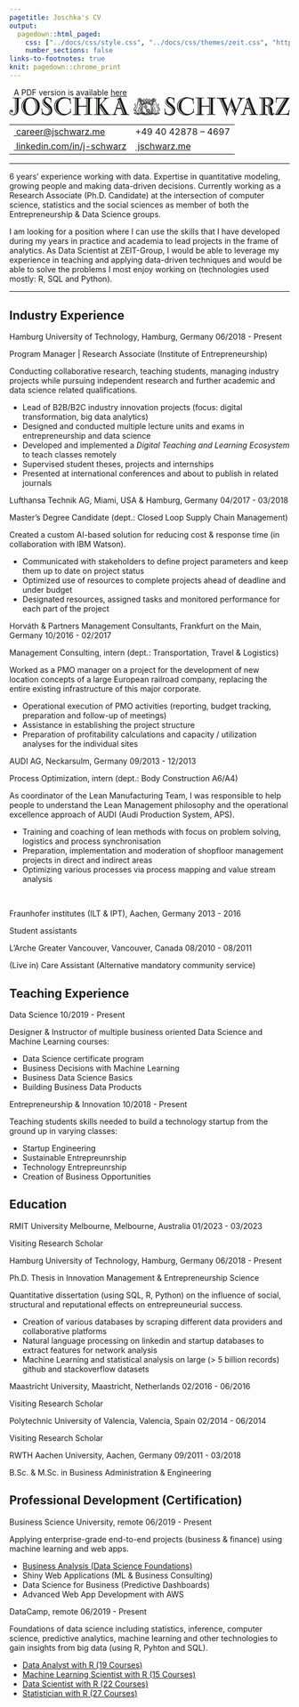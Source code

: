 ```yaml
---
pagetitle: Joschka's CV
output:
  pagedown::html_paged:
    css: ["../docs/css/style.css", "../docs/css/themes/zeit.css", "https://use.fontawesome.com/releases/v6.1.1/css/all.css"]
    number_sections: false
links-to-footnotes: true
knit: pagedown::chrome_print
---
```


<!-- disable phone number linking in Mobile Safari? -->
<meta name="format-detection" content="telephone=no">

<!-- Load CSS & Fonts -->
<!-- see lhi.css -->

<!-- CONTENT -->
<div class="pdf-link"><i class="fas fa-file-pdf fa-fw"></i>&nbsp; A PDF version is available <a href="https://github.com/jwarz/cv/raw/main/pdf/zeit.pdf" download="classic.pdf">here</a></div>
<div class="cv-page-wrapper">
<div class="cv-head-wrapper2">
<div class="cv-head-left">
<div class="svg-container-outer">
<svg xmlns="http://www.w3.org/2000/svg" viewBox="0 0 1743.1 115.8">
<style type="text/css">
.st0{fill:#191914;}
</style>
<g>
<path class="st0" d="M71.2,7.4c-0.6,0.1-1.3-0.1-2.1-0.5c-0.8-0.4-1.6-0.7-2.4-1c-1.8-0.5-3.6-0.4-5.4,0.4c-1.8,0.8-2.9,2.5-3.2,5c0,0.3,0,2.1-0.1,5.4c-0.1,3.3-0.1,7.3-0.1,12c-0.1,4.7-0.1,9.8-0.1,15.3c-0.1,5.5-0.1,10.7-0.1,15.5c-0.1,4.8-0.1,9-0.2,12.5c-0.1,3.5-0.1,5.6-0.1,6.2c-0.5,8.2-2.2,14.6-5,19.2c-2.8,4.6-6.2,8-9.9,10.3c-3.8,2.2-7.6,3.6-11.5,4.1c-3.9,0.5-7,0.7-9.5,0.7c-2.3,0-4.6-0.3-7.1-1c-2.5-0.7-4.7-1.7-6.8-3.1c-2.1-1.4-3.8-3.2-5.2-5.3c-1.4-2.2-2.2-4.9-2.3-8c-0.1-3.1,0.3-5.6,1.2-7.7s2-3.7,3.4-5c1.4-1.3,2.9-2.2,4.6-2.7c1.7-0.5,3.2-0.8,4.7-0.8c2.3,0.1,4.1,1,5.5,2.6c1.4,1.6,2.1,3.5,2.1,5.6c0,2.4-0.7,4.5-2.1,6c-1.4,1.6-3.3,2.4-5.5,2.4c-1.5,0-2.8-0.4-4-1.3c-1.2-0.8-2-1.7-2.5-2.7c-0.3-0.7-0.5-1.3-0.5-1.6c0-0.3-0.2-0.8-0.4-1.6c0-1.1-0.5-1.5-1.5-1.3c-0.5,0.2-0.9,0.6-1.1,1.2c-0.2,0.6-0.4,1.3-0.5,2.1c-0.1,0.8-0.1,1.6-0.1,2.4s0,1.5,0,2c0,1.3,0.3,2.8,1,4.5c0.7,1.7,1.8,3.3,3.2,4.7c1.5,1.4,3.4,2.6,5.7,3.6c2.4,1,5.2,1.3,8.5,1.1c3.3-0.2,6-1.2,7.9-3c1.9-1.8,3.4-3.9,4.3-6.3c1-2.4,1.6-4.7,1.8-7c0.2-2.3,0.3-4,0.2-5.2c0-0.6,0-2.9,0-6.8c0-3.9,0-8.5-0.1-14c-0.1-5.5-0.1-11.3,0-17.4c0-6.1,0-11.9,0-17.3c-0.1-5.4-0.1-9.8-0.1-13.4c0-3.6,0-5.5,0-5.8c0-0.4-0.1-1-0.4-1.7c-0.3-0.7-0.7-1.5-1.2-2.1c-0.5-0.7-1.1-1.3-1.9-1.8C31.6,6.2,30.7,6,29.7,6c-2.2-0.2-3.5-0.3-3.9-0.3S25,5.8,24.7,6c-0.3,0.2-0.8,0.5-1.6,0.8c-0.8,0.3-1.4,0.1-1.9-0.8c-0.6-0.7-0.7-1.6-0.4-2.5c0.3-0.9,0.7-1.4,1.3-1.4c0.7,0,1.3,0.1,1.8,0.4C24.3,2.8,24.9,3,25.6,3c0.3,0,1.3,0,3,0.1c1.7,0.1,3.7,0.1,5.9,0.2c2.2,0.1,4.4,0.1,6.6,0.1s4,0,5.4,0c1.3,0,3,0,5.1,0c2.1,0,4.2,0,6.3,0c2.1,0,4,0,5.7,0c1.7,0,2.7,0,3.2,0C67.7,3.2,68.4,3,69,2.6c0.6-0.3,1.2-0.4,1.9-0.3c0.5,0,0.9,0.2,1.2,0.7s0.5,1,0.5,1.6c0,0.6,0,1.2-0.3,1.7C72.1,7,71.7,7.3,71.2,7.4z M13.6,90.6c-1.2-1.1-1.7-2.2-1.6-3.4c0.1-1.2,0.4-2.4,0.9-3.4c0.2-1-0.1-1.5-0.9-1.7c-0.8-0.2-1.4,0.2-1.9,1c-0.8,1.3-1.2,2.4-1.2,3.5c0,1.1,0.2,2,0.5,2.8c0.3,0.8,0.8,1.5,1.2,2c0.5,0.5,0.8,0.8,1,1c0.7,0.4,1.3,0.4,1.9-0.2C14.1,91.6,14.1,91.1,13.6,90.6z M44.3,9.6c0-0.7-0.2-1.3-0.7-1.7c-0.4-0.4-1-0.5-1.5-0.5c-0.6,0.1-1.1,0.3-1.5,0.8s-0.7,1.1-0.7,1.8c0,0.1,0,1.4-0.1,3.7c-0.1,2.4-0.1,5.5-0.1,9.5c-0.1,3.9-0.1,8.3-0.1,13.3c-0.1,4.9-0.1,9.9-0.1,15c-0.2,12.1-0.3,25.7-0.4,40.9c0,1.8-0.2,3.4-0.7,4.8c-0.4,1.4-0.9,2.6-1.5,3.7c-0.5,1.1-1.1,1.9-1.6,2.5c-0.5,0.6-1,1.1-1.3,1.4c-1,0.9-1.1,1.5-0.4,2.1c0.7,0.5,1.5,0.6,2.4,0.2c1.6-1,3.2-2.7,4.8-5.2c1.6-2.5,2.5-5.7,2.6-9.4c0.1-15,0.2-28.4,0.4-40.4c0.1-5.1,0.2-10.1,0.2-15c0-4.9,0.1-9.4,0.1-13.4c0-4,0.1-7.2,0.1-9.8C44.3,11.4,44.3,9.9,44.3,9.6z"/>
<path class="st0" d="M188.9,55.8c-0.1,8.2-1.4,15.7-4,22.6c-2.6,6.9-6.3,12.9-11,18c-4.7,5.1-10.4,9.1-17,12.2c-6.6,3-14.1,4.7-22.3,5.2c-8.5,0.4-16.3-0.7-23.4-3.3c-7.1-2.6-13.2-6.4-18.4-11.3c-5.2-4.9-9.3-10.7-12.4-17.3c-3-6.7-4.7-13.9-5-21.6c-0.3-7.5,0.7-14.6,2.9-21.2c2.2-6.6,5.5-12.5,9.9-17.7c4.4-5.1,9.7-9.4,16-12.8c6.3-3.4,13.5-5.6,21.4-6.5c8.3-1.1,16.3-0.5,24,1.7c7.7,2.2,14.4,5.8,20.3,10.7c5.9,4.9,10.5,10.8,14,17.9C187.4,39.2,189,47.1,188.9,55.8z M103,16.5c0.7-0.5,1-1.2,0.9-1.9c-0.1-0.7-0.8-0.7-2.2,0c-6.9,4.8-12.3,11-16.3,18.8c-4,7.7-6,16.1-6,25c0,8.7,1.9,16.7,5.8,24.1c3.9,7.4,9.1,13.5,15.7,18.4c1.1,0.8,1.9,1,2.4,0.5c0.5-0.5,0.1-1.3-1.2-2.4c-5.5-4.8-9.8-10.7-13-17.7c-3.2-7-4.7-14.6-4.6-22.9c0.2-9.5,1.9-17.7,5.2-24.5C92.7,27,97.2,21.2,103,16.5z M164.7,57.5c-0.2-7-1.1-13.7-2.8-20c-1.7-6.4-4-11.9-7.1-16.6c-3-4.7-6.7-8.4-11-11c-4.3-2.6-9.2-3.6-14.7-3.1c-5.3,0.5-9.8,2.3-13.5,5.2c-3.7,3-6.7,6.8-8.9,11.6c-2.2,4.8-3.8,10.3-4.7,16.6c-0.9,6.3-1.3,13-1,20c0.3,7,1.2,13.5,2.6,19.4c1.5,5.9,3.6,11.1,6.3,15.3c2.7,4.3,6.1,7.6,10.2,10c4,2.4,8.7,3.5,14,3.3c6.2-0.2,11.3-1.8,15.3-4.9c4-3,7.2-6.9,9.5-11.7c2.3-4.8,3.9-10.2,4.8-16.1C164.5,69.6,164.9,63.5,164.7,57.5z M173.2,58.5c0-4.8-0.3-9.5-1-14.2c-0.7-4.7-1.8-9.1-3.2-13.3c-1.5-4.2-3.3-8-5.6-11.5c-2.3-3.4-4.9-6.3-7.9-8.7c-1.1-0.8-1.7-0.9-1.9-0.2c-0.2,0.7,0,1.3,0.7,1.8c4.9,5.8,8.5,12.7,10.7,20.6c2.2,7.9,3.5,16.5,3.9,25.8c0.2,4.7,0,9.1-0.7,13.2c-0.6,4.1-1.4,7.8-2.3,11s-1.7,5.8-2.6,7.7c-0.8,2-1.4,3.1-1.7,3.4c-0.5,0.6-0.5,1.2-0.1,1.8c0.4,0.6,1.1,0.3,1.8-0.9c2-3.1,3.6-6,4.9-8.9c1.3-2.9,2.3-5.8,3-8.7c0.7-2.9,1.2-5.9,1.5-9.1C173,65.4,173.2,62.1,173.2,58.5z"/>
<path class="st0" d="M266.2,73.6c0.7,4,0.9,7.8,0.7,11.2c-0.2,3.4-0.9,6.6-1.9,9.4c-1,2.8-2.4,5.3-4,7.5c-1.7,2.2-3.5,4-5.6,5.5c-3.4,2.5-7.3,4.2-11.5,5c-4.2,0.8-8.4,1-12.7,0.7c-4.2-0.3-8.2-1-11.8-2.1c-3.7-1.1-6.6-2.4-8.8-3.7c-0.8-0.6-1.8-0.8-3.1-0.6c-1.3,0.2-2.2,0.8-2.6,1.8c-0.5,1-1,1.5-1.5,1.7c-0.5,0.2-1,0.1-1.3-0.1c-0.3-0.2-0.6-0.6-0.8-1c-0.2-0.5-0.2-0.9-0.1-1.4c0.5-2.1,0.8-4.7,0.9-7.6c0.1-3,0-6-0.1-9.1c-0.2-3.1-0.5-6-1-8.9c-0.5-2.9-1.1-5.2-1.8-7.2c-0.2-1.6-0.1-2.6,0.3-2.9c0.4-0.4,0.8-0.6,1.3-0.7c0.3-0.1,0.6-0.2,1-0.2c0.3,0,0.7,0.2,1,0.5c0.3,0.3,0.5,0.9,0.7,1.7c0.1,0.8,0.2,1.9,0.2,3.4c0,1.5,0.2,3.7,0.7,6.7c0.5,3,1.4,6,2.7,9.1c1.3,3.1,3.2,5.9,5.7,8.4c2.5,2.5,5.6,4.1,9.4,4.8c1.6,0.2,3.5,0.4,5.8,0.6c2.3,0.2,4.6-0.1,7-0.7c2.4-0.6,4.6-1.9,6.7-3.8c2.1-1.9,3.8-4.8,4.9-8.7c1.2-3.8,1.5-7.1,1.1-9.9c-0.4-2.8-1.3-5.1-2.5-7.1c-1.2-2-2.6-3.6-4.2-4.9c-1.6-1.3-2.9-2.4-4.1-3.3c-0.7-0.5-1.9-1.4-3.6-2.5c-1.7-1.1-3.7-2.4-5.9-4c-2.2-1.5-4.5-3.3-6.9-5.2c-2.4-2-4.6-4.1-6.7-6.4c-2.1-2.3-3.9-4.9-5.4-7.6c-1.5-2.7-2.5-5.5-2.9-8.5c-0.5-3.4-0.5-6.8-0.1-10.1c0.4-3.3,1.3-6.4,2.8-9.3c1.5-2.9,3.5-5.4,6.2-7.6c2.6-2.2,6-3.8,10.2-5c2.6-0.7,5.2-1.1,7.7-1.2c2.5-0.1,4.9,0.2,7.2,0.6c2.4,0.5,4.8,1.2,7.2,2.1c2.5,1,5.1,2.1,7.8,3.3c1.2,0.3,2.1,0.2,2.9-0.2c0.7-0.5,1.3-1.1,1.8-1.8c0.5-0.5,1.1-0.8,1.8-1c0.7-0.1,1,0.4,0.8,1.6c-0.4,2.1-0.7,4.4-0.9,6.8c-0.2,2.4-0.3,4.9-0.4,7.2c-0.1,2.4-0.1,4.7-0.1,6.9s0.1,4.1,0.3,5.7c0.2,0.6,0.2,1.5,0.1,2.6c-0.1,1.1-0.8,1.7-2,1.7c-1.1,0-1.7-0.4-1.8-1.1c-0.1-0.7-0.1-1.8,0.2-3.2c0.1-0.6,0.1-1.6,0.1-2.9c0-1.3-0.1-2.7-0.4-4.3c-0.2-1.6-0.6-3.2-1.1-4.9c-0.5-1.6-1.1-3.2-1.9-4.5c-1.2-1.6-2.6-3.2-4.3-4.7c-1.7-1.5-3.6-2.8-5.7-3.7c-2.1-1-4.4-1.5-6.8-1.5c-2.4-0.1-4.9,0.6-7.6,2c-1.5,0.7-2.9,2-4.3,3.7c-1.4,1.7-2.3,3.8-2.7,6.2c-0.4,2.4-0.1,5,1,7.7c1.1,2.8,3.3,5.5,6.8,8.3c2.7,2.2,6,4.7,9.9,7.6c3.8,2.8,7.6,5.9,11.2,9.3c3.6,3.4,6.9,7.1,9.7,11.1C263.4,64.7,265.3,69,266.2,73.6z M254.7,90.4c0.6-3.5,0.5-7.2-0.1-11.1c-0.7-3.9-2.2-7.2-4.6-9.9c-1.5-1.7-3.2-3.5-5.2-5.4c-2-1.9-4.2-3.9-6.5-5.9c-2.4-2-4.8-4-7.2-5.9c-2.5-1.9-4.8-3.7-7.1-5.4c-4.3-3.3-7.4-6.6-9.3-10c-1.9-3.4-2.8-6.9-2.8-10.7c0-3.8,0.6-7.1,1.9-9.9c1.3-2.8,3.6-5.6,7.1-8.3c0.8-0.8,1-1.6,0.7-2.2c-0.3-0.6-1-0.7-2.1-0.2c-0.6,0.5-1.5,1.3-2.9,2.4c-1.3,1.1-2.6,2.5-4,4.5c-1.3,1.9-2.5,4.2-3.4,7c-0.9,2.8-1.3,6-1.1,9.9c0.3,4.7,1.5,8.6,3.6,11.8c2.1,3.2,5.2,6.4,9.2,9.5c2.2,1.8,4.5,3.6,7.1,5.4c2.6,1.8,5.1,3.6,7.6,5.5c2.5,1.9,4.7,3.7,6.7,5.4c2,1.7,3.6,3.4,4.6,5c2.2,3.1,3.6,6.4,4.2,10.1c0.6,3.7,0.7,6.6,0.2,8.8c-0.9,3.4-2.1,6.2-3.6,8.3c-1.5,2.2-3.4,4.1-5.5,5.6c-1.4,0.7-2,1.4-1.8,2.1c0.2,0.6,1,0.5,2.5-0.3c1.2-0.6,2.4-1.5,3.6-2.6c1.2-1.1,2.4-2.4,3.5-3.7c1.1-1.4,2-2.9,2.9-4.5C253.8,93.9,254.4,92.2,254.7,90.4z"/>
<path class="st0" d="M382.9,75.6c0,0.5-0.1,1.3-0.3,2.4c-0.2,1.1-0.3,2.3-0.4,3.8c-0.1,1.5-0.1,3.1-0.1,4.9c0,1.7,0.2,3.5,0.6,5.3c0.4,1.6,0.4,2.8,0,3.7c-0.4,0.8-1,1.4-1.8,1.6c-0.8,0.2-1.5,0.3-2.1,0.4c-0.6,0.1-1.5,0.6-2.8,1.7c-0.9,0.6-2.5,1.7-4.8,3.3c-2.3,1.5-5.2,3.1-8.5,4.7c-3.4,1.6-7.3,3-11.6,4.3c-4.4,1.3-9,1.9-14.1,1.9c-8.5,0.1-16.4-1.3-23.5-4.3c-7.2-3-13.3-7-18.5-12.2c-5.2-5.1-9.3-11.2-12.2-18.1c-2.9-6.9-4.4-14.3-4.4-22.2c0-8.1,1.6-15.6,4.9-22.7c3.2-7.1,7.8-13.1,13.6-18.1c5.8-5,12.7-8.9,20.7-11.6c7.9-2.7,16.6-3.7,25.9-3.1c4.6,0.3,8.5,0.8,11.5,1.5c3.1,0.7,5.7,1.4,7.7,2.1c2.1,0.7,3.7,1.5,4.9,2.1c1.2,0.7,2.3,1.1,3.3,1.4c1.1,0.3,2.4,0.4,4,0.2c1.6-0.2,3-0.7,4.2-1.4c1-1,1.7-1,2.1-0.2c0.4,0.8,0.4,1.6,0.1,2.2c-0.6,3-1,5.4-1.2,7.2c-0.2,1.9-0.2,3.4-0.1,4.6c0.1,1.2,0.3,2.2,0.5,3c0.2,0.8,0.5,1.7,0.7,2.6c0.1,1.1,0.3,2.3,0.5,3.7c0.2,1.4,0.4,2.8,0.6,4.1c0.1,1.3,0.2,2.5,0.1,3.7c-0.1,1.1-0.3,1.8-0.7,2.1c-0.4,0.5-0.9,0.8-1.4,0.9c-0.5,0.1-1.1,0-1.5-0.2c-0.5-0.2-0.9-0.6-1.2-1c-0.3-0.5-0.4-1-0.3-1.7c0.2-0.7,0.4-1.5,0.7-2.3c0.2-0.8,0.4-2.3,0.4-4.4c-0.9-5.7-2.6-10.2-5.1-13.3c-2.6-3.1-5.5-5.5-8.8-7c-3.3-1.5-6.7-2.5-10.2-2.9c-3.5-0.4-6.8-0.6-9.7-0.7c-5.8-0.1-11.2,1-16.2,3.3c-5,2.3-9.3,5.6-13,9.9c-3.7,4.3-6.6,9.4-8.7,15.4c-2.1,6-3.2,12.6-3.3,20c-0.1,6.7,0.8,13,2.8,18.8c2,5.9,4.7,11,8.3,15.4c3.6,4.4,7.9,7.9,13,10.5c5.1,2.6,10.8,4,17.1,4.1c1,0,2.6-0.1,4.9-0.2c2.3-0.1,4.9-0.6,7.8-1.4c2.9-0.8,5.9-2.1,9-3.8c3.1-1.8,5.9-4.2,8.5-7.2c1.1-1.4,2.1-3.3,3.2-5.8c1-2.5,1.1-5.8,0.2-9.9c-0.3-1-0.3-1.6-0.1-2.1c0.2-0.4,0.9-0.7,2.2-1c1.1-0.1,1.9-0.1,2.4,0.2C382.8,74.1,382.9,74.7,382.9,75.6z M324.9,106.2c-5.8-1.4-11-3.7-15.6-7c-4.6-3.3-8.5-7.1-11.8-11.5c-3.2-4.4-5.7-9.2-7.4-14.5c-1.7-5.2-2.5-10.6-2.4-16c0.2-11.8,3-21.5,8.3-29.3c5.3-7.8,13.1-13.8,23.2-17.9c0.9-0.4,1.4-1,1.6-1.7c0.2-0.7-0.3-0.9-1.6-0.5c-5.6,1.9-10.6,4.5-15.2,7.7c-4.5,3.2-8.4,7-11.5,11.3c-3.2,4.3-5.6,9-7.3,14.2c-1.7,5.2-2.5,10.7-2.5,16.4c0.1,5.8,1.3,11.6,3.5,17.3c2.2,5.7,5.2,10.9,9,15.7c3.8,4.7,8.2,8.7,13.2,11.8c5.1,3.2,10.4,5.1,16,5.9c1.1,0.2,1.6,0,1.7-0.6C326,106.8,325.7,106.4,324.9,106.2z"/>
<path class="st0" d="M516,107.9c0,0.7,0,1.4,0,1.9c0,0.5-0.5,0.8-1.6,0.8c-0.5,0-1.6,0-3.2-0.1c-1.7-0.1-3.7-0.1-6.1-0.2c-2.4-0.1-5-0.2-7.8-0.2c-2.8-0.1-5.5,0-8,0.1c-5.3,0.2-10.1,0.4-14.3,0.6c-4.2,0.2-6.9,0.2-7.9,0.2c-0.8,0-1.5-0.2-2.1-0.6c-0.6-0.4-1-0.8-1.3-1.4c-0.2-0.5-0.3-1.1-0.1-1.6c0.1-0.5,0.6-0.9,1.4-1.1c1.1-0.4,2.1-0.4,3,0.2c0.9,0.5,1.8,0.8,2.6,1c0.8,0,1.6,0,2.4,0c0.8,0,1.6-0.2,2.4-0.6c0.7-0.4,1.4-1.1,1.9-2.1c0.5-1,0.8-2.3,0.8-4.1c0-1.1,0-2.8,0.1-5.1c0-2.3,0.1-4.9,0.1-7.7c0-2.8,0-5.7,0.1-8.7c0-3,0.1-5.7,0.1-8.2c0-2.5,0-4.6,0-6.2c0-1.6,0-2.6,0-2.8c0-0.5,0-1.1,0-1.7s-0.1-1-0.3-1c-0.6,0-2.2,0-4.9,0.1c-2.7,0.1-5.9,0.1-9.5,0.2c-3.6,0.1-7.5,0.1-11.5,0.2c-4,0.1-7.6,0.1-10.7,0.1c-3.1,0-5.5,0-7-0.1c-1.5-0.1-2.4-0.1-2.6-0.1c-0.3,0-0.5,0.1-0.7,0.2c-0.4,0.2-0.6,0.9-0.6,2.1c0,1,0,3.2-0.1,6.7c0,3.5-0.1,7.3-0.1,11.4c-0.1,4.1-0.1,8-0.1,11.8c0,3.8,0,6.4,0.1,7.9c0,1.2,0.1,2.3,0.4,3.4s0.8,2.1,1.5,3c0.7,0.9,1.6,1.6,2.6,2c1.1,0.4,2.5,0.5,4.1,0.3c1.1-0.2,1.8-0.4,2.3-0.6c0.4-0.2,1.1-0.4,1.8-0.9c0.6-0.3,1.1-0.3,1.5-0.1c0.4,0.3,0.6,0.7,0.7,1.2c0.1,0.5,0.1,1.1-0.1,1.7c-0.1,0.6-0.5,1-1,1.4c-0.6,0.4-1.7,0.6-3.3,0.6s-3.6,0-5.8-0.1c-2.3-0.1-4.7-0.2-7.4-0.3c-2.7-0.2-5.4-0.2-8-0.1c-5.5,0.2-10.3,0.4-14.5,0.5c-4.2,0.1-7.3,0.2-9.5,0.2c-1.8,0-2.7-0.6-2.8-1.7c-0.1-1.1,0-2,0.3-2.8c0.3-0.7,0.7-1.1,1.1-1.2c0.4-0.1,0.9,0.1,1.5,0.4c0.5,0.3,1.1,0.7,1.7,1c0.6,0.4,1.2,0.6,1.9,0.7c0.7,0,1.4,0,2.3-0.1c0.8-0.1,1.7-0.3,2.5-0.9c0.8-0.5,1.5-1.4,2.1-2.5c0.6-1.1,0.9-2.6,1-4.5c0-0.8,0-2.7,0.1-5.6c0-2.9,0.1-6.5,0.1-10.7c0-4.2,0.1-8.8,0.1-13.9c0-5.1,0.1-10.3,0.1-15.5c0-5.2,0-10.4,0.1-15.3c0-5,0.1-9.5,0.1-13.4c0-4,0-7.2,0-9.8c0-2.5,0-4,0-4.5c-0.1-1-0.5-2.3-1.3-3.9c-0.8-1.6-1.9-2.5-3.4-2.5c-1.4,0-2.3,0-2.7,0s-0.8,0.1-1.1,0.2c-0.8,0-1.4,0.1-1.8,0.3c-0.4,0.2-0.7,0.4-1,0.6c-0.3,0.2-0.6,0.4-0.8,0.5c-0.2,0.1-0.6,0.2-1.1,0.2c-0.5,0-0.9-0.3-1.1-0.8c-0.2-0.5-0.3-1.1-0.2-1.7c0.1-0.6,0.4-1.1,0.9-1.7c0.5-0.5,1.3-0.8,2.4-0.8c0.9,0.2,1.8,0.4,2.7,0.6c0.9,0.2,2.1,0.2,3.5,0.2c0.4,0,1.5,0,3.5,0c1.9,0,4.2,0,6.8,0.1c2.6,0.1,5.4,0.1,8.4,0.2c3,0.1,5.8,0.1,8.4,0.1c2.6,0,4.8,0,6.7,0c1.9,0,3,0,3.4,0c1.4-0.1,2.5-0.2,3.4-0.4c0.9-0.2,1.4,0.3,1.5,1.5c0.1,0.6,0.1,1.4,0.1,2.1c0,0.8-0.5,1.2-1.5,1.2c-1-0.3-1.6-0.6-1.9-1c-0.3-0.3-0.9-0.5-1.9-0.5c-0.5,0-1.3-0.1-2.3-0.2c-1-0.1-2.1,0-3.1,0.2c-1,0.3-1.9,0.8-2.7,1.7c-0.8,0.9-1.2,2.1-1.2,3.8c0,1.1,0,2.7,0,5c0,2.3,0,4.8,0,7.5c0,2.7,0,5.5,0.1,8.4c0,2.9,0.1,5.6,0.1,8c0,2.4,0,4.5,0,6.3s0,2.8,0,3.1c0,1.1,0.1,2,0.2,2.9c0.1,0.9,0.9,1.4,2.1,1.4c0.4,0,1.2-0.1,2.4-0.2c1.2-0.1,3.1-0.1,5.9,0c2.9,0,6.3,0,10.2,0c3.9,0,7.6,0,11.2-0.1c3.6-0.1,6.8-0.1,9.6-0.2c2.8-0.1,4.6-0.1,5.5-0.1c0.2,0,0.3-0.1,0.4-0.2c0.1,0,0.1-0.1,0.1-0.2c0.1,0,0.1-1,0.1-2.9c0-2,0-4.4,0-7.3c0-2.9,0-6.1,0-9.5c0-3.4,0-6.7,0-9.7c0-3,0-5.6,0-7.8c0-2.2,0-3.5,0-3.9c-0.1-1.9-0.6-3.5-1.6-4.7c-1-1.2-2.4-1.8-4.1-1.8c-1.3,0-2.2,0.1-2.7,0.2c-0.5,0.1-1,0.2-1.2,0.3c-0.3,0.1-0.6,0.2-0.9,0.3c-0.3,0.1-0.7,0.2-1.3,0.2c-0.7,0-1.2-0.2-1.5-0.6c-0.3-0.4-0.4-0.9-0.3-1.5c0.1-0.6,0.3-1.1,0.7-1.5c0.3-0.4,0.8-0.6,1.4-0.6c3.6,0,8,0.1,13.1,0.2c5.1,0.2,10.3,0.3,15.7,0.6c5.2,0.1,9.7,0.1,13.5,0.1c3.8-0.1,6-0.1,6.5-0.1c0.6,0,1,0.4,1.3,1.3c0.3,0.9-0.1,1.9-1,3.2c-0.5,0.3-0.9,0.5-1.2,0.4c-0.3-0.1-0.7-0.2-1.1-0.5c-0.4-0.3-1-0.5-1.6-0.8c-0.6-0.3-1.5-0.4-2.6-0.4c-1.1,0-2.2,0-3.5,0.1c-1.2,0.1-2.4,0.9-3.5,2.5c-0.7,1.1-1.1,2.1-1.1,3.3c-0.1,1.1-0.1,2.3-0.1,3.4c-0.1,15.5-0.2,29.3-0.3,41.5c0,5.2,0,10.3-0.1,15.3c-0.1,5-0.1,9.5-0.1,13.5c-0.1,4-0.1,7.2-0.1,9.7c0,2.5,0,3.8,0,4.1c0,0.3,0,0.9,0.1,1.7c0.1,0.8,0.3,1.6,0.7,2.5c0.4,0.9,1,1.6,1.8,2.2c0.8,0.6,1.9,1,3.2,1.1c1.2,0,2.1,0,2.7,0c0.6,0,1.2,0,1.6-0.1c0.4-0.1,0.8-0.1,1.1-0.2c0.3-0.1,0.6-0.3,1-0.5C515,105.7,516,106.2,516,107.9z M417.1,9.5c0-0.6-0.2-1.1-0.7-1.4c-0.4-0.3-0.9-0.5-1.4-0.5c-0.5,0-1,0.2-1.4,0.5c-0.4,0.3-0.7,0.8-0.7,1.4l-0.9,94.3c0,0.9,0.2,1.5,0.7,1.9c0.4,0.4,1,0.6,1.5,0.6c0.6,0,1.1-0.2,1.5-0.6c0.4-0.4,0.7-1,0.7-1.6c0-0.5,0-2.3,0-5.3c0-3,0-6.8,0.1-11.3c0-4.5,0.1-9.6,0.1-15.3c0-5.7,0.1-11.4,0.1-17.1C416.9,41.5,417,26.3,417.1,9.5z M487.2,9.2c0-0.6-0.2-1.1-0.7-1.4c-0.4-0.3-0.9-0.5-1.4-0.5c-0.5,0-1,0.2-1.4,0.5C483.3,8,483,8.5,483,9.2l-0.7,94.3c0,0.8,0.2,1.5,0.7,1.9c0.4,0.4,0.9,0.6,1.5,0.6c0.5,0,1-0.2,1.5-0.6c0.4-0.4,0.7-1,0.7-1.6c0-0.5,0-2.3,0-5.2c0-3,0-6.7,0.1-11.2c0-4.5,0.1-9.6,0.1-15.2c0-5.6,0.1-11.3,0.1-17.2C487,41.4,487.1,26.1,487.2,9.2z"/>
<path class="st0" d="M624.7,111.4c-0.7,0-2.1,0-4.3-0.1c-2.2-0.1-4.7-0.1-7.6-0.2c-2.9-0.1-6-0.1-9.3-0.2c-3.3-0.1-6.4-0.1-9.3-0.1c-2.9,0-5.5,0.1-7.7,0.2c-2.2,0.1-3.7,0.3-4.5,0.5c-1.1,0.3-1.8,0.2-2.3-0.2c-0.4-0.5-0.7-1-0.7-1.6c0-0.6,0.2-1.1,0.5-1.6c0.3-0.5,0.8-0.7,1.4-0.6c1.8,0.8,3.3,1.1,4.7,0.6c1.4-0.4,2.2-0.8,2.5-1.3c0.4-0.5,0.5-1.2,0.3-2c-0.2-0.8-0.7-2-1.6-3.7c-0.3-0.5-1-1.7-2.2-3.4c-1.2-1.7-2.6-3.8-4.1-6.2c-1.6-2.4-3.3-4.9-5.1-7.6c-1.8-2.7-3.5-5.2-5.1-7.6c-1.6-2.4-2.9-4.5-4.1-6.2c-1.2-1.8-1.9-2.9-2.2-3.4c-1-1.3-1.7-1.7-2.1-1.3c-0.4,0.4-0.7,1.1-0.7,2.1c0,0.3,0,1.9,0,4.6c0,2.8,0,5.9-0.1,9.3c0,3.4-0.1,6.8-0.1,10c0,3.2,0,5.4,0,6.6c0,7.3,2.5,10.9,7.7,10.7c0.9-0.2,1.6-0.3,2.2-0.4c0.6-0.1,1.1-0.2,1.5-0.4c1.2-0.5,1.9-0.5,2.1,0.1c0.2,0.6,0.3,1.1,0.3,1.7c0,0.8-0.2,1.4-0.5,1.6c-0.3,0.2-1.2,0.3-2.7,0.3c-0.7,0-2.1,0-4.3-0.1c-2.2-0.1-4.7-0.1-7.6-0.2c-2.9-0.1-6-0.1-9.3-0.1c-3.3,0-6.4,0-9.3-0.1c-2.9-0.1-5.4-0.1-7.7,0c-2.2,0.1-3.7,0.1-4.5,0.2c-1.8,0.2-3.1,0.1-3.9-0.3c-0.8-0.4-1.3-1-1.5-1.6c-0.1-0.6,0-1.2,0.4-1.8c0.4-0.6,0.8-0.9,1.3-1c0.7-0.1,1.2-0.1,1.6,0.1c0.4,0.2,0.7,0.3,1,0.6c0.3,0.2,0.6,0.5,1,0.7c0.4,0.3,1,0.4,1.8,0.4c0.8,0,1.7,0,2.7,0.1c1,0.1,2,0,2.9-0.2c0.9-0.2,1.7-0.7,2.4-1.5c0.7-0.8,1-2,1-3.7c0-1,0-3.7,0.1-8.1c0.1-4.5,0.2-9.8,0.3-15.9c0.1-6.1,0.2-12.7,0.3-19.6c0.1-6.9,0.2-13.4,0.2-19.5c0-6,0.1-11.2,0.1-15.3c0-4.2,0-6.7-0.1-7.4c-0.1-1-0.2-2-0.4-3.1s-0.4-2.2-0.9-3.2c-0.4-1-1.1-1.9-1.8-2.5c-0.8-0.7-1.9-1.1-3.4-1.2c-1.9-0.2-3.1-0.3-3.8-0.4c-0.7-0.1-1.7,0.2-2.9,0.9c-0.5,0.2-0.9,0.1-1.1-0.4c-0.2-0.5-0.4-1-0.4-1.7s0.1-1.2,0.4-1.7c0.3-0.5,0.8-0.7,1.6-0.7c2.5,0.1,5.9,0.2,10.2,0.2c4.4,0.1,8.9,0.1,13.7,0.1c4.8,0,9.3,0,13.5-0.1c4.3-0.1,7.5-0.1,9.8-0.1c0.8,0,1.2,0.5,1.2,1.6c0,1.1-0.4,1.6-1.2,1.7c-0.6,0.1-1.3,0-2.1-0.2c-0.8-0.3-1.7-0.3-2.7-0.1c-2.1,0.4-4,1.2-5.8,2.3c-1.8,1.1-2.8,3-2.9,5.6c-0.1,1.9-0.2,4.5-0.2,7.9c-0.1,3.3-0.1,6.7-0.1,10.1c0,3.4,0,6.5,0,9.2c0,2.8,0,4.5,0,5.2c0,1.1,0.3,1.6,1,1.7c0.7,0.1,1.4-0.3,2.1-1.1c1.8-2.2,4-4.9,6.8-8c2.7-3.1,5.5-6.2,8.3-9.4c2.8-3.2,5.4-6.2,7.8-9.1c2.4-2.9,4-5.3,4.9-7.2c0.6-1.3,0.8-2.4,0.7-3.4c-0.1-1-0.4-1.8-1-2.5c-0.6-0.6-1.3-1.1-2.1-1.3c-0.8-0.2-1.5-0.2-2.2,0.2c-1.4,0.9-2.5,0.9-3.2,0.2c-0.8-0.7-1.1-1.4-0.9-2.1c0.1-0.6,0.7-1.1,1.7-1.3c1-0.2,2.2-0.3,3.5-0.2c1.3,0.1,2.6,0.1,4,0.2c1.3,0.1,2.4,0.2,3.2,0.2c0.8,0,2.2,0,4.3,0c2.1,0,4.2,0,6.5,0c2.3,0,4.4,0,6.4-0.1c2-0.1,3.4-0.1,4.2-0.2c0.7-0.1,1.2-0.2,1.5-0.4c0.3-0.2,0.7-0.1,1.1,0.2c0.3,0.2,0.5,0.6,0.6,1c0.1,0.5,0.1,1,0.1,1.4c-0.1,0.5-0.2,0.9-0.4,1.3c-0.2,0.4-0.6,0.5-1.1,0.2c-1.4-0.6-3.1-0.8-5.3-0.6c-0.9,0-1.9,0.1-2.9,0.2c-1.1,0.2-2.3,0.5-3.6,1.1c-1.3,0.6-2.7,1.4-4.3,2.5c-1.5,1.1-3.1,2.5-4.6,4.3c-1.7,1.9-3.8,4.2-6.4,7c-2.6,2.8-5.1,5.5-7.6,8.1c-2.5,2.7-4.6,5-6.3,6.9c-1.8,2-2.7,3-2.8,3.1c-1.3,1.4-1.3,2.7-0.1,3.8c0.2,0.3,1.3,1.9,3.2,4.9c1.9,2.9,4.3,6.5,7.1,10.7c2.8,4.2,5.8,8.7,9.1,13.6c3.3,4.9,6.4,9.4,9.3,13.7c2.9,4.2,5.4,7.9,7.5,10.9c2.1,3,3.5,4.8,4,5.3c2.6,2.7,4.8,4.2,6.5,4.8c1.7,0.5,3.2,0.8,4.5,0.8c0.9,0,1.7-0.2,2.4-0.5c0.7-0.3,1.5-0.6,2.4-1c0.7-0.3,1.2-0.2,1.4,0.2c0.2,0.5,0.3,1,0.3,1.7c-0.1,0.6-0.2,1.3-0.5,1.9c-0.3,0.6-0.6,1-1,1H624.7zM549.3,10.4c0-0.8-0.2-1.5-0.7-1.9c-0.4-0.4-0.9-0.6-1.5-0.6c-0.5,0-1,0.2-1.5,0.6c-0.4,0.4-0.7,1-0.7,1.7c-0.1,17.2-0.2,32.6-0.3,46.1c0,5.8,0,11.6-0.1,17.2c-0.1,5.6-0.1,10.7-0.1,15.2c-0.1,4.5-0.1,8.2-0.1,11.1c0,2.9,0,4.5,0,4.9c0,0.7,0.2,1.3,0.7,1.7c0.4,0.4,0.9,0.6,1.5,0.6c0.5,0,1-0.2,1.5-0.6c0.4-0.4,0.7-1,0.7-1.8c0-0.1,0-1.5,0-4.2c0-2.7,0-6.2,0.1-10.6c0-4.3,0.1-9.2,0.1-14.7c0-5.5,0.1-11.1,0.1-16.9c0-5.8,0-11.5,0.1-17c0-5.6,0.1-10.6,0.1-15c0-4.5,0.1-8.1,0.1-11C549.3,12.5,549.3,10.9,549.3,10.4z M600.9,105.5c-0.1-0.3-1-1.8-2.7-4.3c-1.7-2.5-3.9-5.7-6.4-9.5c-2.6-3.8-5.3-7.8-8.2-12.1s-5.7-8.3-8.3-12.1c-2.6-3.8-4.8-6.9-6.6-9.5c-1.8-2.6-2.8-4.1-3-4.5c-0.2-0.3-0.6-0.4-1.1-0.4c-0.5,0.1-1.1,0.2-1.5,0.5c-0.5,0.3-0.9,0.6-1.1,1.1c-0.2,0.5-0.2,0.9,0.1,1.4c0.1,0.2,1,1.6,2.8,4.2c1.8,2.6,3.9,5.8,6.5,9.6c2.5,3.8,5.3,7.9,8.2,12.2c2.9,4.3,5.7,8.3,8.2,11.9c2.5,3.7,4.5,6.7,6.1,9c1.6,2.3,2.3,3.4,2.2,3.2c0.2,0.4,0.6,0.7,1.2,0.8c0.6,0.1,1.3,0.1,1.8,0c0.6-0.1,1.1-0.3,1.5-0.6C601,106.1,601.1,105.8,600.9,105.5z"/>
<path class="st0" d="M745.1,106.3c0.5,0.5,0.5,1.3,0.1,2.3c-0.4,1-0.9,1.8-1.4,2.3c-0.3,0.3-0.9,0.5-1.8,0.5c-0.9,0-2.3-0.1-4-0.2c-1.7-0.2-3.8-0.3-6.3-0.4c-2.5-0.1-5.5-0.1-9,0c-1.7,0.1-3.6,0.2-5.8,0.2c-2.2,0.1-4.4,0.1-6.6,0.1c-2.2,0-4.3,0-6.4,0c-2.1,0-3.8,0-5.2,0c-2.2,0-3.7-0.2-4.6-0.7c-0.9-0.5-1.3-1.5-1.2-3.1c0.1-1.6,0.6-2.5,1.5-2.6s1.8,0,2.6,0.4c0.7,0.5,1.5,0.8,2.4,0.9c0.9,0.1,1.9,0,2.9-0.2c2.5-0.2,3.3-1.5,2.6-3.8c-0.1-0.3-0.3-1-0.6-1.9c-0.3-1-0.7-2.1-1.2-3.6c-0.5-1.4-1-3-1.6-4.7c-0.6-1.7-1.2-3.4-1.8-5.1c-1.4-4-2.9-8.5-4.6-13.5h-27.5c-1.8,5.1-3.3,9.6-4.6,13.7c-0.6,1.8-1.2,3.5-1.7,5.2c-0.5,1.6-1,3.2-1.5,4.5c-0.4,1.4-0.8,2.5-1,3.3c-0.2,0.8-0.4,1.3-0.4,1.4c0,0.2,0,0.6,0.1,1.1c0.1,0.5,0.2,1.1,0.4,1.6c0.1,0.5,0.3,1,0.5,1.4c0.2,0.4,0.4,0.7,0.6,0.8c0.4,0.4,1.1,0.6,2,0.6c0.9-0.1,1.7-0.2,2.4-0.6c0.6-0.2,1.3-0.6,2.3-1c0.9-0.5,1.6-0.1,2.1,1.2c0.3,0.8,0.1,1.9-0.4,3c-0.6,1.2-1.1,1.8-1.5,1.8c-0.9-0.1-2.1-0.2-3.6-0.3c-1.5-0.1-3.1-0.2-4.7-0.2c-1.6-0.1-3.1-0.1-4.6-0.1c-1.4,0-2.5,0-3.3,0c-1.4,0-2.9,0-4.6,0c-1.7,0-3.6,0.1-5.7,0.3c-1.6,0.2-2.5,0-2.9-0.7c-0.3-0.7-0.5-1.4-0.5-2c0-0.6,0-1.1,0-1.4s0.5-0.6,1.5-0.8c0.6-0.2,1.5-0.1,2.6,0.4c1.2,0.5,2.4,0.6,3.7,0.2c0.6-0.1,1.2-0.3,1.9-0.5c0.7-0.2,1.4-0.6,2.1-1.1c0.7-0.5,1.4-1.3,2.1-2.4c0.7-1.1,1.5-2.5,2.3-4.3c0.6-1.3,1.3-3.2,2.1-5.6c0.8-2.5,1.8-5.4,2.9-8.7c1.1-3.3,2.3-6.9,3.6-10.9c1.3-4,2.6-8,4-12.2c1.4-3.9,2.7-7.8,4-11.5c1.3-3.8,2.4-7.1,3.5-10c1-2.9,1.9-5.3,2.5-7.2c0.6-1.9,1-3,1-3.2c0.2-1.2,0.3-2.1,0.4-2.7c0-0.6,0-1.2-0.2-1.7c-0.3-1.9-0.8-3.7-1.4-5.5c-0.6-1.7-1.6-3.4-2.9-5c-1-1.2-1-2.3,0-3.5c1-1.2,2.4-1.5,4.3-1c0.1,0,0.6-0.2,1.5-0.5s1.8-0.7,2.9-1.3c1-0.5,2-1.1,2.9-1.7c0.9-0.6,1.5-1.1,1.8-1.5c0.4-0.7,0.9-1.5,1.5-2.1c0.6-0.7,1.2-1.2,1.8-1.4c0.6-0.3,1.2-0.3,1.8,0c0.6,0.3,1.1,0.9,1.5,1.8c7,18.2,13.2,34.6,18.8,49.1c2.4,6.3,4.7,12.4,7.1,18.4c2.4,6,4.5,11.4,6.4,16.1c1.9,4.8,3.5,8.7,4.8,11.7c1.3,3,2.1,4.7,2.4,5c0.8,0.8,1.4,1.5,1.8,1.9c0.4,0.4,0.8,0.8,1.2,1c0.3,0.3,0.7,0.5,1,0.6c0.3,0.1,0.6,0.2,1,0.3c0.9,0.1,1.6,0.2,2.1,0.2c0.5,0.1,0.9,0.1,1.2,0.1c0.3,0,0.6,0,0.9,0c0.3,0,0.7-0.1,1.2-0.2c0.7-0.1,1.2-0.3,1.5-0.7C744.2,106,744.6,106,745.1,106.3z M681.4,35.1c-0.3-0.7-0.6-1.2-0.9-1.4c-0.3-0.2-0.6,0.1-1,1c0,0.2-0.1,0.9-0.4,1.9c-0.3,1.1-0.7,2.4-1.1,3.9c-0.4,1.5-1,3.2-1.5,5.1c-0.6,1.9-1.2,3.7-1.8,5.6c-1.4,4.5-2.9,9.4-4.7,15h23L681.4,35.1z M682.9,15.4c-0.3-0.7-0.7-1.2-1.1-1.5c-0.4-0.3-0.9-0.3-1.3-0.2c-0.4,0.2-0.8,0.5-1,0.9c-0.2,0.4-0.3,1-0.1,1.7l33.4,87.2c0.3,0.6,0.7,1.1,1.2,1.3c0.5,0.2,1,0.3,1.4,0.2c0.4-0.1,0.8-0.4,1-0.8c0.2-0.4,0.1-1-0.1-1.7L682.9,15.4z"/>
<path class="st0" d="M1031.1,73.6c0.7,4,0.9,7.8,0.7,11.2c-0.2,3.4-0.9,6.6-1.9,9.4c-1,2.8-2.4,5.3-4,7.5c-1.7,2.2-3.5,4-5.6,5.5c-3.4,2.5-7.3,4.2-11.5,5c-4.2,0.8-8.4,1-12.7,0.7c-4.2-0.3-8.2-1-11.8-2.1c-3.7-1.1-6.6-2.4-8.8-3.7c-0.8-0.6-1.8-0.8-3.1-0.6c-1.3,0.2-2.2,0.8-2.6,1.8c-0.5,1-1,1.5-1.5,1.7c-0.5,0.2-1,0.1-1.3-0.1c-0.3-0.2-0.6-0.6-0.8-1c-0.2-0.5-0.2-0.9-0.1-1.4c0.5-2.1,0.8-4.7,0.9-7.6c0.1-3,0-6-0.1-9.1c-0.2-3.1-0.5-6-1-8.9c-0.5-2.9-1.1-5.2-1.8-7.2c-0.2-1.6-0.1-2.6,0.3-2.9c0.4-0.4,0.8-0.6,1.3-0.7c0.3-0.1,0.6-0.2,1-0.2c0.3,0,0.7,0.2,1,0.5c0.3,0.3,0.5,0.9,0.7,1.7c0.1,0.8,0.2,1.9,0.2,3.4c0,1.5,0.2,3.7,0.7,6.7c0.5,3,1.4,6,2.7,9.1c1.3,3.1,3.2,5.9,5.7,8.4c2.5,2.5,5.6,4.1,9.4,4.8c1.6,0.2,3.5,0.4,5.8,0.6c2.3,0.2,4.6-0.1,7-0.7c2.4-0.6,4.6-1.9,6.7-3.8c2.1-1.9,3.8-4.8,4.9-8.7c1.2-3.8,1.5-7.1,1.1-9.9c-0.4-2.8-1.3-5.1-2.5-7.1c-1.2-2-2.6-3.6-4.2-4.9c-1.6-1.3-2.9-2.4-4.1-3.3c-0.7-0.5-1.9-1.4-3.6-2.5c-1.7-1.1-3.7-2.4-5.9-4c-2.2-1.5-4.5-3.3-6.9-5.2c-2.4-2-4.6-4.1-6.7-6.4c-2.1-2.3-3.9-4.9-5.4-7.6c-1.5-2.7-2.5-5.5-2.9-8.5c-0.5-3.4-0.5-6.8-0.1-10.1c0.4-3.3,1.3-6.4,2.8-9.3c1.5-2.9,3.5-5.4,6.2-7.6c2.6-2.2,6-3.8,10.2-5c2.6-0.7,5.2-1.1,7.7-1.2c2.5-0.1,4.9,0.2,7.2,0.6s4.8,1.2,7.2,2.1c2.5,1,5.1,2.1,7.8,3.3c1.2,0.3,2.1,0.2,2.9-0.2c0.7-0.5,1.3-1.1,1.8-1.8c0.5-0.5,1.1-0.8,1.8-1c0.7-0.1,1,0.4,0.8,1.6c-0.4,2.1-0.7,4.4-0.9,6.8c-0.2,2.4-0.3,4.9-0.4,7.2c-0.1,2.4-0.1,4.7-0.1,6.9s0.1,4.1,0.3,5.7c0.2,0.6,0.2,1.5,0.1,2.6c-0.1,1.1-0.8,1.7-2,1.7c-1.1,0-1.7-0.4-1.8-1.1c-0.1-0.7-0.1-1.8,0.2-3.2c0.1-0.6,0.1-1.6,0.1-2.9c0-1.3-0.1-2.7-0.4-4.3c-0.2-1.6-0.6-3.2-1.1-4.9c-0.5-1.6-1.1-3.2-1.9-4.5c-1.2-1.6-2.6-3.2-4.3-4.7c-1.7-1.5-3.6-2.8-5.7-3.7c-2.1-1-4.4-1.5-6.8-1.5c-2.4-0.1-4.9,0.6-7.6,2c-1.5,0.7-2.9,2-4.3,3.7c-1.4,1.7-2.3,3.8-2.7,6.2c-0.4,2.4-0.1,5,1,7.7c1.1,2.8,3.3,5.5,6.8,8.3c2.7,2.2,6,4.7,9.9,7.6c3.8,2.8,7.6,5.9,11.2,9.3c3.6,3.4,6.9,7.1,9.7,11.1C1028.4,64.7,1030.2,69,1031.1,73.6z M1019.6,90.4c0.6-3.5,0.5-7.2-0.1-11.1c-0.7-3.9-2.2-7.2-4.6-9.9c-1.5-1.7-3.2-3.5-5.2-5.4c-2-1.9-4.2-3.9-6.5-5.9c-2.4-2-4.8-4-7.2-5.9c-2.5-1.9-4.8-3.7-7.1-5.4c-4.3-3.3-7.4-6.6-9.3-10c-1.9-3.4-2.8-6.9-2.8-10.7c0-3.8,0.6-7.1,1.9-9.9c1.3-2.8,3.6-5.6,7.1-8.3c0.8-0.8,1-1.6,0.7-2.2s-1-0.7-2.1-0.2c-0.6,0.5-1.5,1.3-2.9,2.4c-1.3,1.1-2.6,2.5-4,4.5c-1.3,1.9-2.5,4.2-3.4,7c-0.9,2.8-1.3,6-1.1,9.9c0.3,4.7,1.5,8.6,3.6,11.8c2.1,3.2,5.2,6.4,9.2,9.5c2.2,1.8,4.5,3.6,7.1,5.4c2.6,1.8,5.1,3.6,7.6,5.5c2.5,1.9,4.7,3.7,6.7,5.4c2,1.7,3.6,3.4,4.6,5c2.2,3.1,3.6,6.4,4.2,10.1c0.6,3.7,0.7,6.6,0.2,8.8c-0.9,3.4-2.1,6.2-3.6,8.3c-1.5,2.2-3.4,4.1-5.5,5.6c-1.4,0.7-2,1.4-1.8,2.1c0.2,0.6,1,0.5,2.5-0.3c1.2-0.6,2.4-1.5,3.6-2.6c1.2-1.1,2.4-2.4,3.5-3.7c1.1-1.4,2-2.9,2.9-4.5C1018.8,93.9,1019.3,92.2,1019.6,90.4z"/>
<path class="st0" d="M1147.8,75.6c0,0.5-0.1,1.3-0.3,2.4c-0.2,1.1-0.3,2.3-0.4,3.8c-0.1,1.5-0.1,3.1-0.1,4.9c0,1.7,0.2,3.5,0.6,5.3c0.4,1.6,0.4,2.8,0,3.7c-0.4,0.8-1,1.4-1.8,1.6c-0.8,0.2-1.5,0.3-2.1,0.4c-0.6,0.1-1.5,0.6-2.8,1.7c-0.9,0.6-2.5,1.7-4.8,3.3c-2.3,1.5-5.1,3.1-8.5,4.7c-3.4,1.6-7.3,3-11.6,4.3c-4.4,1.3-9,1.9-14.1,1.9c-8.5,0.1-16.4-1.3-23.5-4.3c-7.2-3-13.3-7-18.5-12.2c-5.2-5.1-9.3-11.2-12.2-18.1c-2.9-6.9-4.4-14.3-4.4-22.2c0-8.1,1.6-15.6,4.9-22.7c3.2-7.1,7.8-13.1,13.6-18.1c5.8-5,12.7-8.9,20.7-11.6c7.9-2.7,16.6-3.7,25.9-3.1c4.6,0.3,8.5,0.8,11.5,1.5c3.1,0.7,5.7,1.4,7.7,2.1c2.1,0.7,3.7,1.5,4.9,2.1c1.2,0.7,2.3,1.1,3.3,1.4c1.1,0.3,2.4,0.4,4,0.2c1.6-0.2,3-0.7,4.2-1.4c1-1,1.7-1,2.1-0.2c0.4,0.8,0.4,1.6,0.1,2.2c-0.6,3-1,5.4-1.2,7.2c-0.2,1.9-0.2,3.4-0.1,4.6c0.1,1.2,0.3,2.2,0.5,3c0.2,0.8,0.5,1.7,0.7,2.6c0.1,1.1,0.3,2.3,0.5,3.7c0.2,1.4,0.4,2.8,0.6,4.1c0.1,1.3,0.2,2.5,0.1,3.7c-0.1,1.1-0.3,1.8-0.7,2.1c-0.4,0.5-0.9,0.8-1.4,0.9c-0.5,0.1-1.1,0-1.5-0.2c-0.5-0.2-0.9-0.6-1.2-1s-0.4-1-0.3-1.7c0.2-0.7,0.4-1.5,0.7-2.3c0.2-0.8,0.4-2.3,0.4-4.4c-0.9-5.7-2.6-10.2-5.1-13.3c-2.6-3.1-5.5-5.5-8.8-7c-3.3-1.5-6.7-2.5-10.2-2.9c-3.5-0.4-6.8-0.6-9.7-0.7c-5.8-0.1-11.2,1-16.2,3.3c-5,2.3-9.3,5.6-13,9.9c-3.7,4.3-6.6,9.4-8.7,15.4c-2.1,6-3.2,12.6-3.3,20c-0.1,6.7,0.8,13,2.8,18.8c2,5.9,4.7,11,8.3,15.4c3.6,4.4,7.9,7.9,13,10.5c5.1,2.6,10.8,4,17.1,4.1c1,0,2.6-0.1,4.9-0.2c2.3-0.1,4.9-0.6,7.8-1.4c2.9-0.8,5.9-2.1,9-3.8c3.1-1.8,5.9-4.2,8.5-7.2c1.1-1.4,2.1-3.3,3.2-5.8c1-2.5,1.1-5.8,0.2-9.9c-0.3-1-0.3-1.6-0.1-2.1c0.2-0.4,0.9-0.7,2.2-1c1.1-0.1,1.9-0.1,2.4,0.2C1147.7,74.1,1147.9,74.7,1147.8,75.6z M1089.8,106.2c-5.8-1.4-11-3.7-15.6-7c-4.6-3.3-8.5-7.1-11.8-11.5c-3.2-4.4-5.7-9.2-7.4-14.5c-1.7-5.2-2.5-10.6-2.4-16c0.2-11.8,3-21.5,8.3-29.3c5.3-7.8,13.1-13.8,23.2-17.9c0.9-0.4,1.4-1,1.6-1.7c0.2-0.7-0.3-0.9-1.6-0.5c-5.6,1.9-10.6,4.5-15.2,7.7c-4.5,3.2-8.4,7-11.5,11.3c-3.2,4.3-5.6,9-7.3,14.2c-1.7,5.2-2.5,10.7-2.5,16.4c0.1,5.8,1.3,11.6,3.5,17.3s5.2,10.9,9,15.7c3.8,4.7,8.2,8.7,13.2,11.8c5.1,3.2,10.4,5.1,16,5.9c1.1,0.2,1.6,0,1.7-0.6C1091,106.8,1090.6,106.4,1089.8,106.2z"/>
<path class="st0" d="M1280.9,107.9c0,0.7,0,1.4,0,1.9c0,0.5-0.5,0.8-1.6,0.8c-0.5,0-1.6,0-3.2-0.1c-1.7-0.1-3.7-0.1-6.1-0.2c-2.4-0.1-5-0.2-7.8-0.2c-2.8-0.1-5.5,0-8,0.1c-5.3,0.2-10.1,0.4-14.3,0.6c-4.2,0.2-6.9,0.2-7.9,0.2c-0.8,0-1.5-0.2-2.1-0.6c-0.6-0.4-1-0.8-1.3-1.4c-0.2-0.5-0.3-1.1-0.1-1.6c0.1-0.5,0.6-0.9,1.4-1.1c1.1-0.4,2.1-0.4,3,0.2c0.9,0.5,1.8,0.8,2.6,1c0.8,0,1.6,0,2.4,0c0.8,0,1.6-0.2,2.4-0.6c0.7-0.4,1.4-1.1,1.9-2.1c0.5-1,0.8-2.3,0.8-4.1c0-1.1,0-2.8,0.1-5.1c0-2.3,0.1-4.9,0.1-7.7c0-2.8,0-5.7,0.1-8.7c0-3,0.1-5.7,0.1-8.2c0-2.5,0-4.6,0-6.2c0-1.6,0-2.6,0-2.8c0-0.5,0-1.1,0-1.7s-0.1-1-0.3-1c-0.6,0-2.2,0-4.9,0.1c-2.7,0.1-5.9,0.1-9.5,0.2c-3.6,0.1-7.5,0.1-11.5,0.2c-4,0.1-7.6,0.1-10.7,0.1c-3.1,0-5.5,0-7-0.1c-1.5-0.1-2.4-0.1-2.6-0.1c-0.3,0-0.5,0.1-0.7,0.2c-0.4,0.2-0.6,0.9-0.6,2.1c0,1,0,3.2-0.1,6.7c0,3.5-0.1,7.3-0.1,11.4c-0.1,4.1-0.1,8-0.1,11.8c0,3.8,0,6.4,0.1,7.9c0,1.2,0.1,2.3,0.4,3.4s0.8,2.1,1.5,3c0.7,0.9,1.6,1.6,2.6,2c1.1,0.4,2.5,0.5,4.1,0.3c1.1-0.2,1.8-0.4,2.3-0.6c0.4-0.2,1.1-0.4,1.8-0.9c0.6-0.3,1.1-0.3,1.5-0.1c0.4,0.3,0.6,0.7,0.7,1.2c0.1,0.5,0.1,1.1-0.1,1.7c-0.1,0.6-0.5,1-1,1.4c-0.6,0.4-1.7,0.6-3.3,0.6s-3.6,0-5.8-0.1c-2.3-0.1-4.7-0.2-7.4-0.3c-2.7-0.2-5.4-0.2-8-0.1c-5.5,0.2-10.3,0.4-14.5,0.5c-4.2,0.1-7.3,0.2-9.5,0.2c-1.8,0-2.7-0.6-2.8-1.7c-0.1-1.1,0-2,0.3-2.8c0.3-0.7,0.7-1.1,1.1-1.2c0.4-0.1,0.9,0.1,1.5,0.4c0.5,0.3,1.1,0.7,1.7,1c0.6,0.4,1.2,0.6,1.9,0.7c0.7,0,1.4,0,2.3-0.1c0.8-0.1,1.7-0.3,2.5-0.9c0.8-0.5,1.5-1.4,2.1-2.5c0.6-1.1,0.9-2.6,1-4.5c0-0.8,0-2.7,0.1-5.6c0-2.9,0.1-6.5,0.1-10.7c0-4.2,0.1-8.8,0.1-13.9c0-5.1,0.1-10.3,0.1-15.5c0-5.2,0-10.4,0.1-15.3c0-5,0.1-9.5,0.1-13.4c0-4,0-7.2,0-9.8c0-2.5,0-4,0-4.5c-0.1-1-0.5-2.3-1.3-3.9c-0.8-1.6-1.9-2.5-3.4-2.5c-1.4,0-2.3,0-2.7,0s-0.8,0.1-1.1,0.2c-0.8,0-1.4,0.1-1.8,0.3c-0.4,0.2-0.7,0.4-1,0.6c-0.3,0.2-0.6,0.4-0.8,0.5c-0.2,0.1-0.6,0.2-1.1,0.2c-0.5,0-0.9-0.3-1.1-0.8c-0.2-0.5-0.3-1.1-0.2-1.7c0.1-0.6,0.4-1.1,0.9-1.7c0.5-0.5,1.3-0.8,2.4-0.8c0.9,0.2,1.8,0.4,2.7,0.6c0.9,0.2,2.1,0.2,3.5,0.2c0.4,0,1.5,0,3.5,0c1.9,0,4.2,0,6.8,0.1c2.6,0.1,5.4,0.1,8.4,0.2c3,0.1,5.8,0.1,8.4,0.1c2.6,0,4.8,0,6.7,0c1.9,0,3,0,3.4,0c1.4-0.1,2.5-0.2,3.4-0.4c0.9-0.2,1.4,0.3,1.5,1.5c0.1,0.6,0.1,1.4,0.1,2.1c0,0.8-0.5,1.2-1.5,1.2c-1-0.3-1.6-0.6-1.9-1c-0.3-0.3-0.9-0.5-1.9-0.5c-0.5,0-1.3-0.1-2.3-0.2c-1-0.1-2.1,0-3.1,0.2c-1,0.3-1.9,0.8-2.7,1.7c-0.8,0.9-1.2,2.1-1.2,3.8c0,1.1,0,2.7,0,5c0,2.3,0,4.8,0,7.5c0,2.7,0,5.5,0.1,8.4c0,2.9,0.1,5.6,0.1,8c0,2.4,0,4.5,0,6.3s0,2.8,0,3.1c0,1.1,0.1,2,0.2,2.9c0.1,0.9,0.9,1.4,2.1,1.4c0.4,0,1.2-0.1,2.4-0.2c1.2-0.1,3.1-0.1,5.9,0c2.9,0,6.3,0,10.2,0c3.9,0,7.6,0,11.2-0.1c3.6-0.1,6.8-0.1,9.6-0.2c2.8-0.1,4.6-0.1,5.5-0.1c0.2,0,0.3-0.1,0.4-0.2c0.1,0,0.1-0.1,0.1-0.2c0.1,0,0.1-1,0.1-2.9c0-2,0-4.4,0-7.3c0-2.9,0-6.1,0-9.5c0-3.4,0-6.7,0-9.7c0-3,0-5.6,0-7.8c0-2.2,0-3.5,0-3.9c-0.1-1.9-0.6-3.5-1.6-4.7c-1-1.2-2.4-1.8-4.1-1.8c-1.3,0-2.2,0.1-2.7,0.2c-0.5,0.1-1,0.2-1.2,0.3c-0.3,0.1-0.6,0.2-0.9,0.3c-0.3,0.1-0.7,0.2-1.3,0.2c-0.7,0-1.2-0.2-1.5-0.6c-0.3-0.4-0.4-0.9-0.3-1.5c0.1-0.6,0.3-1.1,0.7-1.5c0.3-0.4,0.8-0.6,1.4-0.6c3.6,0,8,0.1,13.1,0.2c5.1,0.2,10.3,0.3,15.7,0.6c5.2,0.1,9.7,0.1,13.5,0.1c3.8-0.1,6-0.1,6.5-0.1c0.6,0,1,0.4,1.3,1.3c0.3,0.9-0.1,1.9-1,3.2c-0.5,0.3-0.9,0.5-1.2,0.4c-0.3-0.1-0.7-0.2-1.1-0.5c-0.4-0.3-1-0.5-1.6-0.8c-0.6-0.3-1.5-0.4-2.6-0.4c-1.1,0-2.2,0-3.5,0.1c-1.2,0.1-2.4,0.9-3.5,2.5c-0.7,1.1-1.1,2.1-1.1,3.3c-0.1,1.1-0.1,2.3-0.1,3.4c-0.1,15.5-0.2,29.3-0.3,41.5c0,5.2,0,10.3-0.1,15.3c-0.1,5-0.1,9.5-0.1,13.5c-0.1,4-0.1,7.2-0.1,9.7c0,2.5,0,3.8,0,4.1c0,0.3,0,0.9,0.1,1.7c0.1,0.8,0.3,1.6,0.7,2.5c0.4,0.9,1,1.6,1.8,2.2c0.8,0.6,1.9,1,3.2,1.1c1.2,0,2.1,0,2.7,0c0.6,0,1.2,0,1.6-0.1c0.4-0.1,0.8-0.1,1.1-0.2c0.3-0.1,0.6-0.3,1-0.5C1279.9,105.7,1280.9,106.2,1280.9,107.9z M1182.1,9.5c0-0.6-0.2-1.1-0.7-1.4c-0.4-0.3-0.9-0.5-1.4-0.5c-0.5,0-1,0.2-1.4,0.5c-0.4,0.3-0.7,0.8-0.7,1.4l-0.9,94.3c0,0.9,0.2,1.5,0.7,1.9c0.4,0.4,1,0.6,1.5,0.6c0.6,0,1.1-0.2,1.5-0.6c0.4-0.4,0.7-1,0.7-1.6c0-0.5,0-2.3,0-5.3c0-3,0-6.8,0.1-11.3c0-4.5,0.1-9.6,0.1-15.3c0-5.7,0.1-11.4,0.1-17.1C1181.9,41.5,1182,26.3,1182.1,9.5z M1252.1,9.2c0-0.6-0.2-1.1-0.7-1.4c-0.4-0.3-0.9-0.5-1.4-0.5c-0.5,0-1,0.2-1.4,0.5c-0.4,0.3-0.7,0.8-0.7,1.4l-0.7,94.3c0,0.8,0.2,1.5,0.7,1.9c0.4,0.4,0.9,0.6,1.5,0.6c0.5,0,1-0.2,1.5-0.6c0.4-0.4,0.7-1,0.7-1.6c0-0.5,0-2.3,0-5.2c0-3,0-6.7,0.1-11.2c0-4.5,0.1-9.6,0.1-15.2c0-5.6,0.1-11.3,0.1-17.2C1251.9,41.4,1252,26.1,1252.1,9.2z"/>
<path class="st0" d="M1461.6,6.4c-0.5,1.3-1,2.1-1.4,2.5c-0.4,0.4-1.3,0.1-2.7-0.7c-1.2-0.8-2.7-0.9-4.5-0.2c-1.8,0.7-3.6,1.7-5.2,3.1c-0.9,1-2.2,3-3.9,6.3c-1.7,3.2-3.7,7.2-5.9,11.9c-2.2,4.7-4.6,9.9-7.1,15.7c-2.6,5.7-5.1,11.6-7.6,17.6c-2.5,6-4.9,11.8-7.3,17.6s-4.5,10.9-6.3,15.7c-1.9,4.7-3.4,8.7-4.6,11.9c-1.2,3.2-2,5.3-2.3,6.3c-0.4,1.5-1.1,2.1-2.1,1.8c-1-0.3-1.5-1-1.5-1.9c0-0.8-0.2-2.4-0.6-4.6c-0.4-2.2-0.9-4.3-1.6-6.2c-0.2-0.5-0.9-2.3-2-5.2c-1.1-3-2.5-6.5-4-10.7c-1.6-4.1-3.3-8.5-5.1-13.2c-1.8-4.7-3.5-9-5-13c-1.5-4-2.8-7.4-3.8-10.1c-1-2.7-1.5-4.1-1.5-4.2c-0.5-1.2-1-1.7-1.5-1.6c-0.5,0.1-0.9,0.4-1.1,1c-0.1,0.4-0.5,1.7-1.2,4c-0.7,2.2-1.5,4.9-2.5,8.1c-1,3.2-2.1,6.6-3.2,10.3c-1.2,3.7-2.3,7.2-3.3,10.5c-1,3.3-1.9,6.3-2.7,8.9c-0.8,2.6-1.3,4.4-1.6,5.3c-0.8,2.5-1.6,5.6-2.5,9.1c-0.9,3.6-1.6,7.2-2.2,10.9c-0.1,0.8-0.4,1.5-0.8,1.9c-0.4,0.4-0.9,0.7-1.5,0.7c-0.5,0.1-1-0.1-1.5-0.5c-0.4-0.4-0.7-1-0.8-1.8c-0.9-3.8-1.5-6.5-1.9-8.2c-0.4-1.6-0.9-3.2-1.5-4.7c-0.4-0.8-1.5-3.5-3.4-8c-1.9-4.5-4.1-9.8-6.8-16c-2.6-6.1-5.5-12.7-8.5-19.7c-3-7-5.8-13.5-8.3-19.5c-2.6-6-4.7-11-6.5-15.1c-1.8-4.1-2.7-6.3-2.9-6.6c-0.2-0.5-0.6-1.2-1.1-2.1c-0.5-0.8-1.3-1.7-2.1-2.6c-0.9-0.9-2-1.7-3.2-2.3c-1.3-0.6-2.7-1-4.4-1c-1.4,0-2.5,0.2-3.3,0.6c-0.8,0.4-1.5,0.7-2.1,0.9c-1.3,0.2-2.2-0.2-2.6-1.1c-0.5-1-0.7-2.1-0.6-3.5c0-0.6,0.3-1.1,0.8-1.3c0.5-0.2,1.2-0.3,2-0.3c0.8,0,1.6,0.1,2.4,0.2c0.8,0.2,1.5,0.3,2,0.4c0.7,0.1,2.3,0.2,4.9,0.2c2.6,0,5.4,0,8.3,0c2.9,0,5.7,0,8.2,0c2.5,0,4.2,0,4.9,0c0.7,0,2.2,0,4.4-0.1c2.3-0.1,4.6-0.1,7.1-0.2c2.5-0.1,4.7-0.1,6.8-0.2c2.1-0.1,3.2-0.1,3.4-0.1c0.3,0,0.7-0.1,1.3-0.2c0.5-0.2,1.1-0.3,1.6-0.4c0.5-0.1,1-0.1,1.4,0c0.4,0.1,0.6,0.5,0.7,1.1c0.1,1.2,0.1,2.1,0.1,2.9c0,0.7-0.3,1.3-1,1.6c-1.1,0.6-2.2,0.7-3.4,0.1c-1.2-0.6-2.1-0.9-2.8-1c-0.5,0-1.1,0-1.9,0.1c-0.8,0.1-1.6,0.2-2.4,0.5c-0.8,0.3-1.5,0.7-2.2,1.3c-0.7,0.6-1.1,1.4-1.3,2.3c-0.5,1.7-0.4,3.5,0.1,5.5c0.6,2,1.1,3.5,1.6,4.7c0.1,0.3,0.6,1.6,1.6,3.8c1,2.2,2.2,5,3.6,8.2c1.4,3.2,3,6.8,4.6,10.6c1.7,3.8,3.2,7.5,4.7,11c1.5,3.5,2.8,6.7,3.9,9.5c1.1,2.8,1.9,4.8,2.3,6c0.3,1.1,0.8,1.5,1.5,1.4c0.7-0.2,1.1-0.6,1.3-1.4c0.1-0.2,0.6-1.8,1.5-4.6c0.9-2.9,2.1-6.3,3.5-10.4c1.4-4.1,2.9-8.5,4.4-13.1c1.5-4.7,2.9-8.9,4.2-12.6c1.1-3.2,2-6.2,2.7-9.1c0.7-2.9,1.3-5.4,1.8-7.5c0.5-2.1,0.9-3.8,1.1-5.1c0.2-1.3,0.4-2,0.4-2.2c0.1-0.7,0.4-1.4,0.8-1.8s0.9-0.7,1.4-0.8c0.5-0.1,0.9,0.2,1.3,0.7c0.4,0.5,0.6,1.4,0.7,2.5c0,1,0.5,3,1.6,6.1c1.1,3.1,2.4,6.9,4,11.2c1.6,4.3,3.3,9.1,5.3,14.2c2,5.1,3.9,10.1,5.7,14.9c1.9,4.8,3.6,9.2,5.1,13.3c1.6,4.1,2.8,7.2,3.7,9.5c0.4,1,0.8,1.5,1.1,1.7c0.3,0.2,0.7,0.1,1-0.1c0.3-0.2,0.6-0.5,0.8-0.9c0.2-0.4,0.3-0.7,0.4-0.9c0.1-0.4,0.7-1.9,1.7-4.4c1-2.5,2.3-5.6,3.8-9.3c1.5-3.7,3.1-7.7,4.8-11.9c1.7-4.2,3.3-8.3,4.9-12.2c1.5-3.9,2.8-7.2,3.9-10.1c1.1-2.9,1.7-4.7,1.9-5.6c0.3-1.4,0.6-2.9,1-4.5c0.4-1.6,0.5-3.2,0.4-4.7c-0.1-1.5-0.5-2.7-1.3-3.7c-0.7-1-2.1-1.6-4-1.7c-0.9-0.1-1.6-0.2-2.1-0.2c-0.5,0-0.9,0-1.2,0.1c-0.3,0.1-0.7,0.2-1,0.3c-0.3,0.2-0.9,0.3-1.5,0.6c-0.8,0.2-1.5,0.2-2.2,0c-0.7-0.2-1-1-1-2.4c0-1.5,0.2-2.4,0.7-2.8c0.5-0.4,1.8-0.4,3.8-0.2c0.9,0.2,2.2,0.4,3.9,0.5c1.7,0.1,3.5,0.2,5.2,0.2c1.8,0.1,3.4,0.1,4.9,0.1c1.5,0,2.4,0,2.8,0c1.2,0,2.7,0,4.5,0c1.8,0,3.7,0,5.5-0.1c1.9-0.1,3.5-0.1,4.9-0.2c1.4-0.1,2.4-0.1,2.9-0.2c0.5-0.1,1,0.1,1.5,0.7C1462.2,4.4,1462.2,5.3,1461.6,6.4z M1352,93.4c-6.6-15.4-12.5-29.1-17.8-41.2c-2.3-5.2-4.5-10.3-6.6-15.3c-2.2-5-4.1-9.4-5.8-13.3c-1.7-3.9-3.1-7-4.2-9.5c-1.1-2.4-1.6-3.7-1.6-3.8c-0.3-0.7-0.7-1.3-1.2-1.6c-0.5-0.3-1-0.4-1.4-0.4c-0.4,0.1-0.8,0.3-1,0.7c-0.2,0.4-0.1,1,0.1,1.7c0.1,0.2,0.7,1.6,1.8,4.1c1.1,2.5,2.5,5.7,4.1,9.6c1.7,3.9,3.6,8.4,5.7,13.4c2.1,5,4.3,10,6.5,15.2c2.2,5.1,4.4,10.2,6.5,15.2c2.2,5,4.1,9.5,5.8,13.5c1.7,4,3.1,7.4,4.2,10c1.1,2.7,1.7,4.2,1.9,4.6c0.2,0.4,0.4,0.9,0.6,1.5c0.2,0.6,0.5,0.8,1,0.6c0.3-0.1,0.7-0.8,1.1-2.1S1352.3,94.2,1352,93.4z M1403.1,99.6c0.3-0.8,0.4-1.7,0.4-2.5c-0.1-0.8-0.2-1.5-0.4-2.1c-0.1-0.1-0.8-1.7-2-4.7c-1.2-3-2.7-6.7-4.4-11.1c-1.7-4.4-3.6-9.1-5.7-14.2c-2.1-5.1-3.9-9.8-5.7-14.2c-1.7-4.4-3.2-8.1-4.3-11.1c-1.2-3-1.8-4.6-1.9-4.8c-0.4-1-0.9-1.4-1.4-1.4c-0.5,0-1,0.5-1.3,1.4c-0.7,1.4-0.6,3,0.1,4.8c0.7,1.9,1.7,4.4,3,7.6c1.3,3.1,2.7,6.6,4.3,10.5c1.5,3.9,3.1,79,4.9,12.1c1.7,4.2,3.4,8.2,4.9,12.1c1.6,3.9,3,7.4,4.3,10.7c1.3,3.2,2.3,5.8,3.1,7.7c0.3,0.5,0.7,0.8,1.1,0.9C1402.5,101.2,1402.9,100.7,1403.1,99.6z"/>
<path class="st0" d="M1546.4,106.3c0.5,0.5,0.5,1.3,0.1,2.3c-0.4,1-0.9,1.8-1.4,2.3c-0.3,0.3-0.9,0.5-1.8,0.5c-0.9,0-2.3-0.1-4-0.2c-1.7-0.2-3.8-0.3-6.3-0.4c-2.5-0.1-5.5-0.1-9,0c-1.7,0.1-3.6,0.2-5.8,0.2c-2.2,0.1-4.4,0.1-6.6,0.1c-2.2,0-4.3,0-6.4,0c-2.1,0-3.8,0-5.2,0c-2.2,0-3.7-0.2-4.6-0.7c-0.9-0.5-1.3-1.5-1.2-3.1c0.1-1.6,0.6-2.5,1.5-2.6s1.8,0,2.6,0.4c0.7,0.5,1.5,0.8,2.4,0.9c0.9,0.1,1.9,0,2.9-0.2c2.5-0.2,3.3-1.5,2.6-3.8c-0.1-0.3-0.3-1-0.6-1.9c-0.3-1-0.7-2.1-1.2-3.6c-0.5-1.4-1-3-1.6-4.7c-0.6-1.7-1.2-3.4-1.8-5.1c-1.4-4-2.9-8.5-4.6-13.5h-27.5c-1.8,5.1-3.3,9.6-4.6,13.7c-0.6,1.8-1.2,3.5-1.7,5.2c-0.5,1.6-1,3.2-1.5,4.5c-0.4,1.4-0.8,2.5-1,3.3c-0.2,0.8-0.4,1.3-0.4,1.4c0,0.2,0,0.6,0.1,1.1c0.1,0.5,0.2,1.1,0.4,1.6c0.1,0.5,0.3,1,0.5,1.4c0.2,0.4,0.4,0.7,0.6,0.8c0.4,0.4,1.1,0.6,2,0.6c0.9-0.1,1.7-0.2,2.4-0.6c0.6-0.2,1.3-0.6,2.3-1c0.9-0.5,1.6-0.1,2.1,1.2c0.3,0.8,0.1,1.9-0.4,3c-0.6,1.2-1.1,1.8-1.5,1.8c-0.9-0.1-2.1-0.2-3.6-0.3c-1.5-0.1-3.1-0.2-4.7-0.2c-1.6-0.1-3.1-0.1-4.6-0.1c-1.4,0-2.5,0-3.3,0c-1.4,0-2.9,0-4.6,0c-1.7,0-3.6,0.1-5.7,0.3c-1.6,0.2-2.5,0-2.9-0.7c-0.3-0.7-0.5-1.4-0.5-2c0-0.6,0-1.1,0-1.4s0.5-0.6,1.5-0.8c0.6-0.2,1.5-0.1,2.6,0.4c1.2,0.5,2.4,0.6,3.7,0.2c0.6-0.1,1.2-0.3,1.9-0.5c0.7-0.2,1.4-0.6,2.1-1.1c0.7-0.5,1.4-1.3,2.1-2.4c0.7-1.1,1.5-2.5,2.3-4.3c0.6-1.3,1.3-3.2,2.1-5.6c0.8-2.5,1.8-5.4,2.9-8.7c1.1-3.3,2.3-6.9,3.6-10.9c1.3-4,2.6-8,4-12.2c1.4-3.9,2.7-7.8,4-11.5c1.3-3.8,2.4-7.1,3.5-10c1-2.9,1.9-5.3,2.5-7.2c0.6-1.9,1-3,1-3.2c0.2-1.2,0.3-2.1,0.4-2.7c0-0.6,0-1.2-0.2-1.7c-0.3-1.9-0.8-3.7-1.4-5.5c-0.6-1.7-1.6-3.4-2.9-5c-1-1.2-1-2.3,0-3.5c1-1.2,2.4-1.5,4.3-1c0.1,0,0.6-0.2,1.5-0.5s1.8-0.7,2.9-1.3c1-0.5,2-1.1,2.9-1.7c0.9-0.6,1.5-1.1,1.8-1.5c0.4-0.7,0.9-1.5,1.5-2.1c0.6-0.7,1.2-1.2,1.8-1.4c0.6-0.3,1.2-0.3,1.8,0c0.6,0.3,1.1,0.9,1.5,1.8c7,18.2,13.2,34.6,18.8,49.1c2.4,6.3,4.7,12.4,7.1,18.4c2.4,6,4.5,11.4,6.4,16.1c1.9,4.8,3.5,8.7,4.8,11.7c1.3,3,2.1,4.7,2.4,5c0.8,0.8,1.4,1.5,1.8,1.9c0.4,0.4,0.8,0.8,1.2,1c0.3,0.3,0.7,0.5,1,0.6c0.3,0.1,0.6,0.2,1,0.3c0.9,0.1,1.6,0.2,2.1,0.2c0.5,0.1,0.9,0.1,1.2,0.1c0.3,0,0.6,0,0.9,0c0.3,0,0.7-0.1,1.2-0.2c0.7-0.1,1.2-0.3,1.5-0.7C1545.4,106,1545.9,106,1546.4,106.3z M1482.6,35.1c-0.3-0.7-0.6-1.2-0.9-1.4c-0.3-0.2-0.6,0.1-1,1c0,0.2-0.1,0.9-0.4,1.9c-0.3,1.1-0.7,2.4-1.1,3.9c-0.4,1.5-1,3.2-1.5,5.1c-0.6,1.9-1.2,3.7-1.8,5.6c-1.4,4.5-2.9,9.4-4.7,15h23L1482.6,35.1z M1484.1,15.4c-0.3-0.7-0.7-1.2-1.1-1.5c-0.4-0.3-0.9-0.3-1.3-0.2c-0.4,0.2-0.8,0.5-1,0.9c-0.2,0.4-0.3,1-0.1,1.7l33.4,87.2c0.3,0.6,0.7,1.1,1.2,1.3c0.5,0.2,1,0.3,1.4,0.2c0.4-0.1,0.8-0.4,1-0.8c0.2-0.4,0.1-1-0.1-1.7L1484.1,15.4z"/>
<path class="st0" d="M1647.6,99.8c0,0.6-0.1,1.6-0.4,2.8c-0.3,1.2-0.8,2.5-1.6,3.7c-0.8,1.3-1.9,2.5-3.2,3.6c-1.4,1.1-3.1,1.9-5.3,2.5c-3.1,0.7-5.9,0.7-8.4,0c-2.5-0.7-4.6-1.8-6.5-3.2c-1.9-1.4-3.4-2.9-4.6-4.5c-1.2-1.6-2-3-2.5-4.1c-1.4-3.1-2.3-7-2.7-11.9c-0.4-4.9-0.8-10.1-1.1-15.6c-0.2-2.9-0.5-5.1-1-6.6c-0.4-1.5-1.3-3-2.7-4.4c-1.8-1.8-4.1-3.3-6.9-4.5c-2.8-1.2-5.5-2-8.1-2.3c-0.6,0-1,0.1-1.3,0.2c-0.2,0.2-0.4,0.7-0.4,1.5c-0.1,7.3-0.1,14.1-0.1,20.4c0,2.7,0,5.3,0.1,8c0,2.7,0.1,5.2,0.2,7.6c0.1,2.4,0.2,4.5,0.4,6.3c0.1,1.8,0.3,3.2,0.5,4.1c0.3,1.2,0.8,2,1.5,2.6c0.7,0.6,1.6,1,2.5,1.2c0.9,0.2,1.8,0.3,2.7,0.2c0.9-0.1,1.6-0.1,2.2-0.1c1.1,0,1.7-0.1,2-0.3c0.2-0.2,0.9-0.4,2-0.5c0.6,0,1.1,0.2,1.4,0.7c0.3,0.5,0.5,1,0.5,1.7c0,0.6-0.2,1.2-0.5,1.7c-0.3,0.5-0.9,0.8-1.5,0.8c-0.5,0-1.8,0-4-0.1c-2.2-0.1-4.6-0.1-7.3-0.1s-5.2,0-7.7-0.1c-2.5-0.1-4.2-0.1-5.2-0.1c-1.1,0-2.5,0-4.3,0c-1.8,0-3.8,0-5.9,0c-2.1,0-4.2,0-6.2,0.1c-2,0.1-3.7,0.1-4.9,0.2c-1.6,0.2-2.8,0-3.6-0.7c-0.8-0.7-1.3-1.6-1.3-2.8c0-1.2,0.4-1.8,1.1-1.8c0.7-0.1,1.3,0,1.8,0.2c0.5,0.2,1.1,0.5,1.8,0.9c0.7,0.4,2.1,0.5,4.3,0.2c2.2-0.2,3.6-1,4.4-2.2c0.8-1.3,1.3-2.9,1.5-4.8c0-0.4,0-1.9,0.1-4.4c0-2.5,0.1-5.6,0.1-9.4c0-3.8,0.1-8,0.1-12.7c0-4.7,0.1-9.5,0.1-14.4c0.1-11.3,0.1-24.2,0.1-38.5c0-2-0.1-3.8-0.2-5.5c-0.1-1.6-0.5-3.4-1-5.2c-0.5-1.9-1.2-3.1-2.2-3.7c-1-0.5-2.2-0.8-3.5-0.8c-1.8,0-3.1,0.3-3.9,0.8c-0.8,0.5-1.8,0.7-2.9,0.5c-0.6-0.1-1.2-0.6-1.8-1.4c-0.6-0.8-0.3-2.1,1-3.8c0.6-0.5,1.2-0.7,1.7-0.6c0.5,0.2,1.3,0.3,2.3,0.6c0.8,0.2,2.3,0.4,4.5,0.6c2.2,0.2,4.6,0.3,7.3,0.4c2.6,0.1,5.3,0.2,8,0.2c2.7,0,4.9-0.1,6.7-0.3c3.3-0.3,6.3-0.6,9-0.8c2.6-0.2,5.1-0.4,7.5-0.5c2.4-0.1,4.7-0.2,7-0.2c2.3,0,4.8,0.1,7.4,0.2c2.3,0.1,4.9,0.6,7.8,1.5c2.9,0.9,5.7,2.4,8.4,4.5c2.6,2.1,4.9,4.9,6.7,8.3c1.8,3.4,2.8,7.8,3,13c0.1,5.1-0.9,9.3-3,12.7c-2.1,3.4-4.5,6.1-7.3,8.1c-2.7,2-5.4,3.5-8,4.4c-2.6,0.9-4.2,1.4-4.9,1.5c-0.5,0.1-0.8,0.4-1,0.8c-0.2,0.4,0.1,0.7,1,1c0.3,0.1,1.2,0.5,2.7,1.1c1.5,0.6,3.2,1.7,4.9,3.1s3.4,3.4,4.9,5.8c1.5,2.4,2.4,5.5,2.6,9.1c0.2,2.9,0.4,5.7,0.5,8.4c0.1,2.8,0.3,5.3,0.6,7.6c0.2,2.3,0.6,4.3,1,6c0.4,1.7,1.1,2.9,2,3.7c1.3,1.1,2.4,1.3,3.3,0.8c0.9-0.5,1.6-1.2,2-2.1c0.3-0.7,0.4-1.5,0.4-2.2c0-0.7,0.3-1.2,0.9-1.4c0.6-0.3,1.2-0.3,1.7,0.1C1647.3,97.7,1647.6,98.5,1647.6,99.8z M1577,8c-0.4-0.4-0.9-0.6-1.4-0.6c-0.5,0-1,0.1-1.4,0.4c-0.4,0.3-0.7,0.7-0.7,1.4l0.1,95.6c0,0.5,0.2,0.9,0.6,1c0.4,0.2,0.8,0.2,1.3,0.2s0.9-0.1,1.3-0.4c0.4-0.3,0.6-0.6,0.6-1l0.3-95.1C1577.7,8.8,1577.5,8.3,1577,8zM1618.6,28.9c-0.1-5.4-1.2-9.6-3.3-12.6c-2.1-3-4.6-5.1-7.5-6.5c-2.9-1.4-5.8-2.2-8.8-2.4c-3-0.2-5.4-0.3-7.1-0.2c-0.7,0-1,0.4-1,1.3c0,0.1,0,1.1,0,3c0,1.9,0,4.2,0.1,7c0,2.8,0.1,5.8,0.1,9.1c0,3.3,0,6.4,0.1,9.2c0,2.9,0.1,5.3,0.1,7.3c0,2,0,3.2,0,3.5c0.1,1.7,0.6,2.7,1.4,2.9c0.8,0.2,1.8,0.4,3,0.6c0.9,0.1,2.1,0.2,3.6,0.2c1.5,0,3.1-0.2,4.9-0.7c1.7-0.5,3.5-1.2,5.2-2.1c1.8-1,3.4-2.3,4.8-4c1.4-1.7,2.5-3.8,3.4-6.4C1618.2,35.6,1618.6,32.5,1618.6,28.9z M1627.9,105.1c-0.4-0.2-1-0.7-1.7-1.6c-0.7-0.8-1.5-1.9-2.3-3c-0.8-1.2-1.5-2.4-2.2-3.7c-0.7-1.3-1.1-2.6-1.3-3.9c-0.2-1.2-0.3-2.4-0.4-3.6c-0.1-1.2-0.2-2.6-0.3-4.2c-0.1-1.6-0.2-3.5-0.4-5.7c-0.1-2.2-0.4-4.9-0.7-8.1c-0.3-2.4-1-4.6-2-6.4c-1-1.9-2.2-3.4-3.4-4.7c-1.2-1.3-2.4-2.3-3.4-3c-1-0.7-1.7-1.2-2-1.3c-0.7-0.3-0.6-0.6,0.3-0.8c1.1-0.3,2.6-1,4.6-1.9c2-1,3.9-2.4,5.8-4.3c1.9-1.9,3.6-4.4,5.1-7.4c1.5-3,2.4-6.7,2.7-11.1c0.3-4.6-0.1-8.3-1.2-11.4c-1.1-3-2.5-5.4-4-7.2c-1.6-1.7-3.1-3-4.5-3.8c-1.4-0.8-2.3-1.2-2.6-1.4c-0.7-0.5-1.3-0.5-1.8,0c-0.5,0.5-0.4,1.1,0.5,1.6c0.6,0.4,1.4,1.1,2.6,2.1c1.1,1,2.2,2.3,3.2,4.1s1.9,3.9,2.6,6.5c0.7,2.6,1.1,5.8,1,9.5c-0.1,3.1-0.5,5.8-1.1,8.3c-0.6,2.4-1.6,4.6-2.9,6.4c-1.3,1.9-3,3.5-5.1,4.9c-2.1,1.4-4.6,2.7-7.6,3.9c-0.7,0.2-1.1,0.6-1.2,1.2c-0.1,0.6,0.1,1,0.6,1.2c1.8,0.9,3.2,1.8,4.4,2.9c1.2,1.1,2.1,2.3,2.9,3.5c0.7,1.2,1.3,2.4,1.7,3.7c0.4,1.2,0.7,2.4,1,3.4c0.2,0.9,0.3,2.1,0.4,3.8c0,1.7,0.1,3.6,0.3,5.7c0.1,2.1,0.3,4.4,0.5,6.8c0.2,2.4,0.5,4.7,1,7.1c0.4,2.2,1.1,4.2,2.2,5.8c1.1,1.6,2.2,3,3.4,4.1s2.3,1.9,3.2,2.5c1,0.5,1.6,0.8,1.9,0.8c0.5,0.2,0.8,0.2,1-0.1C1628.9,106,1628.7,105.6,1627.9,105.1z"/>
<path class="st0" d="M1743.1,82.8c-0.6,2.3-1.3,5.3-2.2,8.8c-0.9,3.6-1.5,6.9-1.9,9.9c-0.1,0.5-0.1,1.2-0.1,2.1c0,0.8,0,1.7,0.1,2.7c0,1,0.1,1.9,0.1,2.7c0,0.8,0.1,1.6,0.1,2.2c0,1.6-0.5,2.5-1.5,2.6s-2.2-0.5-3.6-2c-0.6-0.7-1.7-1.2-3.3-1.5c-1.6-0.3-3.4-0.4-5.2-0.5c-1.9-0.1-3.7-0.1-5.4,0c-1.7,0.1-2.9,0.1-3.6,0.1c-1.6,0-4,0-7.3,0c-3.3,0-7,0-11,0.1c-4.1,0.1-8.3,0.1-12.8,0.2c-4.5,0.1-8.7,0.1-12.6,0.2c-3.9,0.1-7.4,0.1-10.4,0.2c-3,0.1-5.1,0.2-6.3,0.3c-2.3,0.2-3.5-0.2-3.6-1.1s0.1-1.9,0.8-2.7c0.1-0.2,0.8-1,2.1-2.5c1.3-1.4,2.6-3.4,3.9-5.8c2.2-3.9,5-8.8,8.4-14.7c3.4-5.9,7.1-12.1,10.9-18.6s7.7-13.1,11.5-19.6c3.8-6.6,7.3-12.5,10.3-17.7c3-5.2,5.5-9.5,7.5-12.9c2-3.3,3-5.1,3.1-5.2c0.2-0.6,0.2-1.2,0.1-1.7c-0.1-0.5-0.7-0.7-1.7-0.6c-0.3,0-1.3,0-2.9,0c-1.7,0-3.6,0-5.9,0c-2.3,0-4.7,0-7.3,0c-2.6,0-5.1,0-7.4,0c-2.4,0-4.4,0-6.2,0s-2.9,0.1-3.4,0.2c-4.1,0-7.5,0.9-10.1,2.7c-2.6,1.8-4.1,4.8-4.5,9.1c0,0.6,0,1.4-0.1,2.3c-0.1,0.9-0.2,1.8-0.3,2.7c-0.1,0.9-0.1,1.7-0.1,2.5c0,0.7,0,1.3,0,1.6c0.1,0.2,0.2,0.6,0.3,1.2c0.1,0.6,0.1,1.2,0.1,1.7c0,0.6-0.1,1.1-0.4,1.6s-0.6,0.8-1.2,0.9c-1.5,0.2-2.5-0.2-2.8-1.1c-0.3-1-0.3-2.4,0.1-4.3c0.5-2.4,0.8-4.6,0.9-6.5c0.1-1.9,0.1-3.6,0.1-5.1c0-3,0-5.3,0-6.9c0-1.6-0.4-3.7-1.2-6.1c-0.5-1.4-0.4-2.4,0.3-3.1c0.7-0.7,1.5-0.7,2.3,0.1c1.1,1.5,2.6,2.2,4.5,2.2c0.4,0,2.1,0,5.1,0c3,0,6.8,0,11.2,0c4.4,0,9.3,0,14.6,0c5.3,0,10.6,0,15.7,0c5.1,0,9.8,0,14.1,0s7.6,0,9.9,0c1,0,2-0.1,3.2-0.2c1.1-0.1,2-0.2,2.7-0.3c0.6-0.1,1,0.2,1.1,0.9c0.1,0.7-0.1,1.5-0.7,2.3c-0.1,0.2-1,1.7-2.7,4.6c-1.7,2.9-3.9,6.6-6.7,11.2c-2.7,4.6-5.8,9.8-9.3,15.7c-3.4,5.8-6.9,11.8-10.4,17.8s-7,12-10.4,17.7c-3.4,5.8-6.5,10.9-9.2,15.4c-2.7,4.5-4.9,8.1-6.5,10.9c-1.6,2.8-2.5,4.2-2.6,4.3c-0.3,0.3-0.4,0.6-0.2,1c0.1,0.3,0.5,0.5,1.1,0.6c0.2,0,1.2,0,3,0c1.8,0,4,0,6.6,0c2.6,0,5.5,0,8.6-0.1c3.1-0.1,6.2-0.2,9.1-0.3c2.9-0.2,5.6-0.3,8-0.5c2.4-0.2,4.2-0.4,5.4-0.7c2.1-0.5,4.2-1.6,6.3-3.3c2.2-1.7,3.7-4,4.6-7c0.3-1.8,0.5-3.7,0.7-5.6c0.1-2,0.3-3.7,0.5-5.2c0.1-0.6,0.5-1.1,1.2-1.4c0.7-0.3,1.4-0.4,2.1-0.3c0.7,0.1,1.4,0.2,2,0.6C1742.9,81.8,1743.2,82.3,1743.1,82.8z M1720.9,10.1c0.3-0.6,0.3-1.1,0-1.4c-0.3-0.3-0.7-0.5-1.2-0.6c-0.5-0.1-1,0-1.5,0.2c-0.5,0.2-0.9,0.5-1,0.8c-10.2,17.3-19.3,32.7-27.4,46.3c-3.4,5.8-6.8,11.5-10.1,17.1c-3.3,5.6-6.2,10.5-8.8,14.9c-2.6,4.3-4.7,7.9-6.3,10.7c-1.6,2.8-2.4,4.2-2.4,4.3c-0.5,1-0.6,1.7-0.4,2.1c0.2,0.5,0.5,0.8,1,0.9c0.5,0.1,1,0.1,1.5-0.2c0.5-0.2,1-0.6,1.3-1.1c0.1-0.2,1-1.7,2.6-4.4c1.6-2.7,3.7-6.3,6.3-10.7c2.6-4.4,5.5-9.4,8.8-14.9c3.2-5.5,6.6-11.2,10-16.9c3.4-5.8,6.8-11.4,10-16.9c3.2-5.5,6.2-10.5,8.8-14.9c2.6-4.4,4.7-8,6.3-10.8C1719.9,11.8,1720.8,10.3,1720.9,10.1z"/>
</g>
<path id="path21730_1_" d="M809,5.9c-1.3,0.1-1.9,0.3-2.2,1.2c-0.3,0-0.5,1.1-1,1.1c0,0-0.6,0-0.8,0c-2.1,0-3.5,1.1-3.7,2.2c-0.3,1.1-0.9,1.1-1.2,1.1c-1.5,0-3,0-3.2,2.3c-0.2,1.1,0.3,1.1,0.3,2.2c0.2,1,0.1,2.1,1,3.2c0.3,0,2.1,1.2,2.6,1.2c0.3,0,0.5,0,0.6-1.2c0.2,0,0.5-1.1,1.3,0c0.5,0,0,1.2-0.1,1.2c-0.2,0-0.3,1.1-0.5,1.1c-0.3,0-0.6,0-0.8,0c-0.3,0-0.8,0-1,0c-0.8,2.3,0,3.4,1.1,3.4c0.5,0,1,1.1,1.5,1.1c0,0,0.2,0,0.3,0c0.3,0,0,0-0.2,1.2c0,0-0.2,0-0.2,0c-0.3,0-0.6,0-1.1,0c-1.8,0-2.6,1.1-3.9,2.2v1c-0.2,1.1-1.6,2.3-2.4,4.5c-0.2,0-0.2,0-0.2,0c0.6,1.1,0.8,2.2,0,3.4c-0.2,0-0.3,1.1-0.3,1.1l0.2,1.2c-0.2,1.1-0.8,2.2-0.8,3.4l0.2,1c0,2.3-0.2,3.4-0.2,5.7c-0.2,2.3-0.2,4.5-0.5,6.8c-0.2,1-0.3,2.1-0.8,3.3c-1,2.3-2.1,3.4-3.3,5.7c-0.6,1.1-1.4,1.1-2.1,3.4c-0.3,0-0.8,1.1-1,1.1c-1,3.2-2.1,11.2-6.1,10c-3.9,0-2.9-5.7-1.6-7.9c1.3-2.1,3.3-4.4,4.7-6.6c2.1-2.3,3.9-5.7,5-8c0.5-2.1,0.6-4.4,0-6.6c-0.5-1.1,0-2.2-0.2-3.4c-0.2-1.1-0.5-3.4-1.5-4.4c-0.5,0-0.8,0-1.3,0c-0.3,0-0.5-1.1-0.6-1.1c-0.8,0-1.8-1.1-2.6-1.1c-0.6,0-2.9-1.1-3.2,0c-1.1,0-0.5,5.5,0,6.6c0,0,0.5,0,0.8,1.1c0.5,1.1,0.6,1.1,1.3,2.2c0.8,1.1,2.6,1.2,2.9,2.3c0.6,0,0.3,2.2,0,3.4c-0.8,3.2-3.7,5.5-6.1,8.9c-3.7,4.5-7.4,10-3.9,15.7c1.5,2.3,3.9,4.4,6.8,4.4c1.5,0,2.6,0,3.7-1c0.6,0,0.9,0,1.7,0c0.2,0,0.3,0,0.5,1c0.3,0,0.5,1.1,0.2,2.2c-0.3,1.1-1.4,1.1-2.1,1.1c-0.3,1.1-1.2,5.7-1.2,6.8c0,1.1,1.5,3.4,2,5.5h-0.2c0,0-0.6,0-1,0c-2.9-1.1-1.9-3.2-2.9-5.5c-0.6-1.1-3.1-2.2-4.5-2.2c-2.4,0,0.7,4.5,0.7,4.5c-0.2,1.1-0.5,1.2-0.7,1.2c-1.6,0-2.4,0-3.7,1c0,1.1,0.6,1.1,1,1.1c1.8,2.3,4.4,3.4,6.2,1.1c0.2,0,0.3,0,0.6,0c0,1.1-0.9,1.2-0.6,2.3c0.3,1.1,10.5,2.2,12.3,2.2c1.1,0,4,0,4.8,0c0.2,0,0,0,0,1.1c0-1.1-1,0-1.1,1.1c-0.3,0-0.3,1.1,0.2,1.1c0.5,0,1.3,0,1.9,0c0.6,0,1.3,0,2,0c1.3,0,2.4,0,3.7,0c1.6,0,3.4-1.1,4.5-2.2c0.5-1.1,0.8-1.1,1.5-2.2c1.5,0,2.9,0,4.3-1.1c0.8,0,1.7,0,2.5,0c0.8,0,1.8,0,2.6-1.2c0.2,0,0.3,1.2,0.3,1.2c-0.6,0-0.8,1.1-1,1.1c0.8,0,1.8,1.1,2.4,1.1c1,0,2.3,0,3.3,0c1.6,0,3.1,0,4.4-1.1c0.5,0,0.9,0,1.7-1.1h0.2c0,0,0,0,0,1.1c0,0,0,0-0.2,0c-0.2,0-0.6,0-1.1,1.1c-0.6,0-1.1,1.1-1.5,2.2c0.5,0,1.1,0,1.6,0c1.9,0,3.9,1.1,6,1.1c1.8-1.1,2.9-2.2,4.5-2.2c0,1.1,0.2,2.2,0.7,2.2c0.2,0.4,0.3,0.8,0.6,1h4.7c0.7-0.3,1.4-0.7,1.9-1c0.5,0,0.8,0.7,1.1,1h1.7c1-1.1,2.5-2.1,3.4-2.1c0.8,0,2,1.1,2.9,2.1h1.5c0.3-0.1,0.6-0.5,1-1c0.9,0,2.2,0.6,3.4,1h3.7c0.3-0.2,0.6-0.6,0.8-1c0.3,0,0.4-1.1,0.7-2.2c0.2,0,0.1,0,0.3,0c0,0,0.5,0,0.8,1.1c0.8,0,1.9,0,2.9,1.1c2.3,0,5.8,0,7.6-1.1c0.3,0,0.5,0,0.7-1.1c0,0-2.1-2.2-2.8-2.2c0-1.1,1.1,0,1.1,0c1.6,1.1,3.2,1.1,5,1.1c1,0,5.2,0,5.5-1.1c0.3,0,0-1.1-0.5-1.1c0.2,0,0.2,0,0.2,0c0,0,0,0,0.2,0c2.3,0,4.2,0,6.3,1.1c0,0,0.2,0,0.3,0c0,0,0.2,0,0.3,0h0.2c0.3,0,0.6,0,1,0c0.3,0,0.8,0,1.1,0c0.3,1.1,0.5,1.1,0.8,1.1c1.8,2.3,4.7,3.4,7.9,3.4c1.1,0,2.4,0,3.5,0c0.5,0,1.8,1.1,2,0c0.2-1.1-1.1-2.2-1.5-2.2c0.2,0,0.1,0,0.3,0c0-1.1,1.8-1.1,2.1,0c2.1,0,13.6-2.2,14.2-3.4c0.5,0-0.1-1.2-0.3-2.3c0.8,0,1.3,1.1,1.9,1.1c1.8,1.1,5-1.1,5.7-2.2c0,0-1.1-1.1-1.5-1.1c-0.8-1-1.9-1-2.9-1c0,0,0.5-1.2,0.8-1.2c0.6-1.1,1.3-2.2,1-4.5c-2.4,0-5,1.1-5.8,3.4c-0.3,1.1-0.1,2.3-0.6,3.3c-0.5,1.1-2.6,1.1-3.3,1.1c0.3,0,2.1-4.4,2.1-5.5c0.2-1.1-0.5-4.5-1.2-5.7c-0.3,0-0.6,0-1-1.1c-0.5,0-1,0-1.1,0c-0.3-2.3,0-3.4,0.6-4.4c0.8,0,1.7,0,2.5,1c1.3,0,2.9,0,4.5,0c2.4,0,4.2-1,5.5-3.3c1-1.1,1.5-3.4,1.5-5.7c-0.2-3.4-2.6-6.6-4.7-10c-0.8-1.1-1.5-1.2-2.5-2.3c-1-1.1-1.9-2.2-2.8-3.4c-0.3-1.1-0.6-1.1-0.8-2.2c-0.3-1.1-0.6-1.2-1-2.1c-0.3-1.1-0.2-2.2,0-3.4c1.1,0,2.1,0,2.9-1.1c0.6-1.1,0.8-1.2,1.3-2.3c0.3-1.1,0.6-1.1,1.1-2.2c0.5-1.1,0.8-4.4,0.4-5.5c-0.2,0-0.6-1.1-1.1-1.1c-1.1,0-4,1.1-4.8,2.2c-0.5,0-0.8,0-1.3,1c-0.3,0-0.8,0-1.1,0c-0.6,1.1-1.1,1.2-1.3,2.3c-0.3,1.1,0.2,3.4,0,4.5c-0.2,1.1-0.2,1.2-0.3,2.3c-0.2,3.4,0.3,5.5,1.6,8.9c1.1,1.1,2.6,3.4,4.2,5.7c1.9,2.3,4,4.4,4.8,7.7c0,0,0,1.1,0.2,1.1c0,3.4-0.2,3.4-2.6,4.5c-0.8,0-1.5,0-2.3,0c-0.2-1.1-0.3-1.1-0.6-1.1c-2.3-3.4-2.9-6.8-4-10c-0.3-1.1-1.4-2.2-2.2-3.4c-1.5-2.3-3.3-5.7-3.6-7.9c-0.3-1.1-0.3-2.1-0.4-3.3c-0.3-3.4-0.7-6.8-0.7-10.2c0-1.1,0.2-1.2,0.3-2.1c-0.3,0-0.5-1.1-0.7-2.2c0-1.1,0-1.2,0-2.3c-0.2,0-0.8-1.1-0.8-2.2c-0.3-1.1,0.5-1.1,0.3-2.2c-0.5,0-1-1.1-1.5-1.1c-0.3-1.1-0.7-2.3-1-2.3c0-1.1-0.1-1.1-0.3-2.1c0,0-0.8-1.1-1.3-1.1c-1.1-1.1-3.1-1.2-3.6-2.3c0,0,0,0,0.2,0c2.1,0,4.7-2.2,2.1-4.5c0,0,0,0-0.3,0c-1.5,0-2.3-2.3-0.2-2.3c0,1.1,0.2,1.2,0.5,2.3c0,0,0.6,0,0.8,0c2.4-2.3,2.8-2.3,3.1-5.5c0-0.8,0.1-1.1,0.2-1.1c-0.2-2.3-2.3-2.3-3.6-3.4c-0.8,0-0.5-1.1-1.3-2.2c-0.6,0-1.8-1.1-2.8,0c-0.5,0-0.8,0-1.1,0c-0.6-1.1-1-1.1-1.5-2.2c-1.5-1.1-3.7-1.2-5.8-1.2c-0.3,0-0.9,1.2-1.2,1.2c-1.8,0-1.3,0-2.2,1.1c-1,0-2.2,0-3.4,1.1c-0.3,0-0.5,1.1-0.8,1.1c-0.3,0-0.6,1.1-1.1,1.1c-0.3,1.1-0.8,1.2-1.5,2.3c-0.2,0,0,1.1-0.5,2.2c-0.5,0-1.4,0-2.1,0c-0.5,0-1,0-1.8,0c-0.8,0-1.6,0-2.4,1c-0.8,0-1.1,1.1-1.8,1.1c-0.5,1.1-1.3,1.2-1.9,2.3h-0.2c-0.2,0-0.2-1.2-0.2-1.2c0-1.1-0.3-2.2-0.3-2.2c0-1,0.2-0.9,0.2-2.1c0-1.1-0.2-5.7-1.5-5.7c-1.5-1.1-3.4,1.1-4.7,1.1c-0.6,1.1-1.5,1.1-2.1,1.1c-0.5,1.1-1.1,1.2-1.5,2.3c-1,0-1.9,1.1-2.4,2.2c-0.8,1-0.1,2.1-0.4,3.2c-0.3,0-0.9,1.2-1.2,1.2c-0.3,1.1-0.1,2.2-0.3,2.2c-0.2,1.1-0.8,2.2-0.7,2.2c0,2.3,1.3,2.3,1.8,3.4c0,0-0.8,1.1-1.3,1.1c-0.5,1-0.8,1-1.3,1c-1.6,0-3.1-0.9-3.4-2.1c-0.2-1.1-0.2-1.2,0-2.3c0,0,0.7,0,0.8,0c1.6,0,2.6,0,2.6-2.2c0,0,0,0,0-1.1c0.3-1.1,1-1.1,1-2.2c-0.2-1.1-0.3-1.2-0.3-2.3c0-1.1,0.5-2.1,0-3.2c-0.2-1.1-0.6-1.2-1.1-2.3c-0.3,0-0.5-1.1-0.6-1.1c-0.6-1.1-1.1-1.1-1.6-2.2c-0.5,0-1.8-3.4-2.8-3.4c-1.5,0-3.1,3.4-3.7,4.5c-0.3,0-0.7,0-1,1.1c-0.2,0-0.3,1.1-0.4,1.1c-0.6,1.1-1.6,1.2-2,2.3c-0.3,1.1,0.3,2.1,0.3,3.2c0,1.1-0.5,1.2-0.5,2.3c-0.2,1.1,0.5,2.2,0.8,3.4c0.3,1.1,0.3,2.2,1.1,2.2c0.5,0,1.1,0,1.7,0c0.3,0,0.3,1.2,0.3,1.2c0,2.3-1.1,2.2-2.6,3.2c0,0-0.1,0-0.4,0c-1.3,0-2.9-0.9-3.4-2.1c-0.2,0,1.8-1.2,1.8-2.3c0-1.1-0.3-1.1-0.5-2.2c-0.2-1.1,0.5-2.2,0.3-3.4c-0.2,0-0.5-1.2-0.7-1.2c-0.2,0-0.5-1.1-0.6-1.1c-0.3-1.1-0.1-2.1-1-3.2c-0.6-1.1-1.8-1.1-2.6-1.1c-0.3-1.1-0.5-1.2-0.8-2.3c-0.8,0-1.4-1.1-2.2-1.1c-1,0-2.1-2.2-3.4-2.2c-1.3,0-1.8,4.5-2.1,5.7c-0.2,0-0.3,1.1-0.5,1.1c-0.2,1.1,0.3,1.1,0.3,2.1c0.2,1.1-0.2,2.3-0.5,3.4c0,0,0,0-0.3,0c0-1.1-1.8-1.2-2.3-2.3c-0.6,0-0.9-1.1-1.7-1.1c-0.5-1-1-1-1.5-1c-0.5,0-1,0-1.6,0c-0.3,0-0.8,0-1.3-1.1c-1,0-0.4-1.1-0.8-1.1c-0.6-1.1-0.9-2.3-1.6-2.3c-0.3-1.1-0.7-1.1-1-1.1c-0.2-1.1-0.4-1.1-0.4-1.1c-0.8-1.1-2.3-1.1-3.3-2.2c-0.5,0-0.8,0-1.1-1.2c-0.8,0-1.6,0-2.4,0c-0.5,0-1,0-2.8,0C809.9,5.9,809.4,5.8,809,5.9zM809.1,7c1,1.1,0.3,1.1,0,2.2C807.6,9.3,808.4,7,809.1,7zM811.8,7c0.5,0,0.6,0,1.3,0c0,1.1,0.2,1.1,0.2,1.1c0.6,0-1.6,2.3-3.1,1.1C809.5,9.3,811.7,8.2,811.8,7z M854.3,8.2c2.1,1.1,1.5,3.4,1.3,4.5c0.6,0,1,0,1.6,0c0.2,0,0.3,0,0.5,0c0.6,1.1-1,2.3-1.6,3.4c-0.3,0-0.7,1-0.8,1c0,1.1,0,1.1,0.2,1.1c1.3,1.1,3.4-3.2,4-3.2c0,0,0.2,0,0.2,1.1c0,1-0.3,0.9-1.1,2.1c0,1.1,1.5,1.2,1.3,2.3c0,1.1-0.3,1.1-0.6,1.1c0,0-0.3,0-0.3,0c-1.1,0-2.8,0-3.6,1.1c-0.5,0-0.8,1.1-1.3,1.1c-0.2,0-0.1,0-0.3-1.1c-0.8,0-1.8-1.1-2.9-1.1c-0.6,0-1.1,0-1.8,0c0-1.1,0-2.3,1.3-2.3c0-1.1-0.5-1.1-0.6-1.1c-0.6-1.1-0.2-2.1,0.2-3.2c0.2,0,0.3,0,0.3,0c0.2,0,0.3,1.1,0.5,1.1c0.3,1,1,2.1,2,2.1c0.2,0,0.6,0,1,0c0.3,0,0.3,0,0.3-1.1c0.2-1-1.3-2.1-2.1-3.2c-0.2-1.1-0.3-1.2-0.3-1.2c0.2,0,0.2,0,0.2-1.1c0.5,0,1,1.1,1.1,1.1c0,0.3,0.1,0.5,0.2,0.5c0.1-0.1,0.2-0.5,0.2-0.5c0.3,0,0.2,0,0.2,0c-0.2-1.1-0.2-1.1-0.2-1.1C852.9,10.4,853.5,9.3,854.3,8.2z M897.3,8.2c0.6,0,3.2,1.1,2.6,2.2C899.1,11.5,896.2,9.3,897.3,8.2z M900.2,8.2c0.3,0,2.3,0,1.5,1.1C900.9,10.4,900.2,8.2,900.2,8.2zM814.5,9.3c0.2,0,0.4,0,0.6,0c0.6,0,1.3,0,1.8,0c0.3,0-0.5,1.1-0.6,1.1c-0.5,0-1.3,0-2,0c-0.5,0-0.8,0-1.1,0C813.1,9.6,813.8,9.3,814.5,9.3z M893.8,9.3c1.5,0,2.6,0,3.3,1.1c0.2,1.1-0.5,1.1-1.2,1.1C895.1,11.5,893,10.4,893.8,9.3zM803.9,10.4c1.1,0,4,0,4.5,1.1c0.3,1.1,0.2,1.2,0.3,2.3c0.3,0,0.6,1.1,0.8,1.1c0.3,0,0,1.1,0,1.1c0.3,2.1-0.5,4.4-0.6,6.6c-0.2,1.1,0,1.1-0.5,2.2c-0.5,0-1.1,1.1-1.9,1.1V25c0,0,0.5-1.1,0.8-1.1c0.2,0,0.3-1.1,0.5-1.1c0.5-2.3-0.5-4.5-1.3-5.7c-0.3-1-0.7-0.9-1-2.1c-0.2,0,0.4,0,0.7,0c0.3-1.1,0.8-1.1,1.5-1.1c-0.3-1.1-1.8-1.2-2.9-2.3c0,1.1-0.2,1.1-0.2,1.1c-0.2,0-0.2,0-0.3,1.2c-0.2,0-0.3,1.1-0.1,1.1c0.2,1.1,0.6,1.1,1.1,2.1c0.3,0,0.6,1.1,1.1,2.2c0.2,1.1,0.2,1.2,0.2,2.3c0,3.4-2.1,3.4-4.5,2.2c0.8,0,2-0.1,2.6-1.1c1.8-1.1-0.2-5.7-1.8-5.7c-1,0-1.8,0-2.6,1.1c-0.6,0-1-1.1-1.1-2.1c-0.2,0-0.2,0-0.3-1.1c-0.2,0-0.1-1.1,0.3-1.1c0.6,0,1.3,0,2-1.2c0.6,0,1.3,0,1.9,0C803.7,12.7,803.7,11.5,803.9,10.4z M818.4,10.4c0.6,1.1,1.6,1.1,1.9,2.2c0.3,0,0,0-0.1,0c-0.8,0-1.5,0-2.1,0c-1,0-1.6,0-2.2,0C815.9,11.5,817.8,11.5,818.4,10.4z M835.7,10.4c2.1,1.1,2.8,2.3,2.8,4.5c0,0,0.2,0,0.3,0c0.5,0,0.4-1.2,0.4-2.3h0.2c1.8,0,0.3,4.4,0.5,5.5c0,1.1,0.3,1.2,0.6,2.3c0.3,0,0.7,0,0.8,0c1-2.3,0.8-3.4,1-4.4c0.2-1.1,0.8,0,0.8,0c1.5,1,0.2,2.1,0.7,3.2c0.5,1.1,1.6,1.2,1.5,2.3c-0.2,1.1-1.3,1.1-2.1,2.2c-0.6,0-1,1.1-1.3,1.1c0,1.1-0.1,1.1-0.1,1.1c-0.3,0-1-1.1-1.5-1.1c-1.6-1.1-2.3,0-2.9,1.1c0,0-0.4,0-0.7,0c-1.5-1.1,0-3.4-0.3-4.5c-0.3,0-0.7,0-0.8,0c-1.1,0-1.5-1.2-1.5-2.3c0.2,0,0-1.1,0.3-1.1c0.3,0,0.8,1.1,1,1.1c1,1.1,2.6,2.3,3.9,1.2c0,0-0.3,0-0.4-1.2c-0.5,0-1.2-1.1-2-2.2c-1.1,0-2.3,0-2.4-2.1c0,0,1.3,0,1.6,0c0,0-0.4,0-0.7-1.1C834.6,12.7,835.2,11.5,835.7,10.4z M872.6,10.4c2.7,1.1,0,4.5,0,5.7c0.3,0,0.8-1.1,1.1-1.1c0.2,0,0.3,0,0.4,0c0,3.2-4.8,3.2-5,6.6c1.6,0,3.1,0,4-1.1c0.3-1.1,0.5-1.2,1-2.3c0,0,1,1.1,0.7,1.1c-0.2,0-0.3,1.2-0.3,1.2c-0.2,0-0.2,0-0.3,0c-0.5,1.1-1.9,1.1-1.9,2.2c0.2,0,0.2,1.1,0.3,1.1c0,0-0.2,1.1-0.3,1.1c-1.1,0-2.1-1.1-3.1-1.1c-1,0-1.6,1.1-2.4,1.1c-0.6,0-1.1-1.1-1.8-1.1c-0.3-1.1-0.6-1.1-1.1-1.1c-0.3,0-0.3,0-0.5-1.1c0-1.1,1.1-1.1,1.5-1.1c0.5-1.1-1.3-4.4,1-4.4c0,1-0.5,3.2,1.3,4.4c0.3,0,0.1,0,0.3,0c2.6-1.1-1.6-6.7,2.1-7.8c0,1.1,0,1.2,0.2,2.3c0,0,0.1,0,0.4,0C870.1,12.7,871.2,11.5,872.6,10.4z M905.2,10.4c0.5,0,0.6,0,1.3,1.1c0,0-0.3,1.2,0.2,2.3c0.2,0,0.5,0,0.8,0c0.8,0,2.9,0,3.2,1.1c0.2,0-0.2,1.1,0,1.1c0,1,0.3,2.1-0.2,2.1c-0.8,1.1-2.7-1.1-4,0c-1.1,1.1-2.9,4.5-1,5.7c0.5,0,1.6,0,2.2,0c0.3,0,0.3,0,0.5,0c0,0,0,0,0,1.1c-0.3,0-0.5,0-0.6,0c-0.8,0-1.9,0-2.8,0c-2.9-1.1-1.1-5.7-0.2-7.9c0.5,0,1-1,1.3-1c0.2-1.1-0.4-2.3-0.7-3.4c-0.2,0-0.8,0-1,0c-0.8,0-1.3,1.2-2,1.2c-0.6,0,2.1,1.1,2.1,1.1c0,0,0,0,0.2,0c0,1.1-1.1,2.1-1.5,2.1c-1,2.3-1.9,4.5-1,6.8c0.3,1.1,0.8,1.1,1.3,2.2c-0.2,0,0,0-0.2,0c-0.8,0-1.6,0-2.1-1.1c-0.5,0-0.3-1.1-0.3-2.2c-0.5-2.3-1.2-4.5-0.5-6.6c0.2-1.1,0.5-1.1,0.8-2.2c0-1.1-0.1-1.2,0.3-2.3C902.5,11.5,904.1,11.5,905.2,10.4z M810.4,11.5c1,0,1.3,1.2,1.3,2.3c-0.2,0-0.2,0-0.3,0c-0.5,0-1,0-1.5,0C809.9,12.7,809.9,12.7,810.4,11.5z M812.8,11.5c0.6,0,3.2,1.2,2.4,2.3c-0.2,1.1-0.6,1.1-0.8,1.1C812.9,15,812.5,13.8,812.8,11.5zM891,11.5c0.2,0,0.4,0,0.6,0c1.1,0,2.2,0,2.9,1.1c-0.2,0-0.6,1.1-0.6,0c-1.5,0-2.9,1.1-4.2,0C889.6,11.8,890.3,11.6,891,11.5zM898.8,11.5c2.3,1.1,1.6,3.4-0.3,3.4C897.8,15,898.3,12.7,898.8,11.5z M896.7,12.7c0.8,0,1,1.2,0.2,2.3c-0.6,0-1.3,0-2.1,0c0,0-0.3,0-0.2,0C895.1,13.8,895.9,12.7,896.7,12.7z M817.5,13.8h0.1c1.3,0,2.9,0,3.6,1.1c0.2,0,0.3,0,0.3,1.1c-0.2,0-3.6-1.1-3.9-1.1C817.3,15,817.3,13.8,817.5,13.8z M890.7,13.8c0.8,0,1.3,0,2,1.1c-0.3,0-0.8,0-1.1,1.1h-0.3c-0.8,0-1.5,0-2.1,0c-0.5,0-0.6,0-1,0C888.1,15,889.9,15,890.7,13.8z M811.3,15c0.3,1.1,0.6,1.1,1,1.1c0.2,0,1.3,2.1,0.7,2.1C811.8,18.2,810.8,16.1,811.3,15z M851.6,15c0.3,1.1,1.3,1.1,0.8,2.1C851.8,17,851.6,16.1,851.6,15z M857.4,15c0.3,1.1,0,1.1-0.5,2.1c-0.2,0-0.2,0-0.2,0C856.7,16.1,857.1,16.1,857.4,15z M814.2,16.1c1.5,0,2.4,0,2.8,2.1c0,0,0.2,0-0.2,0c-0.6,1.1-2.3-1.1-2.4-1.1C814.2,17,814.2,16.1,814.2,16.1z M818.6,16.1c1.8,1,3.1,0.9,3.7,3.2c0.2,0,0.3,1.2,0,1.2C822.3,19.3,816.7,18.2,818.6,16.1z M841.2,16.1c0.2,1,0.5,0.9,0.3,2.1c-0.2,0-0.3,0-0.3,0c-0.2,0-0.2,0-0.2,0C841.1,17,840.9,17.1,841.2,16.1z M894.7,16.1c2.4,1-0.3,3.2-1.9,3.2c0.2,0,0-1.1,0-1.1C893.3,17,893.8,17.1,894.7,16.1zM898.2,16.1c0.3,0,0.6,0,0.6,0c0,1-0.3,2.1-1.7,3.2C897,17,897.4,17.1,898.2,16.1z M891.5,16.6c0.2,0,0.4,0,0.6,0.4c0,1.1-1.8,1.1-2.8,2.2c-0.5,0-1.8,1.2-1.8,1.2c-0.2,0-0.3,0-0.4,0c0-1.1,1.1-2.3,2.2-3.4c0.3,0,0.8,0,1.3,0C891,17,891.2,16.7,891.5,16.6z M824.7,17c1.9,1.1,1.8,1.1,2.6,2.2c0,1.1,0,1.2,0,1.2c0.2,0,0.3,0,0.3,0c0.2,0,0.2,0,0.2-1.2l0.2-1.1c0,0,0.2,0,0.3,0c0,0,0.5,1.1,0.6,1.1c0.2,2.3-0.6,4.5,0.5,6.8c1.8,0,1.5-3.4,1.5-5.6c0,0,0.1,0,0.3,0c0,1.1,0.5,1.1,0.5,1.1c0.2,1.1,0,2.2,0,3.4c1.1,0,1.8,1.2,1.6,2.3c-1.3,0-2.1,1.1-2.3,2.2c-0.2,0-0.1,0-0.1,0c-0.3,0-0.7,0-0.7,0c-0.5-1.1-0.8-1.1-1.1-2.2c-0.3-1.1-1-2.3-1.5-3.4c-0.3-1.1-0.8-2.2-1.1-3.4C825.9,19.3,824.9,19.3,824.7,17z M866.8,17c0.8,1.1,0,1.1,0,1.1C866.5,18.2,866.8,17,866.8,17z M884.4,17c0.1,0,0.3,0,0.4,0c0.3,0,0.5,0,0.6,0c0,0,0.5,0,0.3,0c0.3,0-0.3,1.1-0.5,1.1c-1.9,2.3-2.9,4.5-4.2,6.8c-1,2.3-1.8,3.4-2.8,4.5c-0.3,1-0.4,1-0.4,0c0-1.1-1.8-2.3-2.3-4.5c0,0,0,0,0.2,0c0,0,1.1,0,1.5,0c0-1.1-1.1-2.2,0.5-4.5c0.2,0,0.3,0,0.3,0c0.3,0,0,0,0,1.1c0,1.1,0,3.4,1.3,3.4c0,0,0,0,0.2,0c0.2,0,0.6-1.1,0.8-1.1c0-1.1-0.2-1.1-0.2-2.2c-0.2-1.1-1.1-3.4,1-3.4h0.2c0.2,1.1-0.2,1.1,0,1.1c0.3,0,1.6-1.1,2.1-1.1C883.7,17.3,884,17.1,884.4,17z M835.6,18.2c0.8,0,1.6,1.1,2,1.1C836.7,19.3,835.9,19.3,835.6,18.2z M811,19.3c0.5,0,1,0,1.2,0c0.3,0,1.1,2.3,0.6,2.3c-0.5,0-0.8,0-1,0C810.8,20.5,810.5,20.4,811,19.3z M814.2,19.3c1.8,0,2.8,1.2,2.9,3.4c0,0,0,1.1-0.3,1.1c-0.2,0-0.5,0-0.5-1.1C814.9,22.7,814.2,21.6,814.2,19.3z M818.9,19.3c1.8,1.1,2.8,2.3,3.3,3.4c0,1.1,0.3,1.1,0,2.2c0,0-0.3,0-0.3,0c-0.2,0-0.3-1.1-0.4-1.1c-1,0-2.3-1.1-2.9-2.2C818.3,21.6,818.9,20.4,818.9,19.3z M870.8,19.3c0.3,0,0.5,0,1,0c0.2,0,0.5,0,0.8,0c-0.6,1.1-1.3,1.2-1.8,1.2C870.8,20.5,870.8,20.4,870.8,19.3z M895.4,19.3c1.3,2.3-1,4.5-2.4,4.5h-0.2c-0.2,0,0,0,0.2-1.1C893.3,21.6,894.1,20.4,895.4,19.3z M898.4,19.3c1.8,1.1,0.3,2.3-1,3.4c-0.2,0-0.1,0-0.4,0C896.4,20.4,898.4,19.3,898.4,19.3zM890.7,20.5c1.5,2.3,0.8,2.2-1,3.4c-0.6,0-0.8,1.1-1.5,1.1h-0.3c0,1.1-0.1,1.1-0.4,0C887.5,22.7,888.6,21.6,890.7,20.5zM829.7,21.6c0.2,1.1,0.3,1.1,0.3,2.2c-0.2,0-0.3,0-0.3,0C829.7,23.8,829.2,22.7,829.7,21.6z M833.3,21.6c0.8,1.1,1.1,2.2,1.3,3.4h-0.2c-0.3,0-0.3,0-0.5-1.1C833.5,23.8,833,22.7,833.3,21.6z M875,21.6c0.6,1.1-0.2,2.2-0.5,3.4c-0.3,1.1-0.4,1.1-0.4,1.1c-0.3,1.1-0.7,1.2-1.2,2.3c-1,1.1,0.2,2.1,1.2,2.1c0.6,2.3-0.7,2.3-1.5,2.3c-1.8,0-3.7,0-4.5-2.3c-0.2,0-0.3-1-0.2-1c0.5-1.1,1.4,0,2.4,0c0.8,0,1.6-1.1,2-1.1c0.2-1.1,0.3-1.2,0.5-2.3c0.3,0,1-1.1,1.3-1.1C874.4,22.7,873.7,22.7,875,21.6zM878.7,21.6c0.3,0,0.5,1.1,0.7,1.1c0,0,0,0-0.2,0c0,0,0,0-0.2,0h-0.2C878.4,22.7,878.7,21.6,878.7,21.6z M885,21.6c0.6,1.1,0.5,5.7,0.8,6.8c0.2,0,0.5,1.1,0.6,1.1c0,1,0,2.1,0,3.3c0,1.1,0.5,1.1,0.5,2.2c0.2,1.1,0.2,2.2-0.2,3.4c0,0-0.8,1.1-1.3,1.1c-0.8,0-1.4-1.1-2.2-1.1c-0.6,0-1.3,0-2,0c-1.1,0-2.4,0-3.5,0c-0.6,0-1.1,0-1.8,0c-0.2,0,0.7-2.2,0.7-2.2c0.6-1.1,0.3-2.2,1-3.4c0.6-1.1,1.8-1.2,2.2-2.3C881.6,27.2,883.2,25,885,21.6z M906.4,21.6c0.2,1.1,0.3,1.1,0.3,1.1c0,0-0.3,0-0.3,0C906.4,22.7,906.4,22.7,906.4,21.6z M810.2,22.7c1.8,0,2.6,1.1,2.4,3.4c-0.5,0-0.8,0-1.1,0C810.2,24.9,809.7,23.8,810.2,22.7z M814.2,22.7c1.9,1.1,2.3,3.4,2.4,5.7c-0.3,0-0.8,0-1,0C814.9,26.1,813.6,25,814.2,22.7zM824.7,22.7c0.8,1.1,1.4,2.2,2.2,3.4c0.6,1.1,0.8,2.3,1.6,3.4c0.8,1,1.6,2.1,2.6,3.3c0.3,0,0.7,1.1,1.2,1.1c0.2,1.1,0,1.1,0.1,2.2c0.2,0,0.3,1.1,0.5,2.2c0,0-0.3,0-0.6,0c-0.6,0-1.3,0-2,0c-0.6,0-1.3,0-1.8,0c-0.6,0-1.3,0-2.1,0c-0.5,0-1.1,0-1.8,1.1c0,0-0.3,0-0.6,0c-0.5-1.1-0.8-1.1-1-1.1c-0.3-1.1-0.6-3.4-0.4-4.5c0.3,0,0.5-1.1,0.6-1.1c0-1.1,0.2-2.3,0.2-3.3c0-1.1,0.5-1.1,0.5-1.1c0.2-1.1,0.2-2.3,0.3-3.4C824.3,23.8,824.7,22.7,824.7,22.7z M849.9,22.7c0.3,0,0.5,0,0.8,0c4.2,1.1,3.4,6.8,0.4,8.9c-1.1,1.1-2.4,1.2-4,1.2c-2.4,0-4-2.3-4.3-4.4c0-1.1,0-1.2,0-2.3c0,0,0.1-1.1,0.4-1.1c1-1.1,2.4,0,2,1.1c-0.3,0-0.5,0-0.7,0c0,0-0.3,0-0.6,0c-0.2,0-0.2,0-0.2,1.2c-0.2,2.3,1.3,4.3,3.7,4.3c3.6,1.1,5.8-2.1,5.2-5.5c-0.2-1.1-0.8-2.2-1.5-2.2c-0.3,1.1-0.3,1.1-0.4,1.1C849.8,25,849.8,23.8,849.9,22.7z M856.8,22.7c0.2,0,0.4,0,0.6,0c1.3,0,1.6,1.1,1.5,2.2c-0.2,0-0.8,0-1.1,0c0,0,0,0,0-1.1c0,0-0.7,0-0.7,0c-1.3,1.1-1.3,1.2-1.5,3.4c0.3,3.2,2.1,4.3,5.3,4.3c0.8,0,1.7-1.1,2.3-1.1c0.3-1,0.6-0.9,0.6-2.1c0.5-1.1,0.5-3.4,0-3.4c-0.6,0-0.7,1.1-1.5,1.1c-0.3,0-0.3-1.1-0.3-1.1c0.6-2.3,3.1,0,3.4,1.1c0.5,1.1-0.8,4.4-2,5.5c-0.6,0-1.3,1.2-2.1,1.2c-1.1,0-1.9,0-2.9,0c-2.6-1.1-3.7-3.2-3.7-5.5c0-1.1,0-2.3,0.6-3.4C855.8,23,856.3,22.8,856.8,22.7z M899.1,22.7c2.3,1.1-0.5,3.4-1.3,3.4c-0.2,0-0.5,0-0.5,0C896.8,24.9,898.5,23.8,899.1,22.7z M818.8,23.8c2.1,1.1,2.8,3.4,2.8,5.7c-0.5,0-3.4-3.4-3.4-3.4C818.1,26.1,818.6,25,818.8,23.8zM895.2,23.8c2.4,1.1-0.8,4.5-1.5,4.5c-0.2,1.1-0.3,1.1-0.5,0C893.3,27.3,894.1,25,895.2,23.8z M868.6,25c1,0,1.3,0,1.9,1.1c1.1,0,0.4,2.3-0.4,2.3c-0.3,0-0.3,0-0.5,0h-0.2c-0.2-1.1,0-1.2,0.3-2.3h-0.2c-1.9,0-3.1,3.4-2.8,5.5c0.5,1.1,1.3,1.2,2.1,2.3c3.2,1.1,8.3-1.1,6.5-5.5c-0.2,0-0.2,0-0.3,0c0,1.1-0.2,1.1-0.5,1.1c0,0-0.3,0-0.4,0c0-1.1,0-1.1,0.4-1.1c0.6-1.1,1.5,0,1.5,0c0.2,0,0.2,0,0.3,1.1c0.8,1-0.5,4.4-2.4,4.4c-0.6,1.1-1.3,1.1-2.3,1.1c-1.1,0-1.9,0-2.9-1.1c-3.2-1.1-3.7-4.4-1.5-7.8C867.6,26.1,868.1,26.1,868.6,25z M890.7,25c0.5,0,0.7,0,0.8,1.1c0.8,1.1-0.5,1.2-1.6,2.3c-0.3,0-0.5,1.1-1,1.1h-0.2c-0.2,0-0.3,0-0.5,0c-0.2,0,0-1.1,0-1.1C888.6,27.3,889.4,26.1,890.7,25z M839.6,25.8c0.1,0,0.2,0,0.3,0c0.6,0.2,1.2,1.5,1.2,1.5c1.5,2.3,2.6,4.4-0.3,6.6c-0.6,1.1-1.4,1.1-2.2,1.1c-2.7,0-6.3-2.3-6.1-5.5c0-1.1,1.8-2.3,2.6,0c0,0,0,0-0.2,0h-0.3c-0.3,0-0.6,0-0.8,0c-0.2,0-0.2,0-0.2,0c-0.2,0-0.2,0-0.3,0c0,1,0.2,1,0.3,1c0.8,3.4,4.2,4.6,6.5,3.4c1.9-2.3,1.8-4.4,0.3-6.6c-0.2,0-0.7,0-1,0c-0.2,0,0,0-0.2,1.1c0,0,0,0-0.3,0c-0.2,0-0.2,0-0.3,0c-0.6-1.1,0-2.3,0.8-2.3C839.4,25.9,839.4,25.8,839.6,25.8zM834.9,26.1c0.5,0,0.8,0,1.7,1.2c0,3.2,3.4,1.1,3.6,2.2c0.2,2.1-2.1,3.3-3.9,3.3c-0.5,0-1,0-1.5-1.2c-0.2-1.1,1.1-1.1,1.1-2.1C836.1,28.4,834.5,27.2,834.9,26.1z M804.9,27.3c0.2,0,0.3,0,0.6,0c1,0,1.5,0,1.8,1.1c0.3,0,0.6,0,1.1-1.1c1,0,2.5,1.1,3.4,1.1c0.2,0,0.2,1.1,0,1.1c-0.2,0-0.5,0-0.8,0c-0.1,0-0.1,0-0.1,0c0.2,0,0.2,0.2,0.4,1c1,0,2.1,1.2,2.1,3.4c-0.3,0-0.5,0-0.8,0c-0.2,0,0,0-0.2,0c0,0,2.9,5.6-0.2,3.4c0,0,0,0-0.1,0c-0.6,0,0.6,2.2,0.8,2.2c0.8,1.1,1.3,2.3,1.8,3.4c0.2,1.1,0.4,2.1,0.4,2.1c1.3,3.4,3.7,5.7,5.7,8c0.6,1.1,1.4,2.2,2.4,2.2c2.1,1.1,1-4.5,3.3-4.5c0,0-0.2,1.2-0.3,2.3c0.2,0,0.2,1.1,0.3,1.1c0,0-0.3,1.1-0.3,1.1c0.2,1.1,0.5,1.1,0.8,1.1h0.2c-0.3,0-0.3,1.1-0.4,1.1c-0.2,0-0.5,1-0.3,2.1c0.2,0,0.3,0,0.3,1.1c0,0-0.3,1.1-0.5,1.1c-0.6,1.1-0.8,2.2-2.2,2.2c-0.2-1.1-0.3-1.1-0.5-1.1c-0.3-1.1-0.3-2.2-1-3.4c-0.6-1.1-1.8-1.2-2.6-2.1c-1.5-1.1-3.1-2.2-4.7-4.5c-1,0-1.8-2.3-2.9-2.3c0,0-0.5,0-0.6,0c-0.8,0-1.6-2.2-1.8-3.4c-0.5,0-0.8,1.1-0.8,1.1c-0.3,0-0.3,0-0.3,0c-1,0,0.3-4.4-2.2-4.4c0,0-1-4.5-1.1-4.5c-0.2,0-0.4,0-0.7,0c-0.6,0,0.5,7.8,0.8,7.8c0.3,1.1,1,1.1,1.5,1.1c0.6,1.1,0.7,2.2,1.8,3.4c0.2,0,0.5,0,0.7,0c0,0,2.3,2.3,2.4,2.3c0.5,0,1.1,0,1.6,0c0,0,0.3,1.1,0.6,1.1c-0.2,0-0.3,1.1-0.5,1.1c-0.3,0-0.8,0-1.1,0c0,0-0.2,0-0.2,0c0,1.1-0.6,4.4-2.1,3.3c0,0-0.5,0-0.5,1.1c-0.3,0-0.6,1.1-1,1.1c-0.3,1.1-0.8,1.1-1.1,1.1c-1.1,1.1-2.1,3.4-3.1,4.5c-0.8,1.1-1.6,2.2-2.1,3.4c-0.6,1.1-0.7,2.1-1,3.3c-0.3,1.1-0.8,2.2-1.1,3.4c-0.6,2.3-1.4,3.4-2.1,5.7c-0.6,1.1-0.7,2.3-1.5,4.4c-1,1.1-3.2,3.4-4.8,4.5c-0.6,1.1-1.8,1.2-1.8,2.3c-0.3,1.1,0.3,2.2,0.6,3.4c0,1.1-0.3,1.2-0.2,2.3c0.3,0,0.7,0,1,0c0.5,0,5.2-1.1,5.2,0c-0.3,0-0.5,0-0.8,0c-1.5,0-2.1,0-2.9,2.1c-0.2,0-0.3-1.1-0.5-1.1h-0.3c-0.3,0,0.2,1.1,0,2.2c0,0-0.2-1.1-0.2,0c-0.8,0-1.8-1.1-2.4-1.1c-0.3,0-0.8,0-1.1,0c-0.3,0-0.5-1.1-0.8-1.1c-0.6-1-1.8-4.4-1.6-5.5c0.2-1.1,0.3-3.4,1-3.4c0.6-1.1,1.6-1.1,2-1.1c0.8-2.3,0.7-3.4,0.2-5.5c-0.2-1.1-0.5-1.1-0.5-2.2c0,0,0.2-1.1,0.3-1.1c0.2-1.1,0.8-2.3,0.6-3.4c-0.2-1.1,0-1.1-0.6-1.1c-0.2,0-0.2,0-0.3,0c-1.1,0-1.4,3.4-2.4,4.5c-0.6,1.1-1.4,1.1-2.4,2.2c-0.3,0-0.7,0-1,0c-2.7,0-4.2,0-6.1-1.1c-0.5-1.1-1-1.1-1.3-2.2c-2.9-6.8,3.5-12.3,7.2-16.8c1.6-2.3,3.1-5.6,3.6-7.7c0-1.1,0-2.2,0-3.4c-0.2-2.3-2.1-1.2-3.4-2.3c-0.8,0,0-1.1-0.4-2.2c-0.6,0-1.3,0-1.6-1.1c0.2,0,0.3-1.1,1.1,0c0-1.1-1.5-1.2-1.6-3.3c0,0,0,0,0.2,0c0-1.1,0.4-1.1,0.7-1.1c1.8,1.1,1.6,2.1,2.9,2.1v0.2c0-0.2,0.1-0.2,0.2-0.2c1.3,0,1.1,1.2,1.5,2.3c0.2,0,0.2,0,0.3,0c0,0,0.3,0,0.6,0c0.5,0,0.5,1.1,0.5,1.1c0,1.1-0.3,2.2-0.2,3.4c0,0,0.3,1.2,0.3,1.2c0.3,1.1,0.2,3.4,0,4.5c-1,4.4-5.2,8.9-8.3,12.3c-1,2.3-1.8,3.2-2.4,5.5c-1.1,2.3,0.2,6.8,2.9,7.9c5.5,1.1,7.6-6.8,8.7-10.2c1.3-4.4,4.8-7.8,6.6-11.2c0.8-2.3,1-4.4,1.2-7.7c0.5-3.4,0.8-6.8,1.1-10c0.3-1.1,2.6-2.2,2.6-3.4c0,0,0,0,0-1.2c0,0-0.3,0-0.3,0c-0.8,1.1-1.5,2.3-2.6,2.3c0-3.4,3.7-3.4,4.2-6.8c-0.8,0-1.8,1.1-2.8,2.2c0,0-0.5,0-0.7,0c0-3.4,3.7-2.3,4-5.7c-0.6,0-0.9,1.2-1.6,1.2c-0.3,0-0.7,0-1.3,0c0-1.1,1.9-2.3,2.9-3.3c-0.3,0-0.8,0-1.1,0c0,0,0,0-0.2,0c0,0,0,0,0.2-1.1c0.3,0,0.7,0,0.8,0c1,0,1.6,0,2.6,0C804.1,29.5,804.9,27.3,804.9,27.3zM813.4,27.3c1.6,1.1,2.2,3.2,1.6,5.5c-0.8,0-0.8-1.2-0.8-2.3c-0.3,0-0.5-1-0.7-1C813.4,28.4,813.4,28.4,813.4,27.3z M903.8,27.3c1.1,0,1.6,1.1,1.8,2.2c0.8,0,1.2-1.1,2-1.1c0.3,0,1.8,1.1,1.5,1.1c-0.2,0-0.5,0-0.7,1c0,0,3.1,2.3,2.4,3.4c-0.3,0-1.8-1.1-2.2-1.1c0,0-0.2,0-0.2,0c0,1.1,1.6,2.2,2.4,2.2c0.8,1.1,1.5,2.2,1.6,3.4c-0.8,0-2.4-2.2-3.1-2.2c0,0,0,1.1,0,1.1c0.2,1.1,1.9,1.1,2.9,2.2c0.3,1.1,0.7,2.3,0.8,2.3c0,0,0,1.1,0,1.1c-0.8,0-1.9-2.2-2.6-2.2c0,0-0.9,0,0.1,1.1c0.5,1.1,1.3,1.1,1.6,2.2c0.8,1,0.7,3.2,0.8,5.5c0,1.1,0.1,1.1,0.3,2.2c0.5,3.4,0.4,6.7,1.2,8.9c0.8,3.4,2.1,4.5,3.5,6.8c0.8,1.1,1.4,2.2,2.2,3.4c1.9,3.2,2.1,11.2,7,12.3c0.5,0,1.1,0,1.6,0c2.7,0,3.7-2.3,4.2-4.5c0.2,0,0.3-1.1,0.2-2.2c-0.3-1.1-0.6-2.2-1.3-3.4c-1.1-2.1-3.3-4.4-5.2-6.6c-1-1.1-1.4-2.3-2.1-3.4c-1.5-2.3-2.6-4.5-2.6-7.7c0-1.1,0.5-2.3,0.6-3.4c0-1.1-0.6-2.2,0-3.4c0-1.1,0.3-1.1,0.3-1.1c0,0,0,0,0.2,0c0,1.1,0.4,1.1,0.7,1.1c0,0,0.5-2.2,0.8-2.2c0.3,0,0.6,0,0.8,0c0.2,0,0.4,0,0.7,0c0-1.1,2.3-3.3,3.1-2.1c0,0,0.2,0,0.2,0c-0.2,2.1-0.8,2.1-1.8,3.3c0,0,0,0,0.2,0c0,1.1,0.5,0,0.8,0c0,2.3-1.4,2.2-2.1,2.2c0.3,0,0.6,1.1,0.8,1.1c0,0,0,0-0.2,0c0,2.3-3.1,1.2-3.5,2.3c-0.8,1.1-0.3,3.4-0.2,4.5c0.5,2.1,2.1,5.5,3.4,6.6c3.9,5.7,12.5,14.6,4.9,20.2c-0.5,0-0.5,0-1.8,1.1c-4.9,0-6.3-1.1-8.1-5.6c-0.2,0-0.5-2.3-1.1-1.2c-1.5,0,0.5,4.5,0.2,5.7c-0.3,1.1-1.3,3.2-1,4.4c0.3,1.1,0.7,2.2,1.5,3.4c0.3,0,0.8,0,1.1,0c0.3,1.1,0.3,1.2,0.4,2.3c0.6,2.3,0,3.4-0.8,5.7c-0.2,1-0.5,2.1-1.3,2.1c-0.5,1.1-1.6,0-2.2,1.1c-0.3,0-0.7,0-1,0c-0.2,0-0.2-1.1-0.2-1.1c-0.3,0-0.6,0-1,0c-0.5-1.1-0.6-1.1-1.3-1.1c-1.1-1-2.1,0-2.8-1c0.2,0,0.2,0,0.2,0c0-1.1,1.6,0,2,0c1,0,1.8,0,2.4,0c0.6,0,1.1,0,1.6,0c0.3,0,0.5,0,0.6,0c0-1.1-0.3-1.2-0.2-2.3c0.2-1.1,0.5-1.1,0.5-2.2c0-2.3-5.7-5.7-6.8-7.9c-0.8-1.1-0.8-3.2-1.5-4.4c-0.5-2.3-1.6-3.4-2-5.7c-0.5-1.1-0.8-3.4-1.3-4.5c-0.2-1-0.3-2.1-0.8-2.1c-1.3-2.3-2.6-3.4-3.9-5.7c-1-1.1-1.3-2.2-2.8-2.2c-0.3-1.1-0.5-2.2-0.7-2.2c-0.3,0-0.6,0-1,0c0,0-0.2,0-0.2,0c0,0,0,0-0.3,0c-0.2-1.1-0.5-1.2-0.8-2.3c-0.2,0-0.1-0.9-0.6-2.1c0,0-0.2,0-0.3,0c0,0,0,1.1,0,1.1c-0.8,0-0.8-2.2-0.7-2.2c0.2,0,0.5-1.1,0.7-1.1c0,0,1,1.1,1.3,0c0.8,0,1.1-1.2,2.1-2.3c0,0,0.2,0,0.3,0c0,0,0.6,0,1,0c0,0,1.3-2.2,1.8-3.4c0.3,0,0.6,0,1,0c0.3,0,0.3,0,0.3-1.1c0.2-1.1,0.4-2.3,0.7-4.4c0.3-1.1,0.6-1.1,0.3-2.2c0-1.1-0.3-1.2-0.8-1.2c-0.3,0-0.3,1.2-0.5,1.2c-0.2,1.1-0.2,1.1-0.3,2.2c-0.2,1.1-0.3,1.1-0.6,2.1c0,0-0.2,0-0.2,0c-0.3,0-0.5,0-0.8,0c-0.8,0-0.8,3.4-1.1,3.4c-0.2,0-0.2,0-0.3,0c-0.3,0-0.7,0-0.8,0c-0.5,1.1-1,2.2-1.5,3.4c-0.3,0-0.8-1.1-1.3-1.1c-0.8,1.1-1.6,2.3-2.4,3.4c-1.5,1.1-3,2.2-4.5,3.4c-0.8,0-2.3,1-2.9,2.1c-0.8,1.1-0.7,2.2-1,3.4c-0.3,1.1-0.5,1.1-0.6,1.1c-1.1,0-2.6-2.2-2.8-3.4c-0.2-1.1,0.3-1.2,0.3-2.3c0,0-0.8-2.1,0.2-2.1c0,0,0.1,0,0.1-1.1c-0.3,0-0.3-1.1-0.3-2.2c0-1.1,0-1.2-0.2-2.3h0.2c0,0,0,0,0.2,0c1.9,1.1,0.8,5.7,3,4.5c1.1,0,1.8-1.1,2.6-2.2c2.1-2.3,4-4.5,5.3-6.8c0.3-1.1,0.9-2.1,1.2-3.3c0.5-1.1,2.1-3.4,2.1-4.5c0-1.1-1,0-1.1,0c-0.3,0-0.4,0-0.7,0c0-1.1,1.1-2.2,1.5-4.5c-0.2,0,0,0-0.3,0c-0.2,0-0.4,0-0.8,0c0-1.1,1.9-2.3,2.4-3.4c0.2-1-0.1-1-0.4-1c0.6,0,1.1-1.1,1.7-1.1c1.1,0,2.1,0,2.8,0C903,28.4,903.5,28.4,903.8,27.3z M817.9,28.4c2.3,1.1,2.6,3.2,2.8,5.5c-0.3,0-0.3,0-0.3,0c0-1.1-1.9-2.3-2.2-3.4C817.8,30.5,817.8,29.5,817.9,28.4z M895.9,28.4c1.3,0,0.2,1.1,0,2.1c-0.3,1.1-0.2,2.3-1.1,2.3C893.8,32.8,894.7,28.4,895.9,28.4zM891.5,29.5c0.3,0,0.3,0,0.3,1c0,1.1-1.1,2.3-2.4,3.4h-0.3c-0.2,0-0.1,0-0.1-1.1C889.3,30.5,889.8,30.5,891.5,29.5z M854,30.5c0.8,0,1.3,1.2,2.1,2.3c3.1,2.3,6.6,1.1,8.7-1.2c0.5,0,0.5,0,0.7,0c0.3,1.1,1,2.3,1.8,3.4c2.1,1.1,4.7,1.1,7.2,0c0.2,0,0.2,0,0.3,0c0,1.1-1.4,1.1-2.2,2.2c-2.7,0-5.5-1.1-6.8-3.4c-0.5,0-0.7-1.1-1-1.1c-0.3,0-1,1.1-1.5,1.1c-0.8,0-1.2,0-1.6,1.1c-0.5,0-0.8,0-1.1,0c-2.6,0-5-1.2-6-3.4c-0.2,0-0.5,0-0.7,0c0,1.1-2.4,2.3-2.9,2.3c-0.6,1.1-1,1.1-1.6,1.1c-1.5,0-2.9,0-4-1.1c-0.6,0-1-1.1-1.6-1.1c0,1.1-0.6,1.1-0.8,1.1c-2.1,3.4-4.2,3.4-7.3,2.2c-0.5,0-0.8,0-1.3,0c-0.5,0-0.3,0-0.3-1.1c0.2,0,0.2,0,0.2,0c0.2,0,1,0,1.3,0c0.6,1.1,1.3,1.1,2,1.1c2.7,0,5.1-1.2,5.6-4.5c1.1,0,2.1,1.2,2.9,2.3C849.1,35,852.5,32.7,854,30.5z M816.6,31.6c1.9,1.1,3.7,3.4,3.3,6.8c-0.2,0-0.2,0-0.2,0h-0.2c-0.3,0-0.3-1.1-0.3-1.1c-0.5,0-0.8-1.1-1.5-2.2c-0.3,0-1.1,0-1.3-1.1C816.3,32.8,816.5,32.7,816.6,31.6z M892.7,32.8c0.3,0,0.3,0,0.8,0c0.2,1.1-0.2,1.1-0.3,2.2c-0.5,0-0.8,0-1.3,1.1c-0.6,0-0.8,1.1-1.6,2.2h-0.3c-0.3,0-0.2-1.1-0.2-1.1C890.1,35,891.2,33.9,892.7,32.8z M853.7,33.9c1.1,0,1.6,1.1,2.4,1.1c0.8,0,1.5,1,2.6,1.1c-3.3,0-5.5,0-8.4,0C851.4,36.1,852.7,35,853.7,33.9z M815.9,35c1.9,2.3,2.9,3.4,2.9,6.8c-0.2,0-0.2,0-0.3,0c0,0-0.5-1.1-0.7-1.1C816.6,39.5,814.6,37.3,815.9,35z M844.2,35c0.8,0,1.3,0,1.9,1.1c0.8,0,1.3,0,2,0c-0.2,1.1-1.8,0-2.6,1.1c-1.1,0-3.1,1.1-4.2,1.1c-0.2,0,0-1.1,0-1.1c0,0,1.6-1.1,1.9-1.1C843.5,36.1,843.8,35,844.2,35z M863.9,35c0.2,0,0.5,0,0.6,0c0.3,0,1.6,1.1,2.1,1.1c1.3,1.1,3.1,2.2,5,2.2c0.6,0,1.5-1.1,2.3-1.1c0,1.1-0.5,2.2-1.6,2.2c-1.5,0-2.6-1.1-3.7-1.1c-1,0-1.8-1.1-2.6-1.1c-0.6,0-1.1,0-1.6,0c-0.5,0-1.1,0-1.8,0c-0.8-0.8-1.9-1.1-2.9-1.1c0.8,0,1.7,0,2.2,0C862.3,35.3,863.2,35.1,863.9,35z M893.6,36.1h0.2c2.1,1.1-1.4,4.5-2.2,5.7c0,0-0.3,0-0.5,0h-0.2c0-2.3,0.7-3.4,1.8-4.5C893,37.3,893,36.1,893.6,36.1z M835.6,37.3c1.1,1.1,2.2,1.1,3.5,1.1C839.1,38.4,835.2,40.6,835.6,37.3z M847.9,37.3h0.2c1,0,1.4,1.1,0.6,2.2c2.8,0,4.5,0,6.8,0c2.9,0,6.3,0,9.1,1.2c1.9,0,4.5,1.1,6.3,2.2c0.3,0,1.5,0,1.3,0c0,1.1-1.9,0-2.4,0c-5-1.1-10.2-2.2-16-2.2c-1.1,0-3.3,0-5.1,0c-0.6,0-4.4,1.1-6.5,1.1c-2.1,1.1-3.2,1.1-5.2,1.1c0,0,0,0-0.2,0c0-1.1,7-2.2,8.3-2.2c1,0,1.8-1.2,3.3-1.2C847.4,39.5,847.2,38.4,847.9,37.3z M850.9,37.3c0.8,0,1.1,0,1.5,1.1c-0.3,0-0.7,0-1.2,0C850.3,38.4,850.6,37.3,850.9,37.3z M854,37.3c0.6,0,1.7,1.1,0.8,1.1C853.7,38.4,853.3,37.3,854,37.3z M857,37.3c0,0,0.1,0,0.1,0c0.3,0,1.8,1.1,1,1.1c-0.5,1.1-1.6,0-1.4,0C856.7,37.5,856.8,37.3,857,37.3z M860,37.3c0.6,0,1,1.1,1.5,1.1c-0.3,1.1-0.5,1.1-0.8,1.1c-0.3,0-0.5,0-1,0c-0.1-1-0.3-1.1-0.4-1.1C859.4,38.3,859.9,38.1,860,37.3z M841.7,38.4c1.5,0,1.6,1.2,0.1,2.3C841.2,39.5,840.8,39.5,841.7,38.4z M844.9,38.4c0.5,0,1,0,1.1,0c-0.2,1.1-0.8,1.1-1.5,1.1C844.1,39.5,844.8,38.4,844.9,38.4z M862.5,38.4c0,0,0.1,0,0.1,0c0,0,0.3,0,0.3,0c1,0,1.3,0,1.1,1.1c-0.6,0-1,0-1.5,0C862.2,38.6,862.3,38.4,862.5,38.4z M866,38.4c0.6,0,1.2,0,1.4,1.1c0,0-0.9,1.1-1.4,0C865.8,39.5,865.8,38.4,866,38.4z M815.5,39.5c1.9,1.1,3.1,4.6,2.6,6.7c-0.3,0-0.5,0-0.6,0c-0.5-1.1-0.7-2.1-0.8-3.3C816.3,41.8,815.7,41.8,815.5,39.5z M821.5,39.5c1.3,0,1.7,2.3,2.9,2.3c0.2,0,0.3,0,0.3,0c0.6,0,1.5-1.2,2.6-2.3c0.8,0,1.8,0,2.8,0c1.1,0,2.3,0,3.4,0c0.6,0,3,1.2,2.1,2.3c-0.3,0-1.4,0-2.1,0c-1.1,0-2.5,0-3.6,0c-0.5,0-1.1,0-1.6,0c-0.3,0-0.5,0-0.7,0c-0.2,0-0.3,0-0.5,0c-0.5,0,0,2.2,0,2.2c0,0-0.6,0-1,0c0,0-0.8,2.1-1.1,2.1c-0.3,0-0.5,0-0.7,0c-1-1.1,0-2.1,0-3.3c-1.3,0-1.9,1.1-2.9,1.1c-1,0-1.2-1.1-0.8-2.2c0.3,0,0.4,0,0.7,0C821.5,40.7,821.5,40.6,821.5,39.5z M838.8,39.5c1.1,0,1.4,1.2,0.6,1.2C838.8,41.8,837.9,39.5,838.8,39.5zM868.2,39.5c0.2,0,0.5,0,0.6,0c0.8,0,1,0,0.8,1.2C869.1,40.7,868.7,40.6,868.2,39.5z M875,39.5c1,0,1.8,0,2.6,0c0.6,0,1.3,0,1.8,0c0.5,0,1.1,0,1.6,1.2c0.5,0,1.1,0,1.5,0c1.1,0,1.8,1.1,2.9,1.1c0.8,0,1.8-1.2,2.2-2.3c0.2,0,0.3,0,0.5,0l0.2,1.2c0,1.1,0.8,2.2,1,3.4c0,0-0.7,1-1.6,0c0,0-1.2-1.1-1.6-1.1c-0.3,0-0.5,0-0.7,0c0,1.1,1.1,3.3-0.3,3.3c-1,0-1.1-1.2-1.5-1.2c-0.2-1-0.3-1-0.8-1c-0.3,0,0-1.1,0-1.1c-0.2,0-0.2-1.1-0.3-1.1l-1.1,1.1c-0.2,0-0.5-1.1-0.6-1.1c-0.8,0-2.1,0-2.8,0c-1,0-1.7,0-2.5,0c0,0-0.1,0-0.4,1.1c-0.1,0-0.1,0-0.2,0c0.6,1.1-0.2,2.1-0.3,3.3c0,0-0.3,0-0.4,0c0-1.1-0.2-1.2-0.2-1.2c-0.2-1,0.2-0.9,0.2-2.1c0.3,0,0.4,0,0.6,0c-0.3-0.1-0.5-0.3-1-1.1C873.9,40.7,874.2,40.6,875,39.5z M836.9,40.7c0.3,0,0.5,0,0.7,0l-0.2,1.1c0,0-0.5,0-0.7,0C836.7,41.8,836.4,40.7,836.9,40.7z M871.4,40.7c0.2,0,0.5,0,0.5,0c0.3,0,0.3,1.1,0.2,1.1c0,0,0,0-0.2,0c-0.3,0-0.3,0-0.5,0C871,41.8,871,40.7,871.4,40.7z M893.8,40.7c0.3,0,0.5,0,0.5,1.1c-0.3,0-0.5,1.1-0.8,1.1c-0.5,1.1-0.6,2.1-1.3,3.3c-0.3,1.1-0.5,1.1-0.6,0c0-1.1,0-2.1,0.3-3.3C892.3,41.8,892.7,41.8,893.8,40.7z M848.6,41.8c0.5,0,1,0,1.7,0c2.7,0,5.5,0,8.3,0c3.2,0,6.1,1.1,7.9,1.1c0,1.1,0,1.1,0,1.1c-0.3,0-18.3,0-23.3,0H843c0,0,1.3-1.1,1.9-1.1C846.2,42.1,847.1,41.9,848.6,41.8z M829.3,42.9c1.6,1.1,1.3,1.2,0.6,3.3c-0.2,0-0.3,0-0.4,0V45C829,45,829.1,42.9,829.3,42.9zM832.2,42.9h0.2c1.1,1.1,0.8,1.1,0.3,2.1c0,1.1-0.3,1.1-0.4,0C832.2,45,831.6,44.1,832.2,42.9z M834.6,42.9c1.3,1.1,1.1,1.1,1,2.1c-0.3,1.1-0.3,1.1-0.6,0C834.9,45,834.3,44.1,834.6,42.9z M876.7,42.9c1.5,1.1,0.9,2.1,0.8,3.3C876.3,46.2,876.3,44.1,876.7,42.9zM880,42.9c0.6,1.1,0.5,2.1,0.2,3.3c-0.8,0-1.1-1.2-1-2.1C879.4,44,879.7,44.1,880,42.9z M820.4,45c0.5,0,1.1,1.2,1.6,1.2c0.6,0,1,1.1,1.6,1.1c0.5,0,1.3,1.1,2,1.1h0.2c-0.2,0.1-0.6,0.3-0.7,1.1c-0.3,0-1.1,0-1.1,1.1c-0.2,1.1-0.8,2.3-1,2.3c0-1.1-0.5-1.2-0.8-1.2C820.7,49.5,818.6,48.4,820.4,45z M888.7,45.7c0.6-0.1,1.1,0.8,1.2,1.6c0.2,3.4-1.6,3.4-2.9,5.7c-0.8,0-0.8-1.2-1-2.3c-0.5-1.1-1.3-1.1-1.8-1.1c0-1.1,0.2-1.1,0.3-1.1c0.5,0,1.1,0,1.6,0c0.8-1.1,1.1-2.2,1.9-2.2C888.3,45.9,888.5,45.7,888.7,45.7z M826.5,46.2c0.6,0,1.1,0,1.6,1.1c-0.2,0-0.2,0-0.2,0C828,47.3,825.6,47.3,826.5,46.2zM830.7,46.2c0.5,0,0.8,1.1,1.3,1.1c0.8,0,1.3-1.1,2.1-1.1c0,1.1,0.3,1.1,0.3,1.1c0,1.1,1.9-1.1,2.2-1.1h35.6c1.1,0,1.4,1.1,2.2,1.1c0.6,0,0.8,0,1-1.1c0.8,0,1.3,1.1,2,1.1c0,1.1,0.8,0,1-1.1c0,0,0.3,0,0.5,0c0,1.1,0.3,1.1,0.3,1.1c0.2,0,0.3,1.1,0.3,1.1c0.3,0,0.7,0,0.8,1.1c1.5,1.1-0.5,2.3-0.8,3.4c-0.3,1.1-0.4,1.1-0.1,2.2c0,0,0.3,1.1,1.3,0c0.2,0,0.2,1.1,0,1.1s-0.3,0-0.3,0c-0.5,1.1-3.1,3.2-1.8,4.4c0.6,0,1.3,0,2,0c0,0,0,0-0.2,1.1c-0.5,0-1,1.1-1.1,1.1c-0.6,1.1,0.9,2.2,1.9,2.2l-0.4,1.2c0,1.1,0.3,1.1,0.3,2.2c0,3.4,0,13.4,0,14.5c-0.6,4.4-2.4,7.8-5.5,10c-1,1.1-2.3,2.2-3.7,3.4c-1.3,0-2.3,1.1-3.7,1.1c-1.6,1.1-2.4,1.1-4,1.1c-0.5,0-1.1,0-1.6,0c-1,0-1.8,0-2.8,1.2c-0.5,0-0.8,0-1.6,0c-12.3,0-24-1.1-28.6-13.6c-0.3-1-0.5-2.1-0.7-3.3c-0.5-2.3-0.2-12.3-0.3-14.5c0-1.1,0.5-1.1,0.5-2.2c0,0-0.3-1.2-0.6-1.2c0-1.1,1.9,0,2.2-1.1c0.2-1.1-1.1-2.2-1.5-3.4c0.3,0,0.6,0,1,0c2.4-1.1,0.2-3.2-0.6-4.4c0,0-0.3,0-0.5-1.1c0.3,0,0.6,0,1,0c0.5,0,0.3-1.1,0.3-2.2c-0.5-1.1-1.9-2.3-1.1-4.5c0.2,0,0.5,0,0.6,0C830.2,47.3,830.3,47.3,830.7,46.2z M882.8,46.2c0.6,0,0.8,0,0.8,0c0,1.1-0.9,1.1-1.6,2.2c-0.5,0-0.5,0-0.7-1.1C881.8,47.3,882.5,46.2,882.8,46.2z M847.5,47.3c-1.8,1.1-8.2,7.9-7.6,10.2c0.3,0,1.5,2.1,2.8,1c0.5,0,0.8,0,1.3,0c0.2-1,0.3-1,0.6-1c0,0,0,1,0.2,1c-2.9,5.7-6.3-4.3-9.5-2.1c-0.8,0-1.4,0-1.6,1.1c-0.2,1-0.2,1,0.1,2.1c0.6,1.1,1.7,1.1,2.6,2.2c1.1,1.1,2.4,2.3,3.7,4.5c1.6,1.1,2.9,2.2,4.4,4.5c1.3,1.1,4,2.1,4.7,4.4c0.3,1.1-0.5,1.1-0.2,2.2c0.3,0,1,0,1.3,1.1c0.5,0,0.8,1.2,1,1.2c0.2,1.1-0.3,2.2-0.4,3.4c-0.3,0-0.3,2.3-0.3,3.3c0.5,5.7,5.5,9,10.7,10.2c0.8,0,1.8,0,2.4,0c0.3,0,0.9,0,1.2,0c0.5,0,1.4,0,2.1-1.1c1.1,0,2.3,0,4.4-2.2c4.5-4.5,4.3-12.3,0.6-16.8c-0.8,0-1.6-1.1-2.6-1.1c-1.9-2.3-4.7-2.2-7.4-2.2c-1.1,0-2.3,0-3.3,0c-0.8,0-1.6,0-1.9-1c-0.3,0-0.7-1.1-1.2-1.1c-0.6,0-1,0-1.5,0c-1.5,0-8.2-6.8-7.9-6.8c0.2-1.1,2-2.2,2-2.2c0.2,0,0.3,0,0.3,0c0.3,0,0.3,0,0.4,0c0,0-0.2,1.1-0.2,1.1c-0.6,1.1-1,1.1,0,2.2c0.3,1.1,1.2,1.2,2,1.2c1.3,0,8.1-6.8,8.3-8c0.2-1-4-4.3-5.2-4.3c-0.8,0-1.8,1.1-2.1,2.2c-0.2,0-0.3,0-0.4,0c0.8,1.1,1.1,2.1,3,2.1c0.3,0-0.6,1.2-1.1,1.2c-1.1,0-5.5-4.4-6-5.5c-0.2,0,0.1-1.1,1-1.1c0,0,0,0,0,1.1c0,0,0.1,1.1,0.6,1.1c1,1.1,2.6-1.1,3.3-1.1c0.2-1.1,0.5-1.1,0.7-1.1C851.9,50.7,849.6,48.4,847.5,47.3z M847.5,49.5c1.5,0,2.4,1.2,3.1,3.4c-0.2,0-0.6,1.1-1.1,1.1h-0.3c-0.2-1.1,0.2-1.2-0.2-2.3c0,0-1-1.1-1-1.1c-0.2,0-0.5,0-0.5,0c-0.5,1.1-2.8,3.4-2.8,3.4c1.5,1.1,6.5,7.7,7.9,7.7c1,0,2.8-2.3,2.8-3.4c0,0-0.1-1-0.6-1c-0.2,0-0.4,0-0.7-1.1c-0.5,0-0.7,1.1-1.5,1.1c0-1.1-0.2-1.1,0-1.1c0.3,0,1-1.1,1.5-1.1c0.6,1.1,1.1,1.1,1.6,1.1c0.5,1.1,1.1,1.1,1,2.1c-0.2,1.1-5.5,6.8-6.6,6.8c-0.8-2.3,1.6-2.2-0.8-4.5c-0.3,0-0.8-1.1-1.3-1.1c-0.8,1.1-3.9,3.4-3.9,4.5c0,0,0.1,0,0.4,1.1c0.5,0,1.3,1.2,2,1.2c1,1.1,1.9,2.2,2.9,3.4c0.8,1.1,2.3,2.3,2.9,3.3c0.2,0-1.2,1.1-1.2,1.1c-0.2,0-2.9-3.2-4.3-4.4c-2.7-2.3-5.4-4.5-7.8-7.9c-1-1.1-2.7-2.3-3.4-3.4c-0.2,0-0.2-1-0.2-1c2.6-1.1,5,5.5,7.3,4.4c0.6,0,1.1-1.1,1.6-1.1c1.3-1.1,3.4-3.2,0.6-4.4c-1.1-1.1-2.1,1.1-3.3,1.1C841,55.2,846.2,51.8,847.5,49.5zM827.5,51.8c0.8,0,1.3,1.2,1.6,1.2c0,1.1,0,1.1-0.2,1.1c-0.2,0-0.2,0-0.3,0C828.6,53,827.3,52.9,827.5,51.8z M881.3,51.8c0.6,0,0.8,0,1,1.2c0,0-1,1.1-1.1,1.1s-0.3,0-0.4,0h-0.2C880.4,53,881.3,51.8,881.3,51.8z M815.5,56.3c1.3,0,2.2,1.1,3.4,2.1c0.6,1.1,1.1,1.2,1.6,1.2c0.2,0,0.5,1.1,0.5,1.1c0.5,1.1,0.8,3.4,1.5,4.5c1.1,1.1,2.9,1.2,3.4,2.3c0.3,2.3,0,11.2,0,12.3c0.2,2.3,0.4,3.4,0.7,5.6c1.1,3.2,2.6,6.7,5.7,10c0.3,0,0.8,1.1,1.1,1.1c0.6,0,1.1,1.1,1.9,1.1c0.8,0,1.8,1.1,2.6,1.1h0.2c0,0-1.1,2.1-1.3,2.1c0-2.1-5.2-5.5-6.3-4.4c0,0,0.2,1.1-0.2,1.1c-0.3,0-2.4-4.5-4.4-4.5c-1,1.1,0,4.5,0,5.6c0,0-0.1,0-0.3,0c0-1.1-1.3-2.2-1.2-3.4c0-1.1,0.7-2.2,1-2.2c0.5-1.1,0.4-3.4,0.4-4.5c0-1.1-0.8-5.5-1.5-5.5c-0.8,0-1.7,3.3-1.9,3.3c-0.2,0-0.3,0-0.3,0c-0.3,0-0.3,0-0.3,0c-0.3-1-0.4-1-0.3-2.1c0.3-1.1,1.4-2.2,2.1-4.5c1-1.1,0.8-3.4,0.8-6.8c0-1,0-2.1-1.1-2.1c-0.5,0-0.6,0-0.8,1.1c-0.3,0-0.6,1-1,1c-0.2,0-0.5,0-0.5,0c-0.6,0-0.3-1-0.2-1c0.2-1.1,0.6-1.1,0.8-2.2c0.6-3.4-0.8-6.8-2.4-9c-0.8,0-1.1,1.1-1.3,1.1c-1,3.4-1.1,5.6,0.2,9c0.3,0,1.3,1.2,1.3,2.1c-0.2,0-0.3,0-0.5,0c-0.5-1-2.9-5.5-4.2-3.3c-0.3,0-0.3,1.1-0.3,2.2c0.2,2.1,1.1,4.4,2.8,6.6c0.6,0,1.8,1.2,2.2,2.3c0.2,1.1,0.3,1.1,0.5,1.1c0,0,0.2,1.1,0,1.1c0,0-0.2,0-0.3,0c0,0,0,0-0.3,0c-0.8-2.3-2.4-2.2-2.9-2.2c-0.6,0-0.2,3.4,0,4.5c0.3,1,1.1,3.2,2.6,4.4c1.1,1.1,2.9,2.3,3.3,4.5c-1.3,0-2.8-2.3-4.4-2.3c-1.3,1.1,1.1,4.5,1.8,5.7c0.6,1.1,2,2.3,2,2.3c0,0-0.5,1-1.2,0c0,0-0.8,0-0.8,0c-1-2.3-2.1-4.6-4.2-3.4c-0.8,0-1.6,0-2.1,0c-1,0-1.5,0-1.6-1.1c-0.3-2.3,0-3.4,1-5.7c0.2,0,0.5-1.1,0.8-1.1c0-1.1-0.2-2.3-0.3-3.3c0-1.1,0-1.1,0-2.2c-0.3-2.3-0.8-4.5-1.5-6.8c-0.3-2.3-1.5-2.2-2.1-3.4c-0.5-1-0.9-2.1-1.6-3.3c-0.3,0-0.8-1.1-0.8-2.2c0.2,0,1.6-1.1,1.8-1.1c0.3-1.1,0.5-2.3,1.3-2.3c0.3,0,0.8,0,1.1,0c0.8-1.1,1-2.2,2.1-3.4c0,0,0.8,0,0.8,0C814.9,58.5,814.9,57.5,815.5,56.3z M893.6,56.3c0.2,0,0.5,0,0.8,0c0.3,0,0.9,3.2,1.2,4.4c0,0,0,0,0.3,0c1.6,1.1,1.5,2.2,2.6,3.4c0.5,1.1,1.1,0,1.5,1.1c0.3,0,0.7,1.2,0.8,2.3c0.2,0,0.3,0,0.3,0c0,0,1.6,0,1.4,1.1c0,1.1-0.6,1.1-1.1,2.2c-1.1,1.1-2.4,3.2-3.2,5.5c-0.3,0-0.5,1.1-0.7,2.2c-0.2,1.1-0.3,1.2-0.4,2.3c-0.3,2.3-0.4,4.5-0.7,6.6c-0.3,2.3,1.5,3.4,2,5.7c0.2,1.1-0.4,2.2-0.7,3.4c0,0-1,0-1.1,0c-1.1,0-2.3,0-3.4,0c-0.6,0-1.2,1.1-1.6,1.1c-1,1.1-1.8,3.3-3.4,2.3c0.5,0,1-1.2,1.5-1.2c0.6-1.1,3.1-4.5,2.8-5.6c-0.8-1.1-3.4,0-4.4,1.1c0,0-0.1,0-0.4,0c0,0-0.7-1.1,0.4-1.1c0.3-1.1,0.7-1.2,1-1.2c0.5-1.1,1.1-1.1,1.7-1.1c1.8-2.3,2.8-4.5,2.9-7.7c0,0,0-1.1-0.2-2.2c-1,0-2.2,1.1-3.2,2.2c-0.2,0-0.5,0-0.5,0c0-2.3,1.6-3.4,3.1-4.5c1.5-2.3,3.1-5.6,2.2-8.9c-0.2,0-0.4,0-0.7,0c-1.5,0-3.4,3.2-3.9,4.4c-0.2,0-0.5,0-0.6,0c0-1.1,1-2.1,1.5-3.3c1.3-2.3,1.4-5.7,0.4-7.9c-0.2-1.1-0.3-1.1-1-2.2c-0.8,0-1.1,1.1-1.5,2.2c-1,1.1-1.8,3.4-1.5,6.8c0,0,0.2,1.1,0.3,1.1c0.2,1.1,1,2.1,0.3,3.3c0,0-0.2,0-0.3,0c0-1.1-1.8-3.3-2.4-3.3c-0.2,0-0.3,1.1-0.5,1.1c-0.3,1-0.5,3.2-0.3,4.4c0,1.1,0.4,3.4,0.8,4.5c0.3,0,0.6,1.1,1,1.1c0.5,1.1,1.1,1.1,1.3,2.2c0.2,1.1,0.1,2.1-0.5,3.3c-1.3,0-0.9-4.4-2.9-4.4c-0.5,1.1-0.5,2.3-0.7,3.3c-0.3,1.1-0.5,3.4-0.3,4.5c0,2.3,1.6,3.4,1.5,5.7c-0.2,1.1-1.6,2.3-1.7,3.4c-0.2,0-0.2,0-0.2,0c0,0-0.5,0-0.5,0c0-1.1,0.6-1.2,0.8-2.3c0.3,0,0.7-1.1,0.5-2.2c0-1.1,0-1.1-0.2-1.1c-0.3,0-1.1,0-1.5,0c-1.5,1.1-2.4,2.2-3.2,4.5c-0.3,0-0.3-2.2-0.3-2.2c0,0-0.2,0-0.2,0c-0.5,0-1,0-1.5,0c-1,1.1-2.1,1.1-2.9,2.2c-0.6,1.1-1.3,1.2-1.7,2.1h-0.3c-0.3,0-0.3-1-0.3-1c-2.4,0-4.8,0.9-6.3,3.2c-0.6,0-1,1.2-1.6,2.3c-1.1,0-2.1-1.2-3.1-1.2c-0.8,0-1.8-1.1-2.6-1.1c-0.2,0-0.2,0-0.3-1.1c0.2,0,0.2,0,0.3,0c0,0,0.3,0,0.5,0c2.1,0,4.1,0,5.8-1.1c5.5-1,10.7-3.2,14.5-7.7c1.9-2.3,3.6-5.7,4-8.9c0.2-2.3-0.2-14.5,0.3-16.8c0.3-1.1,2.4-1.2,3.3-2.3c1.3-1.1,1.2-3.4,2.1-4.5C890.1,58.5,892.5,58.4,893.6,56.3z M828,57.5c0.3,0,1.4,0.8,1.5,1C829.1,59.5,827.7,58.4,828,57.5z M881.4,57.7c0.2,0,0.4,0.2,0.4,0.7c0.3,0-0.5,1.2-0.8,1.2c-0.2,0-1.1,0-1.1-1.2c0.2,0,0.7,0,1,0C881,57.9,881.2,57.7,881.4,57.7z M827.5,61.8c0.8,0,1.3,0,1.5,1.1C828.9,64.1,826.7,63,827.5,61.8z M881.3,61.8c2.3,0,0.7,2.2-0.6,2.2h-0.2C880.4,63,880.7,61.8,881.3,61.8z M819.1,64.1c1.3,0,1.3,4.5,1.2,6.8c-0.2,0-1-1.1-1.3-2.2C818.6,67.5,818.6,65.2,819.1,64.1z M825.6,64.1c0.6,1.1,0.9,1.1,1.6,1.1c0.2,0,0.2,1.2,0,1.2H827c-0.6,0-0.9,0-1.4-1.2C825.4,65.2,825.3,65.2,825.6,64.1z M890.2,64.1c1.1,1.1,0.6,4.5,0.3,5.7c-0.2,0-0.5,1.1-0.6,1.1C888.3,70.9,889.8,65.2,890.2,64.1z M884,64.8c0.3-0.2,0.3,0.4,0.3,0.4c0,1.1-1,1.2-1.8,1.2c0-1.1,0.5-1.2,0.8-1.2h0.3C883.7,64.9,883.9,64.8,884,64.8z M804.9,70.9c1.1,0,1.3,1.1,1.8,1.1c0.8,1,1.9,2.1,2.6,3.3c0.8,2.3,0.8,4.5,1.3,6.8c0.3,1.1,0.9,3.4,0.8,5.5c0,1.1-0.8,2.2-1.1,2.2c-0.8,2.3-0.5,3.4-0.2,5.7c0.2,1.1,0.2,2.2,0.7,2.2c1.1,1.1,3.7,0,5.3,0c0,0,0,1.1,0.2,1.1c0,0-0.2,0-0.5,0c-0.5,0-0.8,0-1.3,0c-1,1.1-1.3,1.2-1.8,2.1c-0.3,0-0.6,0-1,0c-0.8,0-0.8,1.1-1.6,1.1c-2.1,0-3.9-6.6-4-8.9c0,0,0.5-1.2,0.8-2.3c0.2-1.1-0.6-3.4-1-4.5c-0.3-1-0.5-1-1.1-2.1c-0.5,0-1,0-1.5,0c-0.6-1.1-1.8-2.2-1.8-3.4c0-1.1,0.9-2.3,1.2-3.4c0.6-2.3,1.1-3.4,1.5-5.5C804.4,72,804.5,70.9,804.9,70.9z M903.9,70.9c0.6,0,1,0,1.3,1.1c0.8,1,1,3.2,1.6,4.4c0.3,1.1,0.5,2.3,0.8,3.4c0.2,0,0.3,0,0.6,1.1c0,0,0,1.1,0,1.1c-0.5,1.1-1.1,2.2-1.9,2.2c-0.5,0-1.3,0-1.8,1.1c-1,1-1.5,3.2-1.8,4.4c0,1.1,0,2.2,0.2,2.2c0.2,1.1,0.7,1.2,0.7,2.3c-0.2,0-0.3,0-0.5,1.1c-0.5,2.3-1.5,6.6-4.4,7.7c0-1.1,0-1.1,0-1.1c-0.3,0-0.5,0-0.6-1.1c-0.5,0-0.8,0-1.1,0c-0.2,0-0.4-1-0.8-1c-1-1.1-2.1,0-2.6-1.2h0.2c0-1.1,0.5,0,0.6,0c1.8,0,4.2,1.1,4.9-1.1c0.5-2.3,1-4.5,0.3-5.7c-0.5-2.3-1.3-3.4-1.2-5.6c0-2.1,0.7-3.2,0.8-5.5c0.3-1.1,0.3-3.4,1-4.5C901.4,74.1,903.1,73,903.9,70.9z M816.3,72c1.5,1,2.6,3.2,2.9,5.5c0,0,0,0-0.2,0C817.8,78.6,816,73,816.3,72z M854.5,73c0.3,0,2.1,1.1,1.8,1.1c-0.3,1.1-3.3,4.5-3.3,4.5c-0.5-1.1-1.5-2.2-1.8-2.2C852,75.3,853.5,74.1,854.5,73z M893,73h0.1c1.1,1.1-1.4,4.5-2.2,5.6c0,0-0.5,0-0.6,0C890.2,76.4,891.5,73,893,73z M822.3,74.1c1.5,1.1-0.3,6.8-1.3,6.8h-0.3C820.5,78.7,821.5,76.4,822.3,74.1z M860.7,74.1h0.4c6.5,0,11.3,4.5,11.3,11.3c0,2.1-1.3,4.4-3.4,6.6c-1.5,1.1-3.1,2.3-5,2.3c-1.9,0-3.7,0-5.2-1.1c-7.4-2.3-8.2-11.2-2.4-16.8C857.7,75.3,858.9,75.3,860.7,74.1z M886.8,74.1c0.3,1.1,0.8,1.1,1.1,2.2c0.3,0,1.5,4.5,0.3,5.7c-0.2-1.1-0.3-1.1-0.8-2.2C887,78.7,886.2,76.4,886.8,74.1z M860.9,76.4c-1.8,0-3.5,1.1-4.8,2.2c-1.1,1.1-1.6,3.4-2,4.5c-0.8,4.4,2.1,7.8,6,10c1.1,0,2.4,0,3.7,0c0.6,0,1.1,0,1.5-1.2c1.5,0,2.9-1.1,3.7-2.2c3.2-4.4,1.8-11.2-2.9-13.4C864.5,76.4,862.9,76.4,860.9,76.4z M860.3,77.5c0.2,0,0.3,0,0.4,0c0.8,0,1.5,0,2.3,0c0.3,0,0.6,0,1.1,0v1.1c-0.2,0-0.3,0-0.3,0C863.4,78.6,860.3,78.6,860.3,77.5z M865.5,78.6c0.5,0,1.3,1.2,1.5,1.2c1,1.1-0.2,3.4,0,5.6c0.2,1,1.3,2.1,0.8,3.3h-0.3c-1.3,1.1-3.2,0-4.7,0c-1.3,0-2.9,1.1-4.2,1.1c-0.3,0-0.5-1.1-0.6-1.1c-0.5-1.1,0.3-2.3,0.3-4.4c-0.2-1.1-1.1-2.2-0.4-4.5c0,0,0.1,0,0.3,0c0.8-1.1,2.3,0,3.3,0c0.6,0,1.3,0,2,0C863.9,79.8,864.7,79.8,865.5,78.6z M861.4,80.9c-0.5,1.1-1.1,1.1-1.5,1.1c-1.9,3.4,0,5.5,3.1,5.5c1,0,1.3,0,1.7,0c0.5-1.1,1-2.1,1-3.3C865.8,82,864,80.9,861.4,80.9z M868.9,82.1c0.6,1.1,0.8,2.2,0.7,3.4c-0.2,0-0.2,1-0.3,1H869C868.7,85.5,868.2,84.3,868.9,82.1z M862.6,82.7c1-0.1,1.7,1,1.6,2.7c0,0-0.4,0-0.7,1c-1.1,0-2.7,0-2.6-2.1c0,0,0-1.1,0.7-1.1C862,82.9,862.3,82.7,862.6,82.7z M855.9,83.2c0.5,1.1,0.9,1.1,0.8,2.2c-0.3,1-0.4,1-0.4,2.1c-0.3,0-0.3,0-0.3,0C855.3,86.4,855.3,84.3,855.9,83.2z M891.7,83.8c0.2,0.1,0.2,0.5,0.3,0.5c0,2.1-1.8,5.5-3.4,5.5h-0.2c-0.2,0-0.2,0,0-1.1c0.5-1.1,1.8-3.2,2.8-4.4C891.4,83.9,891.6,83.8,891.7,83.8z M800.1,84.3c0.8,0,1,0,1.6,1.1c1.5,1,1.9,0,2.6,2.1h0.2c0,0,0,0,0.2,1.1c0.2,0,0.5,1.1,0,2.2c-0.2,1.1-0.6,1.2-0.6,2.3c0,0,0.3,1.1,0.6,2.2c0.5,1.1,0.8,3.4,1.8,5.5c0.3,0,0.6,1.1,0.3,1.1c-0.5,0-1,0-1.3,0c-0.5-1.1-0.5-1.1-1-2.1c-0.8-1.1-3.7-3.4-5.3-3.4c-0.3,0-0.3,1.1-0.3,1.1c-0.2,1.1,1.2,3.2,2,4.4c0.3,0,0.6,0,0.8,1.1c-0.2,0-0.4,0-0.4,0c-0.2,0-0.2,0-0.3,0c-1.1-1.1-1.8-5.5-5.2-5.5c-0.5,0-1.5,0-1.8,0c-0.8,0-1.1,0-1.5-1.1c0,0-0.3-1.1-0.2-2.2c0.3,0,1.6-1.2,2.4-2.3c1.3-1.1,2.8-2.2,3.8-3.4C799.4,87.5,799.7,85.4,800.1,84.3z M817.8,84.3c1.3,0,2.9,3.2,3.3,4.4c0,0,0,1.1-0.3,1.1c-0.8,0-2.6-3.4-2.8-4.4C817.8,85.4,817.4,84.3,817.8,84.3z M909,84.3c0.3,0,0.5,0,0.6,0c0,3.2,2.3,5.5,4.4,7.7c0.8,1.1,3.4,2.3,3.4,3.4v1.1c-0.2,0-0.3,1.1-0.4,1.1c-0.2,0-0.6,0-1.1,0c-3.1,0-4.1,0-5.2,3.3c-0.3,0-0.5,1.1-1,1.1c-0.2,0-0.5,1.1-1,1.1h-0.2v-1.1c0.2,0,0.3,0,0.5,0c1-1.1,2.1-3.2,1.7-4.4c-2.1,0-4.5,1.2-5.6,2.3c-0.5,1-0.8,2.1-1.5,2.1c0,0,0,0,0,1.1c-0.5,0-1-1.1-1.3-1.1c-0.3,0,1-1.1,1.1-2.1c0.8-1.1,1.1-2.3,1.5-4.5c0.3-1.1,0.5-1.1,0.6-2.2c0-1.1-0.6-1.2-1-2.3c-0.3-1.1,0.6-3.4,1.3-4.5c0.5,0,1.3,0,1.9-1C908.3,85.4,908.7,84.3,909,84.3z M823.8,86.4c2.1,1.1,0.3,5.6,0,5.6C822.2,92,823.1,86.4,823.8,86.4z M885.4,86.4c0.5,1.1,0.7,1.1,0.7,1.1c0.5,1.1,0.8,4.5,0.2,4.5c0,0-0.2,0-0.2,1.2c0,0-0.2,0-0.3,0c0-1.1-0.3-1.2-0.3-1.2C885,89.8,884.9,88.7,885.4,86.4z M861.8,90.9c1.1,0,2.1,0,3.4,0C863.9,90.9,863.4,92.1,861.8,90.9zM819.6,94.3c1.9,1.1,4.8,3.4,5.2,5.7c0,0-0.2,0-0.2,0c0,0-0.2,0-0.2,0c-0.3,0-0.3,0-0.4,0c-1.5-1.1-2.5-2.3-3.4-3.4C820,95.5,819.7,95.5,819.6,94.3z M889.5,94.6c0.2,0,0.3,0.3,0.4,0.8c0,1.1-3.4,4.5-5.2,4.5c0,0,0,0-0.2,0c0-1.1,4.4-4.5,4.4-4.5C889.2,94.9,889.4,94.6,889.5,94.6z M882.7,96.1c0.1,0.1,0.1,0.5,0.1,0.5c0,0-1.1,3.4-2.6,3.4c0,0,0,0,0,1c-0.2,0-0.3,0-0.3,0c0-2.1,1.3-3.2,2.4-4.4C882.5,96.2,882.7,96.1,882.7,96.1z M778.5,96.6c1.5,0,2.3,1.1,2.6,2.2c-0.2,0-0.3,0-0.5,0C779.3,98.8,778.6,97.7,778.5,96.6z M826.9,96.6c1.3,0,2.7,2.3,2.6,3.4C828,100,826.9,97.7,826.9,96.6z M930.5,96.6c0.2,0,0.2,0,0.2,0c0.8,1.1-0.8,2.2-1.6,2.2c0,0,0,0,0,1.2c-0.3,0-0.3-1.2-0.5-1.2C928.1,97.7,929.9,96.6,930.5,96.6z M876.6,98.4c0.3-0.2,0.2,0.4,0.3,0.4c0,1.1-1.7,3.3-3,3.3c0,1.1-0.2,1.1-0.2,1.1c-0.2-1.1-0.2-1.1-0.2-1.1c0.3-1.1,1.8-2.1,2.6-3.3C876.4,98.6,876.5,98.4,876.6,98.4z M800.5,98.8c1.5,0,3.7,2.1,3.7,3.3C802.9,102.1,800.8,100,800.5,98.8z M826.2,98.8c0.3,0,0.5,1.2,0.7,1.2c-0.2,0-0.3,0-0.5,0L826.2,98.8z M832.4,98.8c1.5,0,3.5,2.1,3.4,3.3C834.4,102.1,832.7,100,832.4,98.8zM909,98.8c0.6,2.1-1.8,3.2-2.8,4.4c-0.3,0-0.5,0-0.8,0C905.4,101,907.9,100,909,98.8z M817.2,100c0.3,0,0.6,0,1,0c0.3,0,1,1,0.7,1C818.1,102.1,816.8,100,817.2,100z M830.9,100c0.3,0,0.5,0,0.8,0c0,0-0.2,0-0.2,1C831,101,830.9,100,830.9,100z M839.8,100c0.2,0,0.3,0,0.5,0c0,0,0,0,0.1,0.1c0.6,0.1,1.1,0.3,1.7,0.9c2.7,0,5.7,1.1,8.8,1.1c0,0,0,1.1-0.5,1.1c0,0,0,0,0,1.1c-0.5,0-1-1.1-1.5,0c-1.3,0-2.4,1.1-3.4,0c-0.3,0-2.3-2.2-2.9-2.2c-0.8,0-1.4-1.1-2.2-2C840.2,100,840,100,839.8,100z M878.2,100h0.2c0.5,0,0.5,0,0,1C878.1,101,878.1,100,878.2,100z M892.2,100c0.5,0,0.5,0,0.8,0c-0.2,0-1.6,0.9-2,2.1c-0.2,0-0.3,0-0.5,0C890.5,101,891.3,100,892.2,100z M781,100.5c0.1,0,0.2,0.1,0.2,0.4c0.6,0,0.4,0-0.1,1.1c-0.3,0-0.5-1.1-0.5-1.1C780.7,101,780.8,100.7,781,100.5C781,100.5,781,100.5,781,100.5z M777.6,101c0.2,0,0.4,0,0.6,0c1.1,0,1.8,0,1.5,2.2c-0.6,0-1.3,0-2-1.1c-0.5,0-1,0-1.3,0C776.4,101.2,777,101,777.6,101z M794.5,101c0.5,0,1.6,1.1,1.1,2.2C795,103.2,794.5,102.1,794.5,101z M797.6,101c1,1.1,1.3,1.1,1.8,2.2c0,0,0,0-0.2,0c0,0,0,0-0.2,0C798.2,103.2,797.4,102.1,797.6,101z M814.4,101c0.2,0,1.8,0,1.1,1.1C814.9,102.1,814.4,101,814.4,101z M822.7,101c5.2,0,9.2,1.1,13.6,3.4c1.1,0,2.2,0,3.2,1.2c2.1,0,4.2,1.1,6.3,1.1c0,0,0.1,0,0.1,0c-0.2,1.1-0.8,1.1-1.3,1.1c-1.5,0-2.9-1.1-4-1.1c-0.8,0-1.8,0-2.6-1.1c-3.9-1.1-8.6-3.4-13.1-3.4c-0.6,0-1.6,0-2.2,1.1c-0.6,0-1.5,0-2.3,0C820.4,102.1,822.2,102.1,822.7,101zM894.7,101c0.8,0,0.3,1.1-0.3,1.1h-0.1c-0.2,0-0.3,0-0.5,0c0,0,0,0-0.2,0C893.9,102.1,894.7,101,894.7,101z M928.1,101c0,0,0.1,0,0.1,0c0.3,0,0.4,0,0.7,0c0.2,0,0.2,0,0.2,0c-0.3,1.1-0.3,1.1-0.5,1.1h-0.2c-0.2,0-0.2,0-0.3,0h-0.1C927.9,101.2,928,101,928.1,101z M930.3,101c1.1,0,1.9,0,2.6,1.1c-0.2,0-0.2,0-0.3,0c-0.5,1.1-1.4,1.1-2.1,1.1C929.4,103.2,929.8,102.1,930.3,101z M886.4,101.8c1.3,0,2.4,0.3,2.6,1.4H889c0,0-0.3,0-0.5,0c-1.5,0-3.9-1.1-5.3,0c-0.6,0-1,0-1.5,0c-2.6,0-5.3,1.2-7.7,2.3c-1.6,0-3.7,0-5.2,1.1c-1.5,0-2.6,1.1-3.9,1.1c-0.6,0-1.3,0-1.9,0c0-1.1,0-1.1,0-1.1c1.5,0,2.7,0,3.9-1.1c3.7-1.1,7.3-2.3,11-2.3c0.8-1.1,1.8-1.1,2.6-1.1c0.8,0,1.8,0,2.4,0C883.7,102.1,885.1,101.8,886.4,101.8zM817.3,102.1c0.6,0,1.3,0,1.7,1.1c0,0,0,0,0.2,0C818.3,103.2,817,104.4,817.3,102.1z M839.1,102.1c0.5,0,3.7,1.1,3.1,2.2C841.5,105.5,839.3,102.1,839.1,102.1z M853.6,102.1c0.1,0,0.2,0,0.3,0c0.5,0,1,0,1.3,0c1.3,1.1,1,2.3,0,3.4c-1.1,1.1-2.9-1.2-2.6-2.3h0.2C853.1,102.4,853.3,102.1,853.6,102.1z M869.4,102.1c1.1,1.1-1.4,2.2-2.1,2.2c-0.3,0-0.5,0-0.8,0C866.4,103.2,868.7,102.1,869.4,102.1z M891.4,102.1c0.3,0,0.8,0,1.1,0c0,0,0,0,0,1.1c0.2,0,0,0-0.2,0c-0.5,0-1,0-1.5,0C891,103.2,891.2,102.9,891.4,102.1z M911.1,102.1c0.1,0,0.3,0,0.4,0c0.3,0,0.4,0,0.4,0c0.3,0-0.6,1.1-1,1.1c-0.3,1.1-0.5,0-0.6,0C910.5,102.4,910.7,102.1,911.1,102.1z M914.5,102.1c0.3,0,0.5,0,0.6,0c0,0-0.6,1.1-1.1,1.1c0,0,0,0-0.3,0C913,103.2,914.2,102.1,914.5,102.1z M782.9,103.2c0,0,0.1,0,0.1,0c1.1,0,2.3,0,3.4,0c1,0,1.9,1.1,2.8,1.1c0.6,0,1.3,0,1.9,0c0.5,0,0.8,0,1.3,0c0.6,0,1.1-1.1,1.8-1.1c0.8,0,1.1,1.1,1.8,1.1c0.8,0,1.1,0,1.9,0c0.6,0,1.3,0,1.6,1.2c-4.6,0-9-0.2-13.2-1.2c-1.1,0-2.3,0-3.4,0C782.9,103.5,782.8,103.3,782.9,103.2z M809.1,103.2c1.3,0,2.6,1.1,3.4,0c1.3,0,2.1,0,3.6,0c-0.6,1.1-1.3,1.1-2,1.1c-0.3,0-0.6,0-1,0c-1.3,0-4.4,0-4.4,1.2c-0.8,0-1.8,0-2.6,0c-0.3,0-0.8,0-1.3,0c-0.6,0-1.3,0-1.8,0c-0.5,0-1.3,0-1.7,0c-0.6,0-1.2,0-1.7,0c0.5-0.1,1.2-1.2,2-1.2c1.3,0,2.5,0,3.8,0C806.5,104.3,807.9,103.2,809.1,103.2zM827.7,103.2c0.6,0,1.1,1.1,1.8,1.1c0,0,0.1,0,0.2,0c-0.2,0-2,1.2-2.3,1.2c-1.5,1.1-2.9,1.1-4.8,1.1c0,0,0,0-0.2,0c-0.2,0,0.2-1.1,0.2-1.1C823.1,104.4,826.5,104.3,827.7,103.2z M893.6,103.2c0.8,0,2.1,0,2.9,0c0.5,0,1.1,0,1.8,0c0.6,1.1,1.4,0,2.1,0c0.6,1.1,1.3,1.1,1.8,1.1c1.9,0,3.8,0,5.6,0c0.8,0,1.3,1.2,2.1,1.2c0.6,0,1.1-1.2,1.9-1.2c0.6,0,0.8,1.2,1.5,1.2c0.8-1.1,1.3-1.2,2.1-1.2c0.5,0,1,0,1.5,0c0.5,0,1.1,0,1.6,0c0.8,0,1.8,0,2.4,0c1.8,0,3.6-1.1,5.3-1.1c0.3,0,0.2,1.1,0.2,1.1c-0.3,0-0.8,0-1.1,0c-1,0-2.9,1.2-3.6,1.2c-0.5,0-1,0-1.5,0c-0.5,0-0.6,0-1,0c-0.5,0-1.3,0-1.6,0c-1.1,0-3.7,0-4.5,1.1c-2.4,0-4.9-1.1-7.1-1.1c-4.4,0-8.7,0-12.5-1.2C893.6,103.2,893.6,103.2,893.6,103.2z M879.9,104.3c0.2,0,0.5,0,0.7,0c1.1,0,6.4,0,6.3,1.2c-0.3,1.1-4.7,0-5.3,0C881,105.5,880.5,105.5,879.9,104.3z M848.4,105.5c0.2,0,0.3,0,0.4,0c1,0,1.7,0,2.3,0c1.8,1.1,3.1,2.2,1,3.4c0,0-0.2,0-0.3,0c0,0-0.2,0-0.3-1.1c-0.3,0-0.5,0-1-1.1C849.8,106.6,848.7,106.7,848.4,105.5z M858.4,105.5c0.5,0,2,0,2,0c0,1.1-1.6,1.1-2.1,2.2c-0.3,0-0.6,1.1-1,1.1c-0.5,0-1,0-1.1,0C854.7,106.6,857.4,105.5,858.4,105.5zM804.7,106.6c0.8,0,1.4,0,2.1,0c0.2,0,0.5,0,0.8,0c0,2.3-5.3,3.4-7,2.2c-0.2,0-0.2,0-0.3,0C800.3,108.9,801.8,106.6,804.7,106.6zM834.9,106.6c0.8,0,3.5,0,3.7,1.1c0.2,0-2.4,1.1-3.1,1.1c-1.1,0-2.6,0-3.5,0C832,107.8,834.1,106.6,834.9,106.6z M871.4,106.6c0.2,0,0.4,0,0.6,0c1.6,0,3.6,0,4.9,1.1c0.3,0,0.3,1.1,0.1,1.1c-0.3,0-1,0-1,0c-2.4,0-3.9,0-5.8-1.1C870.1,106.9,870.8,106.7,871.4,106.6z M901.7,106.6c0.2,0,0.3,0,0.3,0c1.1,0,7.6,1.1,7,2.2c-0.3,1.1-5.5,0-6.2-1.1c-0.3,0-0.8,0-1,0C901.7,107.8,901.7,106.6,901.7,106.6z M849.2,107.8c0.3,0,0.5,0,0.7,0c0.2,0,0,0,0.1,0c0.2,1.1,0.2,1.1,0.2,1.1c0,0,0,0-0.2,0c-0.2,0-0.1,0-0.3,0c-1,0-1.8,1.1-2.8,1.1c-1,0-2,0-3.1,1.1c-0.6-1.1-0.8-1.1-0.8-1.1c0,0,0-1.1,0.1-1.1c0.3,0,0.9,0,1.2,0C845.9,108.9,847.5,107.8,849.2,107.8z M859.2,107.8c1.1,0,8.7,1.1,5.8,3.4c0,0-0.3,0-0.4,0c-1-1.1-5.3-2.2-5.7-2.2C859,108.9,859.2,107.8,859.2,107.8z"/>
</svg>
</div>
<table class="cv-contact-table2">
<tr>
<td><i class="fa fa-envelope fa-fw"></i><a class="no-hyper" href="mailto:career@jschwarz.me">&nbsp;career@jschwarz.me</a></td>
<td><i class="fa fa-phone fa-fw"></i> +49 40 42878 – 4697</td>
</tr>
<tr>
<td><i class="fa-brands fa-linkedin fa-fw"></i><a class="no-hyper" target="_blank" href="https://linkedin.com/in/j-schwarz">&nbsp;linkedin.com/in/j-schwarz</a></td>
<td><i class="fa-solid fa-globe fa-fw"></i><a class="no-hyper" target="_blank" href="https://jschwarz.me">&nbsp;jschwarz.me</a></td>
</tr>
</table>
</div>
<div class="cv-head-right2"></div>
</div>
<hr>
<p>
6 years' experience working with data. Expertise in quantitative modeling, growing people and making data-driven decisions. Currently working as a <span class="cv-entry-employer">Research Associate (Ph.D. Candidate)</span> at the intersection of computer science, statistics and the social sciences as member of both the <span class="cv-entry-employer">Entrepreneurship & Data Science</span> groups.</p>
<p>I am looking for a position where I can use the skills that I have developed during my years in practice and academia to lead projects in the frame of analytics. As <span class="cv-entry-employer">Data Scientist</span> at ZEIT-Group, I would be able to leverage my experience in teaching and applying data-driven techniques and would be able to solve the problems I most enjoy working on (technologies used mostly: <span class="cv-entry-employer">R, SQL and Python</span>).</p>
<hr>
<!-- Chapter: PROFESSIONAL EXPERIENCE -->
<h2 class="h-first">
<span class="fa-stack fa-2x small">
<i class="fa fa-suitcase fa-stack-1x" style="--fa-stack-z-index: 2;"></i>
<i class="fa-solid fa-square fa-stack-2x fn-border" style="--fa-stack-z-index: 1;"></i>
</span>
<span>Industry Experience</span>
</h2>
<!-- Exp 1: TUHH -->
<div class="cv-entry-main">
<p class="cv-entry-top-line">
<span class="cv-entry-employer">Hamburg University of Technology, </span>
<span class="cv-entry-location">Hamburg, Germany</span>
<span class="cv-entry-date">06/2018 - Present</span>
</p>
<p class="cv-entry-job-title">
Program Manager | Research Associate (Institute of Entrepreneurship)
</p>
<p class="cv-entry-desc">Conducting collaborative research, teaching students, managing industry projects while pursuing independent research and further academic and data science related qualifications.</p>
<ul>
<li>Lead of B2B/B2C industry innovation projects (focus: digital transformation, big data analytics)</li>
<li>Designed and conducted multiple lecture units and exams in entrepreneurship and data science</li>
<li>Developed and implemented a <i>Digital Teaching and Learning Ecosystem</i> to teach classes remotely</li>
<li>Supervised student theses, projects and internships</li>
<li>Presented at international conferences and about to publish in related journals</li>
</ul>
</div>
<!-- Exp 2: Lufthansa -->
<div class="cv-entry-main">
<p class="cv-entry-top-line">
<span class="cv-entry-employer">Lufthansa Technik AG, </span>
<span class="cv-entry-location">Miami, USA & Hamburg, Germany</span>
<span class="cv-entry-date">04/2017 - 03/2018</span>
</p>
<p class="cv-entry-job-title">
Master’s Degree Candidate (dept.: Closed Loop Supply Chain Management)
</p>
<p class="cv-entry-desc">Created a custom AI-based solution for reducing cost & response time (in collaboration with IBM Watson).</p>
<ul>
<li>Communicated with stakeholders to define project parameters and keep them up to date on project status</li>
<li>Optimized use of resources to complete projects ahead of deadline and under budget</li>
<li>Designated resources, assigned tasks and monitored performance for each part of the project</li>
</ul>
</div>
<!-- Exp 3: Horvath -->
<div class="cv-entry-main">
<p class="cv-entry-top-line">
<span class="cv-entry-employer">Horváth & Partners Management Consultants, </span>
<span class="cv-entry-location">Frankfurt on the Main, Germany</span>
<span class="cv-entry-date">10/2016 - 02/2017</span>
</p>
<p class="cv-entry-job-title">
Management Consulting, intern (dept.: Transportation, Travel & Logistics)
</p>
<p class="cv-entry-desc">Worked as a PMO manager on a project for the development of new location concepts of a large European railroad company, replacing the entire existing infrastructure of this major corporate.</p>
<ul>
<li>Operational execution of PMO activities (reporting, budget tracking, preparation and follow-up of meetings)</li>
<li>Assistance in establishing the project structure</li>
<li>Preparation of profitability calculations and capacity / utilization analyses for the individual sites</li>
</ul>
</div>
<!-- Exp 4: AUDI -->
<div class="cv-entry-main">
<p class="cv-entry-top-line">
<span class="cv-entry-employer">AUDI AG, </span>
<span class="cv-entry-location">Neckarsulm, Germany</span>
<span class="cv-entry-date">09/2013 - 12/2013</span>
</p>
<p class="cv-entry-job-title">
Process Optimization, intern (dept.: Body Construction A6/A4)
</p>
<p class="cv-entry-desc">As coordinator of the Lean Manufacturing Team, I was responsible to help people to understand the Lean Management philosophy and the operational excellence approach of AUDI (Audi Production System, APS).</p>
<p>
<ul>
<li>Training and coaching of lean methods with focus on problem solving, logistics and process synchronisation</li>
<li>Preparation, implementation and moderation of shopfloor management projects in direct and indirect areas</li>
<li>Optimizing various processes via process mapping and value stream analysis</li>
</ul>
</p>
</div>
<br class="pageBreak">
<!-- Exp 5: IPT / ILT -->
<div class="cv-entry-main">
<p class="cv-entry-top-line">
<span class="cv-entry-employer">Fraunhofer institutes (ILT & IPT), </span>
<span class="cv-entry-location">Aachen, Germany</span>
<span class="cv-entry-date">2013 - 2016</span>
</p>
<p class="cv-entry-job-title">
Student assistants
</p>
</div>
<!-- Exp 6: L'Arche -->
<div class="cv-entry-main">
<p class="cv-entry-top-line">
<span class="cv-entry-employer">L'Arche Greater Vancouver, </span>
<span class="cv-entry-location">Vancouver, Canada</span>
<span class="cv-entry-date">08/2010 - 08/2011</span>
</p>
<p class="cv-entry-job-title">
(Live in) Care Assistant (Alternative mandatory community service)
</p>
</div>
<!-- Chapter: TEACHING -->
<h2>
<span class="fa-stack fa-2x small">
<i class="fa fa-chalkboard-teacher fa-stack-1x" style="--fa-stack-z-index: 2;"></i>
<i class="fa-solid fa-square fa-stack-2x fn-border" style="--fa-stack-z-index: 1;"></i>
</span>
<span>Teaching Experience</span>
</h2>
<!-- Exp 1 -->
<div class="cv-entry-main">
<p class="cv-entry-top-line">
<span class="cv-entry-employer">Data Science</span>
<!-- <span>Hamburg, Germany</span> -->
<span class="cv-entry-date">10/2019 - Present</span>
</p>
<p class="cv-entry-desc">Designer & Instructor of multiple business oriented Data Science and Machine Learning courses:</p>
<ul class="two-col no-bottom">
<li>Data Science certificate program</li>
<li>Business Decisions with Machine Learning</li>
<li>Business Data Science Basics</li>
<li>Building Business Data Products</li>
</ul>
</div>
<!-- Exp 1 -->
<div class="cv-entry-main">
<p class="cv-entry-top-line">
<span class="cv-entry-employer">Entrepreneurship & Innovation</span>
<!-- <span>Hamburg, Germany</span> -->
<span class="cv-entry-date">10/2018 - Present</span>
</p>
<p class="cv-entry-desc">Teaching students skills needed to build a technology startup from the ground up in varying classes:</p>
<ul class="two-col no-bottom">
<li>Startup Engineering</li>
<li>Sustainable Entrepreunrship</li>
<li>Technology Entrepreunrship</li>
<li>Creation of Business Opportunities</li>
</ul>
</div>
<!-- Chapter: EDUCATION -->
<h2>
<span class="fa-stack fa-2x small">
<i class="fa fa-graduation-cap fa-stack-1x" style="--fa-stack-z-index: 2;"></i>
<i class="fa-solid fa-square fa-stack-2x fn-border" style="--fa-stack-z-index: 1;"></i>
</span>
<span>Education</span>
</h2>
<!-- Exp 0 -->
<div class="cv-entry-main">
<p class="cv-entry-top-line">
<span class="cv-entry-employer">RMIT University Melbourne, </span>
<span class="cv-entry-location">Melbourne, Australia</span>
<span class="cv-entry-date">01/2023 - 03/2023</span>
</p>
<p class="cv-entry-job-title">
Visiting Research Scholar
</p>
</div>
<!-- Exp 1 -->
<div class="cv-entry-main">
<p class="cv-entry-top-line">
<span class="cv-entry-employer">Hamburg University of Technology, </span>
<span class="cv-entry-location">Hamburg, Germany</span>
<span class="cv-entry-date">06/2018 - Present</span>
</p>
<p class="cv-entry-job-title">
Ph.D. Thesis in Innovation Management & Entrepreneurship Science
</p>
<p class="cv-entry-desc">Quantitative dissertation (using SQL, R, Python) on the influence of social, structural and reputational effects on entrepreuneurial success.</p>
<ul>
<li>Creation of various databases by scraping different data providers and collaborative platforms</li>
<li>Natural language processing on linkedin and startup databases to extract features for network analysis</li>
<li>Machine Learning and statistical analysis on large (> 5 billion records) github and stackoverflow datasets</li>
</ul>
</div>
<!-- Exp 2 -->
<div class="cv-entry-main">
<p class="cv-entry-top-line">
<span class="cv-entry-employer">Maastricht University, </span>
<span class="cv-entry-location">Maastricht, Netherlands</span>
<span class="cv-entry-date">02/2016 - 06/2016</span>
</p>
<p class="cv-entry-job-title">
Visiting Research Scholar
</p>
</div>
<!-- Exp 3 -->
<div class="cv-entry-main">
<p class="cv-entry-top-line">
<span class="cv-entry-employer">Polytechnic University of Valencia, </span>
<span class="cv-entry-location">Valencia, Spain</span>
<span class="cv-entry-date">02/2014 - 06/2014</span>
</p>
<p class="cv-entry-job-title">
Visiting Research Scholar
</p>
</div>
<!-- Exp 4 -->
<div class="cv-entry-main">
<p class="cv-entry-top-line">
<span class="cv-entry-employer">RWTH Aachen University, </span>
<span class="cv-entry-location">Aachen, Germany</span>
<span class="cv-entry-date">09/2011 - 03/2018</span>
</p>
<p class="cv-entry-job-title">
B.Sc. & M.Sc. in Business Administration & Engineering
</p>
</div>
<!-- Chapter: PROF DEV -->
<h2>
<span class="fa-stack fa-2x small">
<i class="fa fa-book fa-stack-1x" style="--fa-stack-z-index: 2;"></i>
<i class="fa-solid fa-square fa-stack-2x fn-border" style="--fa-stack-z-index: 1;"></i>
</span>
<span>Professional Development (Certification)</span>
</h2>
<!-- Exp 1: BUSINESS SCIENCE UNIVERSITY -->
<div class="cv-entry-main">
<p class="cv-entry-top-line">
<span class="cv-entry-employer">Business Science University, </span>
<span>remote</span>
<span class="cv-entry-date">06/2019 - Present</span>
</p>
<p class="cv-entry-desc">Applying enterprise-grade end-to-end projects (business & finance) using machine learning and web apps.</p>
<ul class="two-col">
<li><a class="no-hyper" target="_blank" href="https://www.dropbox.com/s/nlskcws7fsvcsaq/certificate-of-completion-for-ds4b-101-r-business-analysis-with-r.pdf">Business Analysis (Data Science Foundations)</a></li>
<li>Shiny Web Applications (ML & Business Consulting)</li>
<li>Data Science for Business (Predictive Dashboards)</li>
<li>Advanced Web App Development with AWS</li>
</ul>
</div>
<!-- Exp 2: DATACAMP -->
<div class="cv-entry-main">
<p class="cv-entry-top-line">
<span class="cv-entry-employer">DataCamp, </span>
<span>remote</span>
<span class="cv-entry-date">06/2019 - Present</span>
</p>
<p class="cv-entry-desc">Foundations of data science including statistics, inference, computer science, predictive analytics, machine learning and other technologies to gain insights from big data (using R, Pyhton and SQL).</p>
<ul class="two-col">
<li><a class="no-hyper" target="_blank" href="https://www.datacamp.com/statement-of-accomplishment/track/34d209775a4c2da4dc9785417d18a38ecae0dee0">Data Analyst with R (19 Courses)</a></li>
<li><a class="no-hyper" target="_blank" href="https://www.datacamp.com/statement-of-accomplishment/track/d76aee0c9ae23f645d110c7cc84f29ab56e98ffc">Machine Learning Scientist with R (15 Courses)</a></li>
<li><a class="no-hyper" target="_blank" href="https://www.datacamp.com/statement-of-accomplishment/track/0abda65dd30dc07e9042a833613f24e2d922c47c">Data Scientist with R (22 Courses)</a></li>
<li><a class="no-hyper" target="_blank" href="">Statistician with R (27 Courses)</li>
</ul>
</div>
</div>